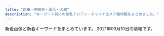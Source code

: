 ```yaml
---
title: "町田・相模原・厚木・大和"
description: "キーワード別にの巨乳アジアン・チャイナエステ嬢情報をまとめました。"
---
```


新着画像と新着キーワードをまとめています。
2021年03月10日の情報です。

<DmmAffiliateIns />
<KeywordTable
  shops={
    [
    {
        "img_links": [
            "http://dream.ebb.jp/fengjing3.jpg",
            "http://dream.ebb.jp/head_2_4332_1544580584367843.jpg",
            "http://dream.ebb.jp/head_3_4332_1544580584869237.jpg",
            "http://dream.ebb.jp/head_4_4332_1544580584784110.jpg",
            "http://dream.ebb.jp/staff_7170_1544625837499078.jpg",
            "http://dream.ebb.jp/staff_7559_1547886875744350.jpg",
            "http://dream.ebb.jp/g1.jpg",
            "http://dream.ebb.jp/fengjing1.jpg",
            "http://dream.ebb.jp/fengjing2.jpg",
            "http://dream.ebb.jp/g2.jpg",
            "http://dream.ebb.jp/fengjing4.jpg",
            "http://dream.ebb.jp/head_1_4332_15445805847677.jpg"
        ],
        "keywords": {
            "F": 1,
            "C": 1,
            "88": 1,
            "E": 2,
            "90": 1,
            "85": 1,
            "84": 1
        },
        "name": "\u591c\u306e\u5922",
        "station": "JR\u753a\u7530\u99c5",
        "url": "http://dream.ebb.jp/"
    },
    {
        "name": "\u30b5\u30af\u30e9",
        "station": "\u5357\u6797\u9593\u99c5\u897f\u53e3",
        "keywords": {
            "C": 7
        },
        "url": "http://sakura-relax.work/",
        "img_links": [
            "http://sakura-relax.work/sp/img/tel.jpg",
            "http://sakura-relax.work/sp/img/t-o.jpg",
            "http://sakura-relax.work/img/st2.jpg",
            "http://sakura-relax.work/sp/img/st10.jpg",
            "http://sakura-relax.work/img/bottom.png",
            "http://sakura-relax.work/sp/img/s00.jpg",
            "http://sakura-relax.work/img/st002.jpg",
            "http://sakura-relax.work/sp/img/tit.jpg",
            "http://sakura-relax.work/img/st10.jpg",
            "http://sakura-relax.work/sp/img/st6.jpg",
            "http://sakura-relax.work/sp/img/botton.jpg",
            "http://sakura-relax.work/sp/img/add.jpg",
            "http://sakura-relax.work/sp/img/st2.jpg",
            "http://sakura-relax.work/img/st11.jpg",
            "http://sakura-relax.work/sp/img/t-s.jpg",
            "http://sakura-relax.work/sp/img/t-a.jpg",
            "http://sakura-relax.work/sp/img/xmas.png",
            "http://sakura-relax.work/img/s2.jpg",
            "http://sakura-relax.work/sp/img/st002.jpg",
            "http://sakura-relax.work/sp/img/st02.jpg",
            "http://sakura-relax.work/sp/img/info.jpg",
            "http://sakura-relax.work/sp/img/s000.jpg",
            "http://sakura-relax.work/sp/img/st11.jpg",
            "http://sakura-relax.work/img/st02.jpg",
            "http://sakura-relax.work/sp/img/pc.jpg",
            "http://sakura-relax.work/sp/img/p10.jpg",
            "http://sakura-relax.work/sp/img/pic.jpg",
            "http://sakura-relax.work/img/head.png",
            "http://sakura-relax.work/img/jk.jpg",
            "http://sakura-relax.work/sp/img/sys.jpg",
            "http://sakura-relax.work/img/s00.jpg",
            "http://sakura-relax.work/sp/img/p6.jpg",
            "http://sakura-relax.work/img/s6.jpg",
            "http://sakura-relax.work/sp/img/time.jpg",
            "http://sakura-relax.work/img/mo.png",
            "http://sakura-relax.work/sp/img/p11.jpg",
            "http://sakura-relax.work/img/s11.jpg",
            "http://sakura-relax.work/img/xmas.png",
            "http://sakura-relax.work/img/s10.jpg",
            "http://sakura-relax.work/sp/img/t-r.jpg",
            "http://sakura-relax.work/img/kan.jpg",
            "http://sakura-relax.work/sp/img/t-t.jpg",
            "http://sakura-relax.work/img/s000.jpg",
            "http://sakura-relax.work/img/st6.jpg",
            "http://sakura-relax.work/sp/img/jk.jpg"
        ]
    },
    {
        "station": "\u5927\u548c\u99c5",
        "name": "\u4eba\u9b5a",
        "img_links": [
            "http://roman-es.info/staff/riric.jpg",
            "http://roman-es.info/staff/riri3.jpg",
            "http://roman-es.info/staff/yuki1.jpg",
            "http://roman-es.info/staff/miki.jpg",
            "http://roman-es.info/staff/yuki2.jpg",
            "http://roman-es.info/staff/miki3.jpg",
            "http://roman-es.info/staff/miki2.jpg",
            "http://roman-es.info/img/pic/slide_1.jpg",
            "http://roman-es.info/staff/yuki.jpg",
            "http://roman-es.info/staff/miki1.jpg",
            "http://roman-es.info/staff/riri4.jpg",
            "http://roman-es.info/img/pic/slide_2.jpg",
            "http://roman-es.info/img/all/loader.png",
            "http://roman-es.info/staff/yuki4.jpg",
            "http://roman-es.info/staff/riri2.jpg",
            "http://roman-es.info/staff/riri.jpg",
            "http://roman-es.info/staff/miki4.jpg",
            "http://roman-es.info/staff/yuki3.jpg",
            "http://roman-es.info/staff/riri1.jpg"
        ],
        "url": "http://roman-es.info/",
        "keywords": {}
    },
    {
        "name": "\u3089\u304f\u3089\u304f",
        "keywords": {
            "86": 3,
            "89": 3,
            "88": 4,
            "84": 2
        },
        "url": "http://yobisaki.work/",
        "img_links": [
            "http://yobisaki.work/_src/18214309/1.jpg",
            "http://yobisaki.work/_src/18214132/qr.png",
            "http://yobisaki.work/_src/18214289/navi_03.png",
            "http://yobisaki.work/_src/18214307/4.jpg",
            "http://yobisaki.work/_src/22159990/wechatimg1028.jpg",
            "http://yobisaki.work/_src/53888778/wechatimg316.jpg",
            "http://yobisaki.work/_src/53914758/wx00030303-181542%402x.png",
            "http://yobisaki.work/_src/53916235/20210304_164336.jpg",
            "http://yobisaki.work/_src/18214352/sign.png",
            "http://yobisaki.work/_src/53914417/wechatimg1030.jpg",
            "http://yobisaki.work/_src/53888784/wechatimg316.jpg",
            "http://yobisaki.work/_src/19665050/wx00030303-181621%402x.png",
            "http://yobisaki.work/_src/18214301/3.png",
            "http://yobisaki.work/_src/18214305/5.png",
            "http://yobisaki.work/_src/53914760/wx00030303-181542%402x.png",
            "http://yobisaki.work/_src/53871199/wx00030303-181827%402x.jpg",
            "http://yobisaki.work/_src/53915785/20210304_164956.jpg",
            "http://yobisaki.work/_src/18214162/82e082e02.jpg",
            "http://yobisaki.work/_src/18214174/index_099.png",
            "http://yobisaki.work/_src/21479345/82e082e02.jpg",
            "http://yobisaki.work/_src/18214161/tall.png",
            "http://yobisaki.work/_src/53930944/navi_06.png",
            "http://yobisaki.work/_src/18214395/wechatimg1025.jpg",
            "http://yobisaki.work/_src/18214148/img20210303114743763025.png",
            "http://yobisaki.work/_src/53914410/wechatimg1028.jpg",
            "http://yobisaki.work/_src/18214236/index_099.png",
            "http://yobisaki.work/_src/18214303/4.png",
            "http://yobisaki.work/_src/53915420/wechatimg1027.jpg",
            "http://yobisaki.work/_src/18214353/tall.png",
            "http://yobisaki.work/_src/18214089/img20210303114743763025.png",
            "http://yobisaki.work/_src/18214223/tall.png",
            "http://yobisaki.work/_src/53915775/20210304_165155.jpg",
            "http://yobisaki.work/_src/18214393/wx00030303-181605%402x.png",
            "http://yobisaki.work/_src/22587999/wechatimg1025.jpg",
            "http://yobisaki.work/_src/53915651/wechatimg1029.jpg",
            "http://yobisaki.work/_src/53915787/20210304_164800.jpg",
            "http://yobisaki.work/_src/18214299/2.png",
            "http://yobisaki.work/_src/21479347/tall.png",
            "http://yobisaki.work/_src/53914389/wechatimg1025.jpg",
            "http://yobisaki.work/_src/18214386/wx00030303-181542%402x.png",
            "http://yobisaki.work/_src/18214389/wechatimg1026.jpg",
            "http://yobisaki.work/_src/21626748/wechatimg1029.jpg",
            "http://yobisaki.work/_src/53915650/wechatimg1030.jpg",
            "http://yobisaki.work/_src/18214387/wx00030303-181827%402x.jpg",
            "http://yobisaki.work/_src/18214091/tall.png",
            "http://yobisaki.work/_src/21479365/index_099.png",
            "http://yobisaki.work/_src/18214160/sign.png",
            "http://yobisaki.work/_src/18214396/wechatimg1025.jpg",
            "http://yobisaki.work/_src/53915422/wechatimg1028.jpg",
            "http://yobisaki.work/_src/18214085/sign.png",
            "http://yobisaki.work/_src/18214293/navi_05.png",
            "http://yobisaki.work/_src/18214100/index_09.png",
            "http://yobisaki.work/_src/18214150/4.png",
            "http://yobisaki.work/_src/18214297/1.png",
            "http://yobisaki.work/_src/18214222/sign.png",
            "http://yobisaki.work/_src/53915423/wechatimg1028.jpg",
            "http://yobisaki.work/_src/18214366/index_099.png",
            "http://yobisaki.work/_src/21626747/wechatimg1029.jpg",
            "http://yobisaki.work/_src/18214090/tall.png",
            "http://yobisaki.work/_src/18214287/navi_02.png",
            "http://yobisaki.work/_src/18214308/7261563932146_.pic_hd.jpg",
            "http://yobisaki.work/_src/22159991/wechatimg1028.jpg",
            "http://yobisaki.work/_src/18214388/wechatimg1026.jpg",
            "http://yobisaki.work/_src/18214224/wechatimg1028.jpg",
            "http://yobisaki.work/_src/18214133/qr.png",
            "http://yobisaki.work/_src/18214086/wechatimg316.jpg",
            "http://yobisaki.work/_src/53915652/wechatimg1029.jpg",
            "http://yobisaki.work/_src/53915649/wechatimg1030.jpg",
            "http://yobisaki.work/_src/18214153/index_09.png",
            "http://yobisaki.work/_src/18214285/navi_01.png",
            "http://yobisaki.work/_src/22587998/wechatimg1025.jpg",
            "http://yobisaki.work/_src/53915421/wechatimg1027.jpg",
            "http://yobisaki.work/_src/21479344/sign.png",
            "http://yobisaki.work/_src/18214291/navi_04.png",
            "http://yobisaki.work/_src/53915771/20210304_165454.jpg"
        ],
        "station": "\u5c0f\u7530\u6025\u76f8\u6a21\u539f\u99c5\u5317\u53e3"
    },
    {
        "station": "\u672c\u539a\u6728\u99c5\u5317\u53e3",
        "img_links": [
            "http://rose.este88.com/girls/yuki1.jpg",
            "http://rose.este88.com/images/new.jpg",
            "http://rose.este88.com/images/top.png",
            "http://rose.este88.com/images/s_staff.png",
            "http://rose.este88.com/girls/reko1.jpg",
            "http://rose.este88.com/girls/ana1.jpg",
            "http://rose.este88.com/girls/yuyu1.jpg",
            "http://rose.este88.com/images/s_news.png",
            "http://rose.este88.com/girls/momo1.jpg"
        ],
        "keywords": {},
        "name": "\u30ed\u30fc\u30ba",
        "url": "http://rose.este88.com/"
    },
    {
        "img_links": [
            "http://www.relax-fuwafuwa.cn/Public/Reception/picture/news.png",
            "http://www.relax-fuwafuwa.cn/Public/Reception/picture/s_massage.png",
            "http://www.relax-fuwafuwa.cn/Public/Reception/picture/2.png",
            "http://www.relax-fuwafuwa.cn/Public/Reception/picture/massage1.png",
            "http://www.relax-fuwafuwa.cn/Public/Reception/picture/nei5.jpg",
            "http://www.relax-fuwafuwa.cn/Public/Reception/picture/s_staff.png",
            "http://www.relax-fuwafuwa.cn/Public/Reception/picture/top.png",
            "http://www.relax-fuwafuwa.cn/Public/Reception/picture/nei3.jpg",
            "http://www.relax-fuwafuwa.cn/ueditor/php/upload/image/20171213/1513161912109916.jpg",
            "http://www.relax-fuwafuwa.cn/Public/Reception/picture/staff1.jpg",
            "http://www.relax-fuwafuwa.cn/Public/Reception/picture/nei_bj3.jpg",
            "http://www.relax-fuwafuwa.cn/ueditor/php/upload/image/20210209/1612841030527909.jpeg",
            "http://www.relax-fuwafuwa.cn/Public/Reception/picture/1.png",
            "http://www.relax-fuwafuwa.cn/Public/Reception/picture/biaoti.jpg"
        ],
        "keywords": {
            "E": 1,
            "F": 1,
            "95": 1,
            "89": 1,
            "94": 1
        },
        "station": "\u5c0f\u7530\u6025\u76f8\u6a21\u539f\u99c5\u5357\u53e3",
        "url": "http://www.relax-fuwafuwa.cn/",
        "name": "\u3075\u308f\u3075\u308f"
    },
    {
        "keywords": {
            "86": 2,
            "C": 2,
            "D": 3,
            "87": 3
        },
        "station": "\u4e2d\u592e\u6797\u9593\u99c5",
        "img_links": [
            "http://www.aimu.iesjp.com/files/003-03.jpg",
            "http://www.aimu.iesjp.com/images/index_08.jpg",
            "http://www.aimu.iesjp.com/files/001-02.jpg",
            "http://www.aimu.iesjp.com/files/003-02.jpg",
            "http://www.aimu.iesjp.com/images/index_09.jpg",
            "http://www.aimu.iesjp.com/images/index_16.jpg",
            "http://www.aimu.iesjp.com/images/index_18.jpg",
            "http://www.aimu.iesjp.com/files/004.jpg",
            "http://www.aimu.iesjp.com/images/index_12.jpg",
            "http://www.aimu.iesjp.com/images/index_22.jpg",
            "http://www.aimu.iesjp.com/images/index_07.jpg",
            "http://www.aimu.iesjp.com/images/index_04.jpg",
            "http://www.aimu.iesjp.com/images/index_19.jpg",
            "http://www.aimu.iesjp.com/images/index_13.jpg",
            "http://www.aimu.iesjp.com/images/index_21.jpg",
            "http://www.aimu.iesjp.com/files/002.jpg",
            "http://www.aimu.iesjp.com/images/header.jpg",
            "http://www.aimu.iesjp.com/files/002-03.jpg",
            "http://www.aimu.iesjp.com/files/005.jpg",
            "http://www.aimu.iesjp.com/images/index_23.jpg",
            "http://www.aimu.iesjp.com/files/002-02.jpg",
            "http://www.aimu.iesjp.com/files/005-02.jpg",
            "http://www.aimu.iesjp.com/files/003.jpg",
            "http://www.aimu.iesjp.com/images/index_06.jpg",
            "http://www.aimu.iesjp.com/files/004-02.jpg",
            "http://www.aimu.iesjp.com/images/index_03.jpg",
            "http://www.aimu.iesjp.com/images/index_11.jpg",
            "http://www.aimu.iesjp.com/files/005-03.jpg",
            "http://www.aimu.iesjp.com/images/index_05.jpg",
            "http://www.aimu.iesjp.com/files/001.jpg",
            "http://www.aimu.iesjp.com/images/footer.jpg",
            "http://www.aimu.iesjp.com/files/001-03.jpg",
            "http://www.aimu.iesjp.com/images/backlistbtn.png",
            "http://www.aimu.iesjp.com/files/004-03.jpg"
        ],
        "url": "http://www.aimu.iesjp.com/",
        "name": "Aimu\uff5e\u30a2\u30a4\u30e0\uff5e"
    },
    {
        "url": "http://www.nyanya.mesthe.com/",
        "keywords": {
            "88": 8,
            "E": 4,
            "91": 4,
            "86": 4,
            "87": 4,
            "D": 16
        },
        "name": "\u30cb\u30e3\u30fc\u30cb\u30e3",
        "station": "\u672c\u539a\u6728\u99c5\u5317\u53e3",
        "img_links": [
            "http://www.nyanya.mesthe.com/images/slider-img001.jpg",
            "http://www.nyanya.mesthe.com/images/m6.jpg",
            "http://www.nyanya.mesthe.com/files/003.jpg",
            "http://www.nyanya.mesthe.com/images/m2.jpg",
            "http://www.nyanya.mesthe.com/images/slider-img002.jpg",
            "http://www.nyanya.mesthe.com/images/m3.jpg",
            "http://www.nyanya.mesthe.com/files/001.jpg",
            "http://www.nyanya.mesthe.com/files/004.jpg",
            "http://www.nyanya.mesthe.com/images/m4.jpg",
            "http://www.nyanya.mesthe.com/files/002.jpg",
            "http://www.nyanya.mesthe.com/files/007.jpg",
            "http://www.nyanya.mesthe.com/images/m1.jpg"
        ]
    },
    {
        "name": "\u5fc3\u306e\u5922",
        "keywords": {
            "E": 1,
            "86": 7,
            "D": 6
        },
        "url": "http://forever-est.xyz/",
        "station": "\u4e2d\u592e\u6797\u9593\u99c5\u5317\u53e3",
        "img_links": [
            "http://forever-est.xyz/images/tit5.jpg",
            "http://forever-est.xyz/images/tit6.jpg",
            "http://forever-est.xyz/images/girl3.png",
            "http://forever-est.xyz/images/girl5.png",
            "http://forever-est.xyz/images/girl8.png",
            "http://forever-est.xyz/images/tit1.jpg",
            "http://forever-est.xyz/images/r04.jpg",
            "http://forever-est.xyz/images/girl2.png",
            "http://forever-est.xyz/images/but1.png",
            "http://forever-est.xyz/images/tit2.jpg",
            "http://forever-est.xyz/images/but6.png",
            "http://forever-est.xyz/images/head1.jpg",
            "http://forever-est.xyz/images/line.jpg",
            "http://forever-est.xyz/images/but4.png",
            "http://forever-est.xyz/images/but5.png",
            "http://forever-est.xyz/images/girl1.png",
            "http://forever-est.xyz/images/but2.png",
            "http://forever-est.xyz/images/ftb.jpg",
            "http://forever-est.xyz/images/fbb.jpg",
            "http://forever-est.xyz/images/tit3.jpg",
            "http://forever-est.xyz/images/girl7.png",
            "http://forever-est.xyz/images/r01.jpg",
            "http://forever-est.xyz/images/girl6.png",
            "http://forever-est.xyz/images/line1.jpg",
            "http://forever-est.xyz/images/r02.jpg",
            "http://forever-est.xyz/images/r03.jpg",
            "http://forever-est.xyz/images/but3.png"
        ]
    },
    {
        "img_links": [
            "http://dorami-jp.work/static/picture/ac2.jpg",
            "http://dorami-jp.work/static/picture/ac1.jpg",
            "http://dorami-jp.work/static/picture/home.png",
            "http://dorami-jp.work/uploads/201212/1-201212100RL28.jpg",
            "http://dorami-jp.work/static/picture/footer-l.png",
            "http://dorami-jp.work/static/picture/main1.jpg",
            "http://dorami-jp.work/static/picture/esthe2.jpg",
            "http://dorami-jp.work/static/picture/staff_t.png",
            "http://dorami-jp.work/static/picture/sys1.png",
            "http://dorami-jp.work/static/picture/esthe3.jpg",
            "http://dorami-jp.work/static/picture/esthe1.jpg",
            "http://dorami-jp.work/static/picture/staff.png",
            "http://dorami-jp.work/static/picture/footer-r.png",
            "http://dorami-jp.work/static/picture/info_t.png",
            "http://dorami-jp.work/uploads/201212/1-201212100Q2220.jpg",
            "http://dorami-jp.work/uploads/201212/1-201212100Ja10.jpg",
            "http://dorami-jp.work/uploads/210213/1-21021312211V96.jpg"
        ],
        "name": "dorami",
        "url": "http://dorami-jp.work/",
        "station": "\u672c\u539a\u6728\u99c5\u5317\u53e3",
        "keywords": {}
    },
    {
        "keywords": {},
        "name": "\u7652\u3057\u306e\u68ee",
        "img_links": [
            "http://relax-free.info/iyashinomori/images/bill.jpg",
            "http://relax-free.info/iyashinomori/images/footter.png",
            "http://relax-free.info/iyashinomori/images/index.png",
            "http://relax-free.info/iyashinomori/images/bar-cam.png",
            "http://relax-free.info/iyashinomori/images/pic8.jpg",
            "http://relax-free.info/iyashinomori/staff/staff-haru.png",
            "http://relax-free.info/iyashinomori/images/bar-interior.png",
            "http://relax-free.info/iyashinomori/images/c-interior.png",
            "http://relax-free.info/iyashinomori/images/pic2.jpg",
            "http://relax-free.info/iyashinomori/images/b-qr.jpg",
            "http://relax-free.info/iyashinomori/images/bar-newface.png",
            "http://relax-free.info/iyashinomori/images/bar-other.png",
            "http://relax-free.info/iyashinomori/staff/staff-mai.png",
            "http://relax-free.info/iyashinomori/images/pic7.jpg",
            "http://relax-free.info/iyashinomori/images/bar-news.png",
            "http://relax-free.info/iyashinomori/images/bar-therapist.png",
            "http://relax-free.info/iyashinomori/images/b-tel.png",
            "http://relax-free.info/iyashinomori/images/c-therapist.png",
            "http://relax-free.info/iyashinomori/staff/staff-mika.png",
            "http://relax-free.info/iyashinomori/images/c-top.png",
            "http://relax-free.info/iyashinomori/images/pic1.jpg"
        ],
        "station": "\u5357\u6797\u9593\u99c5\u897f\u53e3",
        "url": "http://relax-free.info/iyashinomori/"
    },
    {
        "img_links": [
            "http://soapaqzmn.xyz/uploads/210201/1-21020110542c38.jpg",
            "http://soapaqzmn.xyz/uploads/201028/1-20102Q3000A38.jpg",
            "http://soapaqzmn.xyz/uploads/210201/1-210201103Q0523.jpg",
            "http://soapaqzmn.xyz/picture/staff_s.png",
            "http://soapaqzmn.xyz/uploads/201222/1-20122210352a24.jpg",
            "http://soapaqzmn.xyz/uploads/201028/1-20102Q30016111.jpg",
            "http://soapaqzmn.xyz/picture/evetop.png",
            "http://soapaqzmn.xyz/picture/top.png",
            "http://soapaqzmn.xyz/uploads/201222/1-201222103513628.jpg",
            "http://soapaqzmn.xyz/picture/news.png"
        ],
        "station": "\u5357\u6797\u9593\u99c5\u897f\u53e3",
        "url": "http://soapaqzmn.xyz/",
        "name": "Tiara\uff5e\u30c6\u30a3\u30a2\u30e9\uff5e",
        "keywords": {
            "C": 2,
            "85": 4,
            "D": 4,
            "86": 2
        }
    },
    {
        "keywords": {
            "86": 9,
            "89": 1,
            "G": 1,
            "D": 12,
            "88": 3
        },
        "name": "AGEHA \uff5e\u30a2\u30b2\u30cf\uff5e",
        "station": "\u672c\u539a\u6728\u99c5\u5317\u53e3",
        "url": "http://shegege.site/",
        "img_links": [
            "http://shegege.site/img/nav-001.png",
            "http://shegege.site/img/nav-006.png",
            "http://shegege.site/uploads/200711/1-200G11036344J.jpg",
            "http://shegege.site/uploads/200602/1-20060211364K04.jpg",
            "http://shegege.site/uploads/200619/1-200619150304G2.jpg",
            "http://shegege.site/uploads/200325/1-200325131632G7.jpg",
            "http://shegege.site/uploads/191107/1-19110G5523cb.jpg",
            "http://shegege.site/uploads/190909/1-1ZZ9151421512.jpg",
            "http://shegege.site/img/tel.png",
            "http://shegege.site/img/nav-003.png",
            "http://shegege.site/uploads/210114/1-210114150150196.jpg",
            "http://shegege.site/uploads/allimg/200711/1-200G1103624.jpg",
            "http://shegege.site/uploads/201218/1-20121Q25123912.jpg",
            "http://shegege.site/uploads/201128/1-20112Q01145319.jpg",
            "http://shegege.site/img/nav-005.png",
            "http://shegege.site/uploads/210305/1-2103051I911305.jpg",
            "http://shegege.site/img/nav-004.png",
            "http://shegege.site/img/nav-002.png",
            "http://shegege.site/uploads/210306/1-210306134P91Y.jpg",
            "http://shegege.site/uploads/201224/1-20122412301I25.jpg",
            "http://shegege.site/uploads/200520/1-2005200S91a39.jpg"
        ]
    },
    {
        "keywords": {
            "E": 7,
            "D": 14,
            "C": 14
        },
        "img_links": [
            "http://www.m-en.work/staff/miho1.jpg",
            "http://www.m-en.work/img/cp-desc1sp.png",
            "http://www.m-en.work/img/cp-ttl.png",
            "http://www.m-en.work/img/cp-desc1.png",
            "http://www.m-en.work/img/tel2.png",
            "http://www.m-en.work/staff/yuna1.jpg",
            "http://www.m-en.work/img/open.png",
            "http://www.m-en.work/img/info.png",
            "http://www.m-en.work/img/m5.png",
            "http://www.m-en.work/img/tit1.png",
            "http://www.m-en.work/img/slide2-3.jpg",
            "http://www.m-en.work/img/up.png",
            "http://www.m-en.work/img/h1.png",
            "http://www.m-en.work/img/phone.png",
            "http://www.m-en.work/img/slide2-1.jpg",
            "http://www.m-en.work/staff/risa1.jpg",
            "http://www.m-en.work/img/m2.png",
            "http://www.m-en.work/img/m6.png",
            "http://www.m-en.work/img/m3.png",
            "http://www.m-en.work/img/tit2.png",
            "http://www.m-en.work/img/m1.png",
            "http://www.m-en.work/img/slide2-2.jpg",
            "http://www.m-en.work/img/tit5.png",
            "http://www.m-en.work/staff/yuki1.jpg",
            "http://www.m-en.work/staff/kaori1.jpg",
            "http://www.m-en.work/img/tit6.png",
            "http://www.m-en.work/img/tit3.png",
            "http://www.m-en.work/img/tit4.png",
            "http://www.m-en.work/img/slide2-4.jpg",
            "http://www.m-en.work/img/m4.png"
        ],
        "url": "http://www.m-en.work/",
        "name": "\u7e01",
        "station": "\u753a\u7530\u99c5\u6771\u53e3"
    },
    {
        "station": "JR\u6df5\u91ce\u8fba\u99c5\u5317\u53e3",
        "url": "http://nico.rankuens.com/",
        "keywords": {
            "D": 4,
            "89": 4
        },
        "img_links": [
            "http://nico.rankuens.com/css/m-top02.jpg",
            "http://nico.rankuens.com/css/staff/staff03-a.jpg",
            "http://nico.rankuens.com/css/nav/nav-001.jpg",
            "http://nico.rankuens.com/css/nav/nav-002.jpg",
            "http://nico.rankuens.com/css/nav/nav-004.jpg",
            "http://nico.rankuens.com/css/nav/nav-003.jpg",
            "http://nico.rankuens.com/css/m-top03.jpg",
            "http://nico.rankuens.com/css/c04.jpg",
            "http://nico.rankuens.com/css/staff/staff04-a.jpg",
            "http://nico.rankuens.com/css/staff/staff02-a.jpg",
            "http://nico.rankuens.com/css/staff/staff01-a.jpg",
            "http://nico.rankuens.com/css/staff/staff04.jpg",
            "http://nico.rankuens.com/css/staff/staff02.jpg",
            "http://nico.rankuens.com/css/staff/staff01.jpg",
            "http://nico.rankuens.com/css/m-top06.jpg",
            "http://nico.rankuens.com/css/staff/staff03.jpg",
            "http://nico.rankuens.com/css/nav/nav-006.jpg",
            "http://nico.rankuens.com/css/nav/nav-005.jpg",
            "http://nico.rankuens.com/css/m-head01.jpg"
        ],
        "name": "niconico -\u30cb\u30b3\u30cb\u30b3-"
    },
    {
        "station": "\u5c0f\u7530\u6025\u76f8\u6a21\u539f\u99c5\u5357\u53e3",
        "url": "http://cocoa.jpest.net/",
        "img_links": [
            "http://cocoa.jpest.net/images/200.png",
            "http://cocoa.jpest.net/images/p-r.png",
            "http://cocoa.jpest.net/images/r6.jpg",
            "http://cocoa.jpest.net/images/g2.jpg",
            "http://cocoa.jpest.net/images/r1.jpg",
            "http://cocoa.jpest.net/images/n-01.png",
            "http://cocoa.jpest.net/images/top.png",
            "http://cocoa.jpest.net/images/g4.jpg",
            "http://cocoa.jpest.net/images/r2.jpg",
            "http://cocoa.jpest.net/images/pickup.png",
            "http://cocoa.jpest.net/images/r4.jpg",
            "http://cocoa.jpest.net/images/300.png",
            "http://cocoa.jpest.net/images/g5.jpg",
            "http://cocoa.jpest.net/images/g7.jpg",
            "http://cocoa.jpest.net/images/g3.jpg",
            "http://cocoa.jpest.net/images/r5.jpg",
            "http://cocoa.jpest.net/images/tite-link.png",
            "http://cocoa.jpest.net/images/g6.jpg",
            "http://cocoa.jpest.net/images/88.png",
            "http://cocoa.jpest.net/images/g1.jpg",
            "http://cocoa.jpest.net/images/tite-staff.png",
            "http://cocoa.jpest.net/images/mobile.png",
            "http://cocoa.jpest.net/images/tit-newface.png",
            "http://cocoa.jpest.net/images/n-03.png",
            "http://cocoa.jpest.net/images/tit-new.png",
            "http://cocoa.jpest.net/images/g0.jpg",
            "http://cocoa.jpest.net/images/r3.jpg"
        ],
        "keywords": {},
        "name": "CoCoa\u30fb\u30b3\u30b3\u30a2"
    },
    {
        "url": "http://momoka.est888.com/",
        "keywords": {
            "89": 2,
            "E": 1,
            "C": 6,
            "D": 2,
            "92": 1
        },
        "station": "\u672c\u539a\u6728\u99c5\u6771\u53e3",
        "img_links": [
            "http://momoka.est888.com/images/call.png",
            "http://momoka.est888.com/css/staff/staff02.jpg",
            "http://momoka.est888.com/css/top01.jpg",
            "http://momoka.est888.com/css/foot.jpg",
            "http://momoka.est888.com/css/staff/staff03.jpg",
            "http://momoka.est888.com/css/staff/staff01.jpg",
            "http://momoka.est888.com/css/head.jpg"
        ],
        "name": "\u3082\u3082\u304b\u3061\u3083\u3093"
    },
    {
        "name": "\u4e03\u5f69",
        "url": "http://andloves.xyz/",
        "station": "JR\u76f8\u6a21\u539f\u99c5\u5357\u53e3",
        "keywords": {},
        "img_links": []
    },
    {
        "station": "JR\u76f8\u6a21\u539f\u99c5\u5357\u53e3",
        "url": "http://mermaidbluesea.simplesite.com/",
        "name": "7F Mermaid \u30a8\u30b9\u30c6",
        "img_links": [
            "http://cdn.simplesite.com/i/50/bb/282882359341136720/i282882364654166233._szw1280h1280_.jpg",
            "http://cdn.simplesite.com/i/50/bb/282882359341136720/i282882364654610909._szw1280h1280_.jpg",
            "http://cdn.simplesite.com/i/50/bb/282882359341136720/i282882364655657613._szw1280h1280_.jpg",
            "http://cdn.simplesite.com/i/50/bb/282882359341136720/i282882364654804018._szw1280h1280_.jpg",
            "http://cdn.simplesite.com/i/50/bb/282882359341136720/i282882364654788695._szw1280h1280_.jpg",
            "http://cdn.simplesite.com/i/50/bb/282882359341136720/i282882364655658897._szw1280h1280_.jpg",
            "http://cdn.simplesite.com/i/50/bb/282882359341136720/i282882364654262982._szw1280h1280_.jpg",
            "http://cdn.simplesite.com/i/50/bb/282882359341136720/i282882364654259998._szw1280h1280_.jpg",
            "http://cdn.simplesite.com/i/50/bb/282882359341136720/i282882364655328081._szw1280h1280_.jpg",
            "http://cdn.simplesite.com/i/50/bb/282882359341136720/i282882364655660113._szw1280h1280_.jpg"
        ],
        "keywords": {}
    },
    {
        "name": "\u5922\u306e\u604b",
        "img_links": [
            "http://yumenokoi.xyz.mn/photos/sites/63/2020/08/2020082804381466.jpg",
            "http://yumenokoi.xyz.mn/images/2.jpg",
            "http://yumenokoi.xyz.mn/images/top.jpg",
            "http://yumenokoi.xyz.mn/images/mobile.jpg",
            "http://yumenokoi.xyz.mn/images/1.jpg",
            "http://yumenokoi.xyz.mn/images/s_staff.jpg",
            "http://yumenokoi.xyz.mn/images/info2.jpg",
            "http://yumenokoi.xyz.mn/images/staff_bj3.jpg",
            "http://yumenokoi.xyz.mn/images/s_link.jpg",
            "http://yumenokoi.xyz.mn/photos/sites/63/2020/08/2020082804382098.jpg",
            "http://yumenokoi.xyz.mn/images/news1.jpg"
        ],
        "keywords": {
            "86": 2,
            "D": 2
        },
        "url": "http://yumenokoi.xyz.mn/",
        "station": "\u5927\u548c\u99c5\u5317\u53e3"
    },
    {
        "name": "OASIS\uff5e\u30aa\u30a2\u30b7\u30b9\uff5e",
        "keywords": {
            "88": 4,
            "85": 2,
            "D": 4,
            "87": 2,
            "C": 16
        },
        "img_links": [
            "http://www.oasis.relaxmens.com/img/btn_side_mobile.jpg",
            "http://www.oasis.relaxmens.com/files/001.jpg",
            "http://www.oasis.relaxmens.com/files/003.jpg",
            "http://www.oasis.relaxmens.com/img/btn_blog.png",
            "http://www.oasis.relaxmens.com/img/ttl_news.png",
            "http://www.oasis.relaxmens.com/img/goback.jpg",
            "http://www.oasis.relaxmens.com/files/004-02.jpg",
            "http://www.oasis.relaxmens.com/files/002.jpg",
            "http://www.oasis.relaxmens.com/files/004.jpg",
            "http://www.oasis.relaxmens.com/img/ttl_info.png",
            "http://www.oasis.relaxmens.com/img/tel.png",
            "http://www.oasis.relaxmens.com/files/002-02.jpg",
            "http://www.oasis.relaxmens.com/img/pickup.jpg",
            "http://www.oasis.relaxmens.com/files/001-02.jpg",
            "http://www.oasis.relaxmens.com/files/003-02.jpg"
        ],
        "station": "\u5c0f\u7530\u6025\u76f8\u6a21\u539f\u99c5\u5357\u53e3",
        "url": "http://www.oasis.relaxmens.com/"
    },
    {
        "name": "For you",
        "station": "JR\u6a4b\u672c\u99c5\u5317\u53e3",
        "keywords": {},
        "img_links": [
            "http://www.k-koen.work/staff/yuyu.jpg",
            "http://www.k-koen.work/sp/images/head.jpg",
            "http://www.k-koen.work/sp/menu/staff.png",
            "http://www.k-koen.work/sp/images/bg.png",
            "http://www.k-koen.work/img/ai1.jpg",
            "http://www.k-koen.work/sp/images/sys1.jpg",
            "http://www.k-koen.work/staff/koko.jpg",
            "http://www.k-koen.work/sp/images/news.jpg",
            "http://www.k-koen.work/sp/images/tel.jpg",
            "http://www.k-koen.work/sp/images/ac1.jpg",
            "http://www.k-koen.work/img/maya1.jpg",
            "http://www.k-koen.work/images/news.jpg",
            "http://www.k-koen.work/sp/images/staff_t.jpg",
            "http://www.k-koen.work/images/int1.jpg",
            "http://www.k-koen.work/sp/images/sys2.jpg",
            "http://www.k-koen.work/images/menu/interior.png",
            "http://www.k-koen.work/images/sys2.png",
            "http://www.k-koen.work/images/tg.jpg",
            "http://www.k-koen.work/img/kaori1.jpg",
            "http://www.k-koen.work/sp/staff/maya.jpg",
            "http://www.k-koen.work/sp/images/int2.jpg",
            "http://www.k-koen.work/sp/images/rec.jpg",
            "http://www.k-koen.work/img/risa1.jpg",
            "http://www.k-koen.work/images/staff_t.jpg",
            "http://www.k-koen.work/sp/img/risa1.jpg",
            "http://www.k-koen.work/sp/images/koko_200x40.png",
            "http://www.k-koen.work/images/menu/staff.png",
            "http://www.k-koen.work/images/menu/top.png",
            "http://www.k-koen.work/images/right.png",
            "http://www.k-koen.work/staff/maya.jpg",
            "http://www.k-koen.work/images/sys1.jpg",
            "http://www.k-koen.work/images/rec.jpg",
            "http://www.k-koen.work/sp/menu/top.png",
            "http://www.k-koen.work/sp/staff/koko.jpg",
            "http://www.k-koen.work/sp/staff/emi.jpg",
            "http://www.k-koen.work/images/sm.jpg",
            "http://www.k-koen.work/img/lala1.jpg",
            "http://www.k-koen.work/sp/img/kaori1.jpg",
            "http://www.k-koen.work/sp/img/maya1.jpg",
            "http://www.k-koen.work/sp/img/lala2.jpg",
            "http://www.k-koen.work/sp/images/int1.jpg",
            "http://www.k-koen.work/sp/staff/kaori.jpg",
            "http://www.k-koen.work/images/time.jpg",
            "http://www.k-koen.work/img/koko1.jpg",
            "http://www.k-koen.work/sp/images/topgirl.jpg",
            "http://www.k-koen.work/img/yuyu1.jpg",
            "http://www.k-koen.work/img/lala2.jpg",
            "http://www.k-koen.work/staff/ai.jpg",
            "http://www.k-koen.work/images/int2.png",
            "http://www.k-koen.work/sp/menu/interior.png",
            "http://www.k-koen.work/sp/images/newsb.png",
            "http://www.k-koen.work/sp/staff/lala.jpg",
            "http://www.k-koen.work/sp/img/emi1.jpg",
            "http://www.k-koen.work/sp/images/interior_t.jpg",
            "http://www.k-koen.work/staff/kaori.jpg",
            "http://www.k-koen.work/staff/risa.jpg",
            "http://www.k-koen.work/sp/staff/ai.jpg",
            "http://www.k-koen.work/sp/staff/risa.jpg",
            "http://www.k-koen.work/img/emi1.jpg",
            "http://www.k-koen.work/images/interior_t.jpg",
            "http://www.k-koen.work/sp/img/koko1.jpg",
            "http://www.k-koen.work/sp/staff/yuyu.jpg",
            "http://www.k-koen.work/staff/emi.jpg",
            "http://www.k-koen.work/sp/img/lala1.jpg",
            "http://www.k-koen.work/staff/lala.jpg",
            "http://www.k-koen.work/images/tel.png",
            "http://www.k-koen.work/sp/images/footer.png",
            "http://www.k-koen.work/sp/img/yuyu1.jpg",
            "http://www.k-koen.work/images/koko_200x40.png",
            "http://www.k-koen.work/sp/img/ai1.jpg"
        ],
        "url": "http://www.k-koen.work/"
    },
    {
        "station": "\u4e2d\u592e\u6797\u9593\u99c5\u5c0f\u7530\u6025\u5357\u53e3",
        "name": "\u7652\u3057\u30cf\u30a6\u30b9",
        "keywords": {
            "83": 12,
            "87": 48,
            "D": 48
        },
        "img_links": [
            "http://www.iyashi.relaxjp.info/files/001.jpg",
            "http://www.iyashi.relaxjp.info/photo_news/upimg/81947602c7aac1f6ea_0.jpg",
            "http://www.iyashi.relaxjp.info/files/003-02.jpg",
            "http://www.iyashi.relaxjp.info/files/003-03.jpg",
            "http://www.iyashi.relaxjp.info/files/002.jpg",
            "http://www.iyashi.relaxjp.info/files/008-03.jpg",
            "http://www.iyashi.relaxjp.info/files/001-03.jpg",
            "http://www.iyashi.relaxjp.info/files/004-02.jpg",
            "http://www.iyashi.relaxjp.info/files/002-03.jpg",
            "http://www.iyashi.relaxjp.info/files/002-02.jpg",
            "http://www.iyashi.relaxjp.info/files/008-02.jpg",
            "http://www.iyashi.relaxjp.info/files/004-03.jpg",
            "http://www.iyashi.relaxjp.info/img/top_slider02.jpg",
            "http://www.iyashi.relaxjp.info/files/001-02.jpg",
            "http://www.iyashi.relaxjp.info/files/004.jpg",
            "http://www.iyashi.relaxjp.info/img/top_slider01.jpg",
            "http://www.iyashi.relaxjp.info/files/003.jpg",
            "http://www.iyashi.relaxjp.info/files/008.jpg"
        ],
        "url": "http://www.iyashi.relaxjp.info/"
    },
    {
        "name": "\u5409\u597d",
        "keywords": {},
        "img_links": [
            "http://yoshiko.jpest.net/uploads//sites/13/2020/08/g5.jpg",
            "http://yoshiko.jpest.net/uploads//sites/13/2020/08/1604303247-top.jpg",
            "http://yoshiko.jpest.net/uploads//sites/13/2020/08/tite-staff.jpg",
            "http://yoshiko.jpest.net/uploads//sites/13/2020/10/1603068785-1.jpg",
            "http://yoshiko.jpest.net/uploads//sites/13/2020/10/1603075746-1.jpg",
            "http://yoshiko.jpest.net/uploads//sites/13/2020/10/1602825649-g22.jpg",
            "http://yoshiko.jpest.net/uploads//sites/13/2020/08/laola.jpg",
            "http://yoshiko.jpest.net/uploads//sites/13/2020/08/news01.png",
            "http://yoshiko.jpest.net/uploads//sites/13/2020/08/g1.jpg",
            "http://yoshiko.jpest.net/uploads//sites/13/2020/08/bj_03.jpg",
            "http://yoshiko.jpest.net/uploads//sites/13/2020/08/r2.jpg",
            "http://yoshiko.jpest.net/uploads//sites/13/2020/08/r1.jpg",
            "http://yoshiko.jpest.net/uploads//sites/13/2020/08/lina.jpg",
            "http://yoshiko.jpest.net/uploads//sites/13/2020/08/g6.jpg",
            "http://yoshiko.jpest.net/uploads//sites/13/2020/08/lami.jpg",
            "http://yoshiko.jpest.net/uploads//sites/13/2020/08/1604303415-top.jpg",
            "http://yoshiko.jpest.net/uploads//sites/13/2020/08/1597221072-mobile.png",
            "http://yoshiko.jpest.net/uploads//sites/13/2020/08/news03.png",
            "http://yoshiko.jpest.net/uploads//sites/13/2020/08/r3.jpg",
            "http://yoshiko.jpest.net/uploads//sites/13/2020/08/r4.jpg",
            "http://yoshiko.jpest.net/uploads//sites/13/2020/08/yuki.jpg"
        ],
        "station": "JR\u6df5\u91ce\u8fba\u99c5\u5357\u53e3",
        "url": "http://yoshiko.jpest.net/"
    },
    {
        "station": "\u5c0f\u7530\u6025\u7dda\u753a\u7530\u99c5\u897f\u53e3",
        "img_links": [
            "http://yasuragi.tyo.ac/photos/sites/55/2019/12/2019121604403490.jpg",
            "http://yasuragi.tyo.ac/images/mobile.jpg",
            "http://yasuragi.tyo.ac/photos/sites/55/2019/12/2019121604403165.jpg",
            "http://yasuragi.tyo.ac/images/news_bj1.png",
            "http://yasuragi.tyo.ac/images/s_news.png",
            "http://yasuragi.tyo.ac/photos/sites/55/2019/12/2019121604403829.jpg",
            "http://yasuragi.tyo.ac/images/end.jpg",
            "http://yasuragi.tyo.ac/images/top.jpg",
            "http://yasuragi.tyo.ac/images/news_bj3.png",
            "http://yasuragi.tyo.ac/images/room2.jpg",
            "http://yasuragi.tyo.ac/images/s_staff.png",
            "http://yasuragi.tyo.ac/images/room3.jpg",
            "http://yasuragi.tyo.ac/images/room4.jpg",
            "http://yasuragi.tyo.ac/images/room1.jpg",
            "http://yasuragi.tyo.ac/photos/sites/55/2021/01/2021012006485092.jpg",
            "http://yasuragi.tyo.ac/images/s_link.png",
            "http://yasuragi.tyo.ac/images/s3.jpg"
        ],
        "keywords": {
            "86": 10,
            "87": 10,
            "D": 20,
            "C": 12
        },
        "name": "\u3084\u3059\u3089\u304e",
        "url": "http://yasuragi.tyo.ac/"
    },
    {
        "keywords": {},
        "url": "http://www.crossi.xyz/",
        "name": "\u30d4\u30e5\u30a2\u30cf\u30fc\u30c8",
        "station": "\u672c\u539a\u6728\u99c5\u6771\u53e3",
        "img_links": [
            "http://www.crossi.xyz/uploads/201228/1-20122Q4191LP.jpg",
            "http://www.crossi.xyz/uploads/210111/1-210111143025433.jpg",
            "http://www.crossi.xyz/uploads/allimg/180801/1-1PP1091925J2.jpg",
            "http://www.crossi.xyz/uploads/190920/1-1Z920134ZW29.jpg",
            "http://www.crossi.xyz/uploads/200706/1-200F6134600642.jpg",
            "http://www.crossi.xyz/uploads/201202/1-201202124950B1.jpg",
            "http://www.crossi.xyz/uploads/200907/1-200ZG41K4546.jpg",
            "http://www.crossi.xyz/uploads/201127/1-20112G53913193.jpg",
            "http://www.crossi.xyz/uploads/180906/1-1PZ60934021N.jpg",
            "http://www.crossi.xyz/uploads/200612/1-200612160S0B8.jpg",
            "http://www.crossi.xyz/uploads/201127/1-20112G53930U0.jpg",
            "http://www.crossi.xyz/uploads/201102/1-201102150K9453.jpg",
            "http://www.crossi.xyz/uploads/190925/1-1Z9251500315P.jpg",
            "http://www.crossi.xyz/templets/default/picture/news.jpg",
            "http://www.crossi.xyz/uploads/allimg/180731/1-1PI1145244194.jpg",
            "http://www.crossi.xyz/uploads/200529/1-2005291A551629.jpg",
            "http://www.crossi.xyz/uploads/200403/1-200403124524956.jpg",
            "http://www.crossi.xyz/uploads/190920/1-1Z920134U1939.jpg",
            "http://www.crossi.xyz/templets/default/picture/staff_t.jpg",
            "http://www.crossi.xyz/uploads/191217/1-19121F95615334.jpg",
            "http://www.crossi.xyz/templets/default/picture/int1.png",
            "http://www.crossi.xyz/templets/default/picture/interior_t.jpg",
            "http://www.crossi.xyz/uploads/190925/1-1Z925145924H3.jpg",
            "http://www.crossi.xyz/uploads/210111/1-2101111429551G.jpg",
            "http://www.crossi.xyz/templets/default/picture/tt.jpg",
            "http://www.crossi.xyz/uploads/191217/1-19121F95I5240.jpg",
            "http://www.crossi.xyz/uploads/191106/1-191106100051532.jpg",
            "http://www.crossi.xyz/uploads/191016/1-191016134K2213.jpg",
            "http://www.crossi.xyz/uploads/200907/1-200ZG41P4318.jpg",
            "http://www.crossi.xyz/uploads/200529/1-2005291A543193.jpg",
            "http://www.crossi.xyz/uploads/201102/1-201102150J3926.jpg",
            "http://www.crossi.xyz/uploads/190920/1-1Z920134SY60.jpg",
            "http://www.crossi.xyz/uploads/200706/1-200F613453VR.jpg",
            "http://www.crossi.xyz/uploads/201202/1-201202124933147.jpg",
            "http://www.crossi.xyz/templets/default/picture/rec1.png",
            "http://www.crossi.xyz/uploads/180905/1-1PZ515095RN.jpg",
            "http://www.crossi.xyz/uploads/201228/1-20122Q41943338.jpg",
            "http://www.crossi.xyz/uploads/200403/1-200403124533327.jpg",
            "http://www.crossi.xyz/uploads/191122/1-191122162430591.jpg",
            "http://www.crossi.xyz/uploads/200612/1-200612160U52W.jpg"
        ]
    },
    {
        "name": "Clivia\u30fb\u30af\u30ea\u30d3\u30a2",
        "keywords": {
            "83": 1,
            "86": 7,
            "87": 6,
            "D": 14,
            "85": 8,
            "84": 3,
            "C": 52
        },
        "station": "\u672c\u539a\u6728\u99c5\u5317\u53e3",
        "url": "http://clivia.jpn.mn/",
        "img_links": [
            "http://clivia.jpn.mn/photos/sites/7/2019/12/2019121016510012.jpg",
            "http://clivia.jpn.mn/photos/sites/7/2018/10/2018101717032134.jpg",
            "http://clivia.jpn.mn/photos/sites/7/2019/12/2019121016323542.jpg",
            "http://clivia.jpn.mn/images/ser3.jpg",
            "http://clivia.jpn.mn/images/line1.png",
            "http://clivia.jpn.mn/images/top.png",
            "http://clivia.jpn.mn/photos/sites/7/2019/12/2019121016505897.jpg",
            "http://clivia.jpn.mn/images/face.png",
            "http://clivia.jpn.mn/images/hua1.png",
            "http://clivia.jpn.mn/photos/sites/7/2019/12/2019121016510026.jpg",
            "http://clivia.jpn.mn/photos/sites/7/2019/12/2019121016364243.jpg",
            "http://clivia.jpn.mn/images/s1.png",
            "http://clivia.jpn.mn/photos/sites/7/2018/01/243403403239253278.jpg",
            "http://clivia.jpn.mn/photos/sites/7/2019/12/2019121016595368.jpg",
            "http://clivia.jpn.mn/photos/sites/7/2018/11/2018110213101766.jpg",
            "http://clivia.jpn.mn/photos/sites/7/2019/12/2019121016344158.jpg",
            "http://clivia.jpn.mn/images/s3.png",
            "http://clivia.jpn.mn/images/staff_bj3.png",
            "http://clivia.jpn.mn/photos/sites/7/2019/12/2019121016394078.jpg",
            "http://clivia.jpn.mn/images/line3.png",
            "http://clivia.jpn.mn/photos/sites/7/2018/06/2018062402305965.jpg",
            "http://clivia.jpn.mn/images/ser2.jpg",
            "http://clivia.jpn.mn/photos/sites/7/2019/10/2019102614594291.jpg",
            "http://clivia.jpn.mn/images/ser1.jpg",
            "http://clivia.jpn.mn/images/headline.png",
            "http://clivia.jpn.mn/images/l1.png",
            "http://clivia.jpn.mn/images/staff_bj1.png",
            "http://clivia.jpn.mn/photos/sites/7/2019/12/2019121016364199.jpg",
            "http://clivia.jpn.mn/photos/sites/7/2019/12/2019121016595178.jpg",
            "http://clivia.jpn.mn/photos/sites/7/2018/06/201806120710442.jpg",
            "http://clivia.jpn.mn/photos/sites/7/2019/12/2019121016505936.jpg",
            "http://clivia.jpn.mn/photos/sites/7/2019/12/2019121016505928.jpg",
            "http://clivia.jpn.mn/photos/sites/7/2018/06/201806240230592.jpg",
            "http://clivia.jpn.mn/images/topic.png",
            "http://clivia.jpn.mn/images/s_staff.png",
            "http://clivia.jpn.mn/photos/sites/7/2019/12/2019121016505828.jpg",
            "http://clivia.jpn.mn/photos/sites/7/2018/09/2018091111213257.jpg",
            "http://clivia.jpn.mn/photos/sites/7/2019/12/2019121016595298.jpg",
            "http://clivia.jpn.mn/photos/sites/7/2019/12/2019121016595291.jpg",
            "http://clivia.jpn.mn/photos/sites/7/2018/01/cn.jpg",
            "http://clivia.jpn.mn/images/end.png",
            "http://clivia.jpn.mn/images/l3.png",
            "http://clivia.jpn.mn/images/s_link.png",
            "http://clivia.jpn.mn/images/hua.png",
            "http://clivia.jpn.mn/photos/sites/7/2018/06/2018062707564386.jpg"
        ]
    },
    {
        "station": "\u5927\u548c\u99c5\u5317\u53e3",
        "img_links": [
            "http://es-flower.work/img/yuri1.jpg",
            "http://es-flower.work/images/sys2.png",
            "http://es-flower.work/images/b2.jpg",
            "http://es-flower.work/images/int2.png",
            "http://es-flower.work/images/3.jpg",
            "http://es-flower.work/images/b3.jpg",
            "http://es-flower.work/images/rec2.jpg",
            "http://es-flower.work/staff/yuki.jpg",
            "http://es-flower.work/images/sys1.png",
            "http://es-flower.work/staff/yumi.jpg",
            "http://es-flower.work/images/int1.png",
            "http://es-flower.work/images/mobile.jpg",
            "http://es-flower.work/img/yumi1.jpg",
            "http://es-flower.work/images/rec1.png",
            "http://es-flower.work/images/1.jpg",
            "http://es-flower.work/img/yuki1.jpg",
            "http://es-flower.work/images/interior_t.jpg",
            "http://es-flower.work/images/news.jpg",
            "http://es-flower.work/staff/yuri.jpg",
            "http://es-flower.work/images/tel.jpg",
            "http://es-flower.work/images/head.jpg",
            "http://es-flower.work/images/2.jpg",
            "http://es-flower.work/images/tg.jpg",
            "http://es-flower.work/images/staff_t.jpg"
        ],
        "keywords": {},
        "url": "http://es-flower.work/",
        "name": "\u8594\u8587\u5712"
    },
    {
        "station": "\u76f8\u6a21\u5927\u91ce\u99c5\u6771\u53e3",
        "name": "\u611b",
        "img_links": [
            "https://ai.jpn.vin/images/s_infomation.jpg",
            "https://ai.jpn.vin/images/info1.jpg",
            "https://ai.jpn.vin/images/bj1.jpg",
            "https://ai.jpn.vin/images/info2.jpg",
            "https://ai.jpn.vin/images/s_service.jpg",
            "https://ai.jpn.vin/images/s_pick.jpg",
            "https://ai.jpn.vin/photos/sites/81/2021/02/2021021711290877.jpg",
            "https://ai.jpn.vin/images/s_link.png",
            "https://ai.jpn.vin/images/room1.jpg",
            "https://ai.jpn.vin/images/mobile.jpg",
            "https://ai.jpn.vin/images/top.png",
            "https://ai.jpn.vin/images/room2.jpg",
            "https://ai.jpn.vin/images/bj3.jpg",
            "https://ai.jpn.vin/images/room4.jpg",
            "https://ai.jpn.vin/images/room3.jpg",
            "https://ai.jpn.vin/images/info3.jpg",
            "https://ai.jpn.vin/images/s_staff.png",
            "https://ai.jpn.vin/photos/sites/81/2021/02/2021021711284451.jpg",
            "https://ai.jpn.vin/photos/sites/81/2021/02/2021021711280229.jpg",
            "https://ai.jpn.vin/photos/sites/81/2021/02/2021021711282462.jpg"
        ],
        "keywords": {
            "87": 1,
            "D": 4,
            "85": 1,
            "86": 2,
            "C": 12
        },
        "url": "https://ai.jpn.vin/"
    },
    {
        "url": "http://www.cianbea.xyz/",
        "station": "\u4e2d\u592e\u6797\u9593\u99c5\u5317\u53e3",
        "img_links": [
            "http://www.cianbea.xyz/uploads/allimg/210204/1-210204161552349.jpg",
            "http://www.cianbea.xyz/uploads/210205/1-210205123401O5.jpg",
            "http://www.cianbea.xyz/webstyle/sp_ico03.png",
            "http://www.cianbea.xyz/uploads/210204/1-210204161242G6.jpg",
            "http://www.cianbea.xyz/webstyle/sp_ico06.png",
            "http://www.cianbea.xyz/webstyle/sp_ico04.png",
            "http://www.cianbea.xyz/webstyle/end.png",
            "http://www.cianbea.xyz/webstyle/sp_ico01.png",
            "http://www.cianbea.xyz/webstyle/sp_ico05.png",
            "http://www.cianbea.xyz/webstyle/sp_header.png",
            "http://www.cianbea.xyz/uploads/allimg/200704/1-200F41K637.jpg",
            "http://www.cianbea.xyz/uploads/allimg/210204/1-21020416151Q43.jpg",
            "http://www.cianbea.xyz/uploads/allimg/210204/1-210204162410G3.png",
            "http://www.cianbea.xyz/webstyle/sp_ico02.png",
            "http://www.cianbea.xyz/uploads/210204/1-2102041629192D.jpg",
            "http://www.cianbea.xyz/uploads/210204/1-210204161346101.jpg",
            "http://www.cianbea.xyz/uploads/allimg/210126/1-210126140942300.png",
            "http://www.cianbea.xyz/uploads/allimg/210104/1-210104143G2.jpg",
            "http://www.cianbea.xyz/uploads/allimg/210204/1-210204161540609.jpg",
            "http://www.cianbea.xyz/uploads/210204/1-210204161304314.jpg",
            "http://www.cianbea.xyz/uploads/allimg/210205/1-210205123627.jpg",
            "http://www.cianbea.xyz/uploads/allimg/210204/1-21020416144I40.jpg",
            "http://www.cianbea.xyz/webstyle/info.jpg",
            "http://www.cianbea.xyz/uploads/allimg/210204/1-210204160F1E1.jpg",
            "http://www.cianbea.xyz/uploads/allimg/200513/1-2005131R509.jpg"
        ],
        "name": "\u30cf\u30c3\u30d4\u30fc",
        "keywords": {
            "C": 10,
            "D": 4,
            "86": 1,
            "88": 2
        }
    },
    {
        "keywords": {},
        "name": "\u871c\u30fb\u307f\u3064",
        "station": "\u76f8\u6a21\u5927\u91ce\u99c5\u5357\u53e3",
        "img_links": [],
        "url": "https://mitsu.iest.info/"
    },
    {
        "station": "JR\u753a\u7530\u99c5\u5357\u53e3",
        "url": "http://www.kenkouen.relaxjp.info/",
        "name": "\u5065\u5eb7\u5712",
        "keywords": {
            "86": 8,
            "D": 32,
            "87": 8,
            "88": 16
        },
        "img_links": [
            "http://www.kenkouen.relaxjp.info/files/003.jpg",
            "http://www.kenkouen.relaxjp.info/images/slider-img001.jpg",
            "http://www.kenkouen.relaxjp.info/images/rsubt5.png",
            "http://www.kenkouen.relaxjp.info/images/rsubt1.png",
            "http://www.kenkouen.relaxjp.info/images/rsubt7.png",
            "http://www.kenkouen.relaxjp.info/images/m3.jpg",
            "http://www.kenkouen.relaxjp.info/images/rsubt3.png",
            "http://www.kenkouen.relaxjp.info/images/m4.jpg",
            "http://www.kenkouen.relaxjp.info/images/m6.jpg",
            "http://www.kenkouen.relaxjp.info/images/b-online.png",
            "http://www.kenkouen.relaxjp.info/images/slider-img002.jpg",
            "http://www.kenkouen.relaxjp.info/images/m1.jpg",
            "http://www.kenkouen.relaxjp.info/images/rsubt6.png",
            "http://www.kenkouen.relaxjp.info/files/001.jpg",
            "http://www.kenkouen.relaxjp.info/images/rsubt4.png",
            "http://www.kenkouen.relaxjp.info/files/005.jpg",
            "http://www.kenkouen.relaxjp.info/files/004.jpg",
            "http://www.kenkouen.relaxjp.info/images/m2.jpg",
            "http://www.kenkouen.relaxjp.info/images/b-tel.png",
            "http://www.kenkouen.relaxjp.info/images/rsubt2.png",
            "http://www.kenkouen.relaxjp.info/images/m5.jpg"
        ]
    },
    {
        "url": "http://es-mina.com/",
        "keywords": {
            "C": 32
        },
        "station": "\u753a\u7530\u99c5\u6771\u53e3",
        "name": "MINA",
        "img_links": [
            "http://es-mina.com/staff/hana/01mb.jpg",
            "http://es-mina.com/img/ttl_staff.png",
            "http://es-mina.com/img/access/roada1.jpg",
            "http://es-mina.com/img/access/roadb1.jpg",
            "http://es-mina.com/staff/ririka/01mb.jpg",
            "http://es-mina.com/img/ttl_concept.png",
            "http://es-mina.com/staff/nana/01mb.jpg",
            "http://es-mina.com/staff/yuina/01mb.jpg",
            "http://es-mina.com/staff/tina/01mb.jpg",
            "http://es-mina.com/staff/ran/01mb.jpg",
            "http://es-mina.com/staff/rin/01mb.jpg",
            "http://es-mina.com/staff/momoko/01mb.jpg",
            "http://es-mina.com/staff/sakura/01mb.jpg",
            "http://es-mina.com/img/conmsg.png",
            "http://es-mina.com/staff/nina/01mb.jpg",
            "http://es-mina.com/img/access/roadsp.png",
            "http://es-mina.com/staff/izumi/01mb.jpg",
            "http://es-mina.com/staff/haru/01mb.jpg",
            "http://es-mina.com/pic/head.jpg",
            "http://es-mina.com/staff/haruka/01mb.jpg",
            "http://es-mina.com/staff/runa/01mb.jpg",
            "http://es-mina.com/staff/mana/01mb.jpg",
            "http://es-mina.com/img/access/roada3.jpg",
            "http://es-mina.com/img/mainft.jpg",
            "http://es-mina.com/img/access/roadb4.jpg",
            "http://es-mina.com/img/foot.jpg",
            "http://es-mina.com/img/access/roada2.jpg",
            "http://es-mina.com/staff/ami/01mb.jpg",
            "http://es-mina.com/staff/kana/01mb.jpg",
            "http://es-mina.com/staff/miki/01mb.jpg",
            "http://es-mina.com/pic/topimg3.jpg",
            "http://es-mina.com/img/access/roada4.jpg",
            "http://es-mina.com/img/access/roadb3.jpg",
            "http://es-mina.com/pic/topimg2.jpg",
            "http://es-mina.com/staff/ai/01mb.jpg",
            "http://es-mina.com/staff/nene/01mb.jpg",
            "http://es-mina.com/staff/minami/01mb.jpg",
            "http://es-mina.com/staff/rei/01mb.jpg",
            "http://es-mina.com/img/access/roadb2.jpg",
            "http://es-mina.com/staff/nanami/01mb.jpg",
            "http://es-mina.com/pic/topimg1.jpg",
            "http://es-mina.com/staff/midori/01mb.jpg",
            "http://es-mina.com/staff/yuki/01mb.jpg"
        ]
    },
    {
        "name": "\u3055\u304f\u3089",
        "keywords": {
            "83": 4,
            "85": 2,
            "E": 3,
            "84": 4,
            "86": 10,
            "C": 23,
            "D": 18
        },
        "img_links": [
            "http://sakura.fan.bz/images/s_news.png",
            "http://sakura.fan.bz/photos/sites/96/2020/12/2020120203192280.jpg",
            "http://sakura.fan.bz/photos/sites/96/2019/09/2019090609280369.jpg",
            "http://sakura.fan.bz/images/top.jpg",
            "http://sakura.fan.bz/photos/sites/96/2019/09/2019090502332622.jpg",
            "http://sakura.fan.bz/images/s_face.png",
            "http://sakura.fan.bz/images/s_staff.png",
            "http://sakura.fan.bz/photos/sites/96/2019/10/2019100401374573.jpg",
            "http://sakura.fan.bz/photos/sites/96/2019/11/201911070206265.jpg",
            "http://sakura.fan.bz/photos/sites/96/2019/12/2019120107502632.jpg",
            "http://sakura.fan.bz/photos/sites/96/2019/09/2019090608513621.jpg",
            "http://sakura.fan.bz/photos/sites/96/2019/09/2019090502332739.jpg",
            "http://sakura.fan.bz/images/news_bj3.png",
            "http://sakura.fan.bz/images/info.png",
            "http://sakura.fan.bz/images/news_bj1.png",
            "http://sakura.fan.bz/images/end.png",
            "http://sakura.fan.bz/photos/sites/96/2019/11/2019112803264378.jpg",
            "http://sakura.fan.bz/photos/sites/96/2019/09/2019090502332511.jpg"
        ],
        "url": "http://sakura.fan.bz/",
        "station": "\u76f8\u6a21\u5927\u91ce\u99c5\u5357\u53e3"
    },
    {
        "url": "http://www.es-rose.link/",
        "keywords": {},
        "station": "\u76f8\u6a21\u5927\u91ce\u99c5\u5317\u53e3",
        "img_links": [
            "http://www.es-rose.link/images/1.jpg",
            "http://www.es-rose.link/images/sys1.jpg",
            "http://www.es-rose.link/images/head.jpg",
            "http://www.es-rose.link/images/interior_t.jpg",
            "http://www.es-rose.link/images/ta.jpg",
            "http://www.es-rose.link/images/s4.jpg",
            "http://www.es-rose.link/images/b4.jpg",
            "http://www.es-rose.link/images/b2.jpg",
            "http://www.es-rose.link/images/s1.png",
            "http://www.es-rose.link/images/5.jpg",
            "http://www.es-rose.link/images/int1.jpg",
            "http://www.es-rose.link/img/megumi1.jpg",
            "http://www.es-rose.link/images/b1.jpg",
            "http://www.es-rose.link/img/yuri1.jpg",
            "http://www.es-rose.link/images/3.jpg",
            "http://www.es-rose.link/img/yukari1.jpg",
            "http://www.es-rose.link/images/s3.jpg",
            "http://www.es-rose.link/images/ac1.jpg",
            "http://www.es-rose.link/images/2.jpg",
            "http://www.es-rose.link/images/sys2.jpg",
            "http://www.es-rose.link/images/news.jpg",
            "http://www.es-rose.link/images/s2.jpg",
            "http://www.es-rose.link/images/b3.jpg",
            "http://www.es-rose.link/images/tel.jpg",
            "http://www.es-rose.link/images/mobile.jpg",
            "http://www.es-rose.link/images/s1.jpg",
            "http://www.es-rose.link/img/yoko1.jpg",
            "http://www.es-rose.link/img/kaori1.jpg",
            "http://www.es-rose.link/images/int2.jpg",
            "http://www.es-rose.link/images/4.jpg",
            "http://www.es-rose.link/images/staff_t.jpg"
        ],
        "name": "\u61a9\u3044"
    },
    {
        "img_links": [
            "http://sagamiono.net/staffPhoto/b20210114023057.jpg",
            "http://sagamiono.net/staffPhoto/s20210114023255.jpg",
            "http://sagamiono.net/staffPhoto/b20210114023244.jpg",
            "http://sagamiono.net/images/gallery/01.jpg",
            "http://sagamiono.net/staffPhoto/s20210114023057.jpg",
            "http://sagamiono.net/staffPhoto/s20210114023211.jpg",
            "http://sagamiono.net/staffPhoto/b20210114023223.jpg",
            "http://sagamiono.net/uploadfiles/images/08.jpg",
            "http://sagamiono.net/images/slider/01.jpg",
            "http://sagamiono.net/images/slider/02.jpg",
            "http://sagamiono.net/staffPhoto/b20210114023211.jpg",
            "http://sagamiono.net/staffPhoto/s20210114023130.jpg",
            "http://sagamiono.net/staffPhoto/b20210114023117.jpg",
            "http://sagamiono.net/staffPhoto/b20210114023130.jpg",
            "http://sagamiono.net/staffPhoto/b20210114023255.jpg",
            "http://sagamiono.net/staffPhoto/s20210114023223.jpg",
            "http://sagamiono.net/uploadfiles/Image/campaignSagamionoNet1.jpg",
            "http://sagamiono.net/images/gallery/02.jpg",
            "http://sagamiono.net/images/slider/03.jpg",
            "http://sagamiono.net/images/slider/04.jpg",
            "http://sagamiono.net/staffPhoto/s20210114023151.jpg",
            "http://sagamiono.net/images/showFrame.png",
            "http://sagamiono.net/images/gallery/04.jpg",
            "http://sagamiono.net/images/returnBtn.png",
            "http://sagamiono.net/images/gallery/03.jpg",
            "http://sagamiono.net/staffPhoto/s20210114023117.jpg",
            "http://sagamiono.net/staffPhoto/b20210114023151.jpg",
            "http://sagamiono.net/staffPhoto/b20210114023233.jpg",
            "http://sagamiono.net/staffPhoto/s20210114023233.jpg",
            "http://sagamiono.net/staffPhoto/s20210114023244.jpg",
            "http://sagamiono.net/images/mobile.jpg",
            "http://sagamiono.net/uploadfiles/images/052.jpg"
        ],
        "url": "http://sagamiono.net/",
        "station": "\u76f8\u6a21\u5927\u91ce\u99c5\u5317\u53e3",
        "keywords": {
            "92": 1,
            "90": 3,
            "82": 1,
            "84": 1,
            "88": 1,
            "91": 1,
            "C": 1,
            "87": 1,
            "\u30bb\u30af\u30b7\u30fc": 134,
            "D": 1
        },
        "name": "\u30b3\u30b9\u30e2\u30b9"
    },
    {
        "name": "\u30e9\u30c3\u30ad\u30fc",
        "img_links": [
            "http://lucky.iest.info/photos/sites/28/2021/03/202103021649159.jpg",
            "http://lucky.iest.info/photos/sites/28/2021/03/202103021649182.jpg",
            "http://lucky.iest.info/images/room3.jpg",
            "http://lucky.iest.info/images/s_news.jpg",
            "http://lucky.iest.info/photos/sites/28/2021/03/2021030216492034.jpg",
            "http://lucky.iest.info/images/s_link.png",
            "http://lucky.iest.info/photos/sites/28/2021/03/2021030216491424.jpg",
            "http://lucky.iest.info/photos/sites/28/2021/03/2021030216491671.jpg",
            "http://lucky.iest.info/images/room1.jpg",
            "http://lucky.iest.info/images/line.jpg",
            "http://lucky.iest.info/images/top.png",
            "http://lucky.iest.info/images/mobile.jpg",
            "http://lucky.iest.info/images/room4.jpg",
            "http://lucky.iest.info/images/s_pick.png",
            "http://lucky.iest.info/photos/sites/28/2021/03/2021030216491747.jpg",
            "http://lucky.iest.info/images/room2.jpg",
            "http://lucky.iest.info/photos/sites/28/2021/03/2021030216491961.jpg",
            "http://lucky.iest.info/photos/sites/28/2021/03/202103021649135.jpg",
            "http://lucky.iest.info/images/s_staff.png"
        ],
        "station": "\u5927\u548c\u99c5\u5357\u53e3",
        "url": "http://lucky.iest.info/",
        "keywords": {
            "C": 11,
            "82": 11,
            "D": 77,
            "86": 44,
            "85": 33
        }
    },
    {
        "img_links": [
            "http://esthe-japan.work/tsubaki/staff/staff5/01.jpg",
            "http://esthe-japan.work/tsubaki/img/ttl_staff.png",
            "http://esthe-japan.work/tsubaki/staff/staff2/01.jpg",
            "http://esthe-japan.work/tsubaki/staff/staff3/01.jpg",
            "http://esthe-japan.work/tsubaki/img/foot.jpg",
            "http://esthe-japan.work/tsubaki/staff/staff4/01.jpg",
            "http://esthe-japan.work/tsubaki/pic/head.png",
            "http://esthe-japan.work/tsubaki/staff/staff/01.jpg",
            "http://esthe-japan.work/tsubaki/pic/campaign.jpg",
            "http://esthe-japan.work/tsubaki/pic/topimg.jpg",
            "http://esthe-japan.work/tsubaki/staff/staff1/01.jpg"
        ],
        "keywords": {
            "C": 12
        },
        "url": "http://esthe-japan.work/tsubaki/",
        "station": "JR\u76f8\u6a21\u539f\u99c5\u5357\u53e3",
        "name": "\u693f"
    },
    {
        "img_links": [
            "http://hitlyiopm.xyz/picture/m-top05.jpg",
            "http://hitlyiopm.xyz/uploads/201021/1-20102112353H51.jpg",
            "http://hitlyiopm.xyz/picture/nav-006.jpg",
            "http://hitlyiopm.xyz/picture/m-top03.jpg",
            "http://hitlyiopm.xyz/uploads/201021/1-201021123520249.jpg",
            "http://hitlyiopm.xyz/picture/nav-004.jpg",
            "http://hitlyiopm.xyz/picture/nav-003.jpg",
            "http://hitlyiopm.xyz/uploads/201226/1-201226151234C4.jpg",
            "http://hitlyiopm.xyz/picture/nav-005.jpg",
            "http://hitlyiopm.xyz/picture/nav-001.jpg",
            "http://hitlyiopm.xyz/uploads/210215/1-2102150AJ5306.jpg",
            "http://hitlyiopm.xyz/uploads/201021/1-2010211235033D.jpg",
            "http://hitlyiopm.xyz/picture/nav-002.jpg",
            "http://hitlyiopm.xyz/picture/c-01.jpg",
            "http://hitlyiopm.xyz/uploads/201021/1-20102112344O57.jpg",
            "http://hitlyiopm.xyz/picture/m-top02.jpg",
            "http://hitlyiopm.xyz/picture/m-head01.jpg"
        ],
        "name": "Tiara",
        "keywords": {
            "86": 1,
            "89": 5,
            "D": 6
        },
        "station": "\u5c0f\u7530\u6025\u76f8\u6a21\u539f\u99c5\u5357\u53e3",
        "url": "http://hitlyiopm.xyz/"
    },
    {
        "keywords": {
            "G": 3,
            "\u30bb\u30af\u30b7\u30fc": 4,
            "C": 14,
            "92": 9,
            "E": 3,
            "90": 6,
            "\u30c0\u30a4\u30ca\u30de\u30a4\u30c8": 3,
            "H": 9,
            "94": 3,
            "89": 3,
            "F": 6
        },
        "url": "http://azzurri.esthe.me/",
        "station": "\u5357\u6797\u9593\u99c5\u897f\u53e3",
        "img_links": [
            "http://azzurri.esthe.me/images/side_card.jpg",
            "http://azzurri.esthe.me/images/img_service07.jpg",
            "http://azzurri.esthe.me/photos/sites/28/2020/04/2020040122373245.jpg",
            "http://azzurri.esthe.me/photos/sites/28/2021/02/2021022721095273.jpg",
            "http://azzurri.esthe.me/images/com_tel.jpg",
            "http://azzurri.esthe.me/images/top.png",
            "http://azzurri.esthe.me/images/side_nav01.jpg",
            "http://azzurri.esthe.me/images/side_nav02.jpg",
            "http://azzurri.esthe.me/photos/sites/28/2021/02/2021022721004117.jpg",
            "http://azzurri.esthe.me/images/img_service05.jpg",
            "http://azzurri.esthe.me/images/tit_news.jpg",
            "http://azzurri.esthe.me/photos/sites/28/2021/02/2021022717462646.jpg",
            "http://azzurri.esthe.me/images/img_service06.jpg",
            "http://azzurri.esthe.me/photos/sites/28/2021/02/202102242025374.jpg",
            "http://azzurri.esthe.me/images/img_service02.jpg",
            "http://azzurri.esthe.me/images/img_service04.jpg",
            "http://azzurri.esthe.me/images/side_nav03.jpg",
            "http://azzurri.esthe.me/images/side_nav04.jpg",
            "http://azzurri.esthe.me/photos/sites/28/2020/04/2020040120580520.jpg",
            "http://azzurri.esthe.me/images/img_service01.jpg",
            "http://azzurri.esthe.me/images/bg_com01.jpg",
            "http://azzurri.esthe.me/images/room5.jpg",
            "http://azzurri.esthe.me/images/room2.jpg",
            "http://azzurri.esthe.me/images/room3.jpg",
            "http://azzurri.esthe.me/images/re.png",
            "http://azzurri.esthe.me/images/tit_pick.jpg",
            "http://azzurri.esthe.me/images/room1.jpg",
            "http://azzurri.esthe.me/images/tit_staff.jpg",
            "http://azzurri.esthe.me/images/img_service08.jpg",
            "http://azzurri.esthe.me/images/staffend.png",
            "http://azzurri.esthe.me/images/bg_com03.jpg",
            "http://azzurri.esthe.me/images/room4.jpg",
            "http://azzurri.esthe.me/images/img_service03.jpg",
            "http://azzurri.esthe.me/images/tit_service.jpg",
            "http://azzurri.esthe.me/images/side_nav05.jpg",
            "http://azzurri.esthe.me/photos/sites/28/2021/02/2021022717584797.jpg"
        ],
        "name": "\u3082\u3057\u304b\u3057\u305f\u3089"
    },
    {
        "url": "http://aes-mens.com/",
        "keywords": {
            "C": 7
        },
        "station": "\u76f8\u6a21\u5927\u91ce\u99c5\u6771\u53e3",
        "name": "\u5c0f\u60aa\u9b54\u30bb\u30e9\u30d4\u30fc",
        "img_links": [
            "http://aes-mens.com/pic/head.jpg",
            "http://aes-mens.com/img/paypay.png",
            "http://aes-mens.com/scdl/staff/10101.jpg",
            "http://aes-mens.com/img/ttl_concept.png",
            "http://aes-mens.com/pic/topimg1.jpg",
            "http://aes-mens.com/scdl/staff/10111.jpg",
            "http://aes-mens.com/img/foot.jpg",
            "http://aes-mens.com/img/ttl_staff.png",
            "http://aes-mens.com/scdl/staff/10121.jpg",
            "http://aes-mens.com/img/conmsg.png",
            "http://aes-mens.com/pic/topimg2.jpg",
            "http://aes-mens.com/pic/topimg3.jpg",
            "http://aes-mens.com/img/mainft.jpg"
        ]
    },
    {
        "keywords": {
            "C": 19,
            "83": 12,
            "E": 24,
            "85": 12,
            "86": 48,
            "D": 108,
            "87": 48,
            "88": 12
        },
        "station": "\u672c\u539a\u6728\u99c5\u5317\u53e3",
        "name": "\u3055\u304f\u3089",
        "url": "http://sakura.ies.fun/",
        "img_links": [
            "http://sakura.ies.fun/photos/sites/12/2019/01/2019012411562891.jpg",
            "http://sakura.ies.fun/photos/sites/12/2018/05/2018053010101743.jpg",
            "http://sakura.ies.fun/photos/sites/12/2019/03/2019032203475898.jpg",
            "http://sakura.ies.fun/photos/sites/12/2019/03/2019032201283686.jpg",
            "http://sakura.ies.fun/photos/sites/12/2019/03/2019032203022448.jpg",
            "http://sakura.ies.fun/photos/sites/12/2018/05/201805301010187.jpg",
            "http://sakura.ies.fun/photos/sites/12/2018/05/2018053010184960.jpg",
            "http://sakura.ies.fun/images/room3.jpg",
            "http://sakura.ies.fun/images/s_link.jpg",
            "http://sakura.ies.fun/photos/sites/12/2019/01/2019012411562785.jpg",
            "http://sakura.ies.fun/images/s_staff.jpg",
            "http://sakura.ies.fun/photos/sites/12/2019/01/2019012411562899.jpg",
            "http://sakura.ies.fun/images/s3.jpg",
            "http://sakura.ies.fun/images/room1.jpg",
            "http://sakura.ies.fun/images/room2.jpg",
            "http://sakura.ies.fun/photos/sites/12/2019/01/2019012411562997.jpg",
            "http://sakura.ies.fun/images/top.jpg",
            "http://sakura.ies.fun/images/s1.jpg",
            "http://sakura.ies.fun/images/mobile.jpg",
            "http://sakura.ies.fun/images/room4.jpg",
            "http://sakura.ies.fun/images/pick.jpg",
            "http://sakura.ies.fun/photos/sites/12/2019/03/2019032201293340.jpg",
            "http://sakura.ies.fun/images/s_news.jpg"
        ]
    },
    {
        "station": "\u5927\u548c\u99c5\u5317\u53e3",
        "name": "\u9e97",
        "url": "http://e-rei.info/",
        "img_links": [
            "http://e-rei.info/images/r2.jpg",
            "http://e-rei.info/images/s_news.jpg",
            "http://e-rei.info/images/r1.jpg",
            "http://e-rei.info/images/s_staff.png",
            "http://eskk.e-rei.info/uploads/2020/06/001-3.jpg",
            "http://eskk.e-rei.info/uploads/2019/12/001-2.jpg",
            "http://e-rei.info/images/03.jpg",
            "http://e-rei.info/images/x3.png",
            "http://eskk.e-rei.info/uploads/2020/01/004.jpg",
            "http://e-rei.info/images/01.jpg",
            "http://e-rei.info/images/s_mobile4.jpg",
            "http://e-rei.info/images/mobile.png",
            "http://eskk.e-rei.info/uploads/2021/01/yu.jpg",
            "http://eskk.e-rei.info/uploads/2020/09/111.jpg",
            "http://e-rei.info/images/s_mobile.jpg",
            "http://e-rei.info/images/s_staff1.png",
            "http://e-rei.info/images/s_news.png",
            "http://e-rei.info/images/s_mobile3.jpg",
            "http://e-rei.info/images/s_service.png",
            "http://eskk.e-rei.info/uploads/2019/12/001-1.jpg",
            "http://eskk.e-rei.info/uploads/2020/01/001-3.jpg",
            "http://e-rei.info/images/x1.png",
            "http://e-rei.info/images/top2.jpg",
            "http://e-rei.info/images/s_mobile2.jpg",
            "http://eskk.e-rei.info/uploads/2020/01/006.jpg",
            "http://e-rei.info/images/02.jpg",
            "http://e-rei.info/images/top.png",
            "http://e-rei.info/images/g0.jpg",
            "http://eskk.e-rei.info/uploads/2021/01/mi-1.jpg",
            "http://e-rei.info/images/movie.jpg",
            "http://e-rei.info/images/r3.jpg"
        ],
        "keywords": {
            "84": 8,
            "\u80f8": 12,
            "\u4e73": 12,
            "D": 8,
            "88": 8,
            "C": 28
        }
    },
    {
        "name": "\u7652\u3057\u306e\u6cc9",
        "station": "JR\u753a\u7530\u99c5\u5317\u53e3",
        "url": "http://o-jp.com/yizumi/",
        "keywords": {},
        "img_links": [
            "http://o-jp.com/yizumi/images/staff1.jpg",
            "http://o-jp.com/yizumi/images/mobile.jpg",
            "http://o-jp.com/yizumi/images/hito.jpg",
            "http://o-jp.com/yizumi/images/staff01.jpg"
        ]
    },
    {
        "keywords": {},
        "name": "\u30ab\u30a8\u30eb\u306e\u5bb6",
        "station": "JR\u6a4b\u672c\u99c5\u5317\u53e3",
        "url": "https://hm705.jpn.cm/",
        "img_links": [
            "https://hm705.jpn.cm/images/s.jpg",
            "https://hm705.jpn.cm/images/ac1.jpg",
            "https://hm705.jpn.cm/photos/sites/37/2020/01/2020012609400388.jpg",
            "https://hm705.jpn.cm/images/s_link.jpg",
            "https://hm705.jpn.cm/images/s_staff.jpg",
            "https://hm705.jpn.cm/images/mobile.jpg",
            "https://hm705.jpn.cm/images/info1.jpg",
            "https://hm705.jpn.cm/images/s_blogger.jpg",
            "https://hm705.jpn.cm/images/end.png",
            "https://hm705.jpn.cm/images/blogger.jpg",
            "https://hm705.jpn.cm/images/top.jpg",
            "https://hm705.jpn.cm/images/dian.jpg",
            "https://hm705.jpn.cm/photos/sites/37/2018/06/2018061903375846.jpg",
            "https://hm705.jpn.cm/photos/sites/37/2020/12/2020120203142783.jpg"
        ]
    },
    {
        "name": "\u7f8e\u4eba\u30af\u30e9\u30d6",
        "url": "http://www.club.masg.info/",
        "keywords": {
            "87": 3,
            "D": 4,
            "86": 1
        },
        "station": "JR\u76f8\u6a21\u539f\u99c5\u5357\u53e3",
        "img_links": [
            "http://www.club.masg.info/common/images/photo02.jpg",
            "http://www.club.masg.info/images/mainImg_sub.jpg",
            "http://www.club.masg.info/files/001.jpg",
            "http://www.club.masg.info/images/icon_tel.png",
            "http://www.club.masg.info/images/end-info.png",
            "http://www.club.masg.info/images/icon_info.png",
            "http://www.club.masg.info/files/002.jpg",
            "http://www.club.masg.info/images/btn2.png",
            "http://www.club.masg.info/images/icon_staff.png",
            "http://www.club.masg.info/images/icon_concept.png",
            "http://www.club.masg.info/files/003.jpg",
            "http://www.club.masg.info/common/images/photo01.jpg",
            "http://www.club.masg.info/common/images/photo03.jpg",
            "http://www.club.masg.info/images/icon_top.png",
            "http://www.club.masg.info/files/005.jpg"
        ]
    },
    {
        "img_links": [
            "http://in-esthe.com/cocochi/imge/p-1.jpg",
            "http://in-esthe.com/cocochi/imge/p-14.jpg",
            "http://in-esthe.com/cocochi/imge/p-18.jpg",
            "http://in-esthe.com/cocochi/imge/p-5.jpg",
            "http://in-esthe.com/cocochi/imge/ta.jpg",
            "http://in-esthe.com/cocochi/imge/p-2.jpg",
            "http://in-esthe.com/cocochi/imge/p-3.jpg",
            "http://in-esthe.com/cocochi/imge/p-16.jpg",
            "http://in-esthe.com/cocochi/imge/p-13.jpg",
            "http://in-esthe.com/cocochi/imge/tel.jpg",
            "http://in-esthe.com/cocochi/imge/sys.png",
            "http://in-esthe.com/cocochi/imge/p-6.jpg",
            "http://in-esthe.com/cocochi/imge/int2.png",
            "http://in-esthe.com/cocochi/imge/p-9.jpg",
            "http://in-esthe.com/cocochi/imge/s1.png",
            "http://in-esthe.com/cocochi/imge/p-19.jpg",
            "http://in-esthe.com/cocochi/imge/interior_t.jpg",
            "http://in-esthe.com/cocochi/imge/s0.png",
            "http://in-esthe.com/cocochi/imge/p-15.jpg",
            "http://in-esthe.com/cocochi/imge/p-20.jpg",
            "http://in-esthe.com/cocochi/imge/p-12.jpg",
            "http://in-esthe.com/cocochi/imge/botton.jpg",
            "http://in-esthe.com/cocochi/imge/staff_t.jpg",
            "http://in-esthe.com/cocochi/imge/p-10.jpg",
            "http://in-esthe.com/cocochi/imge/p-4.jpg"
        ],
        "keywords": {
            "C": 4,
            "86": 1,
            "90": 6,
            "88": 2,
            "83": 2,
            "E": 1,
            "87": 2,
            "D": 11,
            "82": 3
        },
        "station": "JR\u6df5\u91ce\u8fba\u99c5\u5317\u53e3",
        "name": "COCOCHI",
        "url": "http://in-esthe.com/cocochi/"
    },
    {
        "keywords": {
            "E": 1,
            "87": 1,
            "90": 1,
            "C": 2,
            "88": 1
        },
        "img_links": [
            "https://cream.relaxjp.com/css/staff/staff01.jpg",
            "https://cream.relaxjp.com/css/nav/nav-005.jpg",
            "https://cream.relaxjp.com/css/nav/nav-001.jpg",
            "https://cream.relaxjp.com/css/tel.png",
            "https://cream.relaxjp.com/css/nav/nav-006.jpg",
            "https://cream.relaxjp.com/css/nav/nav-002.jpg",
            "https://cream.relaxjp.com/css/staff/staff03.jpg",
            "https://cream.relaxjp.com/css/staff/staff02.jpg",
            "https://cream.relaxjp.com/css/cam01.jpg",
            "https://cream.relaxjp.com/css/osusume02.jpg",
            "https://cream.relaxjp.com/css/top-left02.jpg",
            "https://cream.relaxjp.com/css/nav/nav-003.jpg",
            "https://cream.relaxjp.com/css/nav/nav-004.jpg",
            "https://cream.relaxjp.com/css/baner.jpg"
        ],
        "url": "https://cream.relaxjp.com/",
        "station": "\u672c\u539a\u6728\u99c5\u5357\u53e3",
        "name": "Cream Soda"
    },
    {
        "keywords": {},
        "url": "http://www.spun.work/",
        "name": "\u30b9\u30de\u30a4\u30eb",
        "img_links": [
            "http://www.spun.work/images/interior_t.jpg",
            "http://www.spun.work/images/2.jpg",
            "http://www.spun.work/img/koko1.jpg",
            "http://www.spun.work/images/staff_t.jpg",
            "http://www.spun.work/images/line.png",
            "http://www.spun.work/images/ta.jpg",
            "http://www.spun.work/images/int2.png",
            "http://www.spun.work/images/6.jpg",
            "http://www.spun.work/images/mobile.jpg",
            "http://www.spun.work/images/5.jpg",
            "http://www.spun.work/img/mari1.jpg",
            "http://www.spun.work/img/raki1.jpg",
            "http://www.spun.work/images/info.png",
            "http://www.spun.work/images/int1.png",
            "http://www.spun.work/images/4.jpg",
            "http://www.spun.work/images/sys2.png",
            "http://www.spun.work/images/sys1.png",
            "http://www.spun.work/images/1.jpg",
            "http://www.spun.work/img/yuki1.jpg",
            "http://www.spun.work/images/news.png",
            "http://www.spun.work/images/tel.jpg",
            "http://www.spun.work/images/head.jpg",
            "http://www.spun.work/img/haruko1.jpg"
        ],
        "station": "\u76f8\u6a21\u5927\u91ce\u99c5\u5357\u53e3"
    },
    {
        "img_links": [
            "http://shizukachan.work/uploads/201116/1-201116131245247.jpg",
            "http://shizukachan.work/picture/s_news.jpg",
            "http://shizukachan.work/uploads/201218/1-20121Q55235W4.jpg",
            "http://shizukachan.work/picture/ac1.jpg",
            "http://shizukachan.work/uploads/210113/1-2101130U955E4.jpg",
            "http://shizukachan.work/picture/info.jpg",
            "http://shizukachan.work/picture/s1.jpg",
            "http://shizukachan.work/picture/ac2.jpg",
            "http://shizukachan.work/picture/news_bj3.jpg",
            "http://shizukachan.work/picture/top.jpg",
            "http://shizukachan.work/uploads/201116/1-2011161311591A.jpg",
            "http://shizukachan.work/uploads/210104/1-2101041HQ5144.jpg",
            "http://shizukachan.work/picture/s_staff.png",
            "http://shizukachan.work/picture/s3.jpg",
            "http://shizukachan.work/uploads/201116/1-20111613123G45.jpg",
            "http://shizukachan.work/picture/news_bj1.jpg",
            "http://shizukachan.work/uploads/201218/1-20121Q55215214.jpg",
            "http://shizukachan.work/uploads/201218/1-20121Q55311a8.jpg",
            "http://shizukachan.work/uploads/210113/1-2101130Z003120.jpg",
            "http://shizukachan.work/uploads/210113/1-2101130Z012A0.jpg"
        ],
        "name": "\u3057\u305a\u304b\u3061\u3083\u3093",
        "station": "\u672c\u539a\u6728\u99c5\u5317\u53e3",
        "url": "http://shizukachan.work/",
        "keywords": {
            "89": 8,
            "E": 9
        }
    },
    {
        "station": "\u672c\u539a\u6728\u99c5\u5317\u53e3",
        "name": "\u30c1\u30e3\u30fc\u30df\u30f3\u30b0",
        "img_links": [
            "http://msg-aroma.com/pic/topimg2.png",
            "http://msg-aroma.com/img/ttl_kohkin.png",
            "http://msg-aroma.com/staff/momo/01mb.jpg",
            "http://msg-aroma.com/staff/hina/01mb.jpg",
            "http://msg-aroma.com/staff/nanami/01.jpg",
            "http://msg-aroma.com/staff/ririko/01mb.jpg",
            "http://msg-aroma.com/staff/mio/01.jpg",
            "http://msg-aroma.com/staff/marina/01mb.jpg",
            "http://msg-aroma.com/staff/miki/01.jpg",
            "http://msg-aroma.com/pic/topimg5.png",
            "http://msg-aroma.com/staff/ayumi/01mb.jpg",
            "http://msg-aroma.com/staff/nao/01mb.jpg",
            "http://msg-aroma.com/staff/ririko/01.jpg",
            "http://msg-aroma.com/img/ttl_staff.jpg",
            "http://msg-aroma.com/i/files/homeimg.jpg",
            "http://msg-aroma.com/staff/momo/01.jpg",
            "http://msg-aroma.com/pic/topimg1.png",
            "http://msg-aroma.com/pic/head.jpg",
            "http://msg-aroma.com/staff/nanami/01mb.jpg",
            "http://msg-aroma.com/staff/miki/01mb.jpg",
            "http://msg-aroma.com/staff/yuriko/01.jpg",
            "http://msg-aroma.com/staff/marina/01.jpg",
            "http://msg-aroma.com/staff/hina/01.jpg",
            "http://msg-aroma.com/img/ttl_mobile.png",
            "http://msg-aroma.com/staff/mio/01mb.jpg",
            "http://msg-aroma.com/pic/topimg3.png",
            "http://msg-aroma.com/pic/topimg4.png",
            "http://msg-aroma.com/staff/yuriko/01mb.jpg",
            "http://msg-aroma.com/staff/ayumi/01.jpg",
            "http://msg-aroma.com/staff/nao/01.jpg",
            "http://msg-aroma.com/img/att.png"
        ],
        "url": "http://msg-aroma.com/",
        "keywords": {
            "C": 19
        }
    },
    {
        "url": "https://lafesta.ests.jp/",
        "station": "\u6d77\u8001\u540d\u99c5\u6771\u53e3",
        "keywords": {
            "C": 9
        },
        "name": "\u30e9\u30d5\u30a7\u30b9\u30bf",
        "img_links": [
            "https://lafesta.ests.jp/images/s3.jpg",
            "https://lafesta.ests.jp/photos/sites/43/2019/05/2019052513415829.jpg",
            "https://lafesta.ests.jp/images/s_news.jpg",
            "https://lafesta.ests.jp/images/s_staff.jpg",
            "https://lafesta.ests.jp/photos/sites/43/2018/06/201806260314216.jpg",
            "https://lafesta.ests.jp/images/pick_bj2.jpg",
            "https://lafesta.ests.jp/images/mobile.jpg",
            "https://lafesta.ests.jp/images/top.jpg",
            "https://lafesta.ests.jp/images/s1.jpg",
            "https://lafesta.ests.jp/images/photo.jpg",
            "https://lafesta.ests.jp/photos/sites/43/2020/09/2020092918240213.jpg",
            "https://lafesta.ests.jp/images/pick.jpg",
            "https://lafesta.ests.jp/photos/sites/43/2020/11/2020111211332413.jpg",
            "https://lafesta.ests.jp/photos/sites/43/2018/06/2018062603142188.jpg",
            "https://lafesta.ests.jp/images/staff0.jpg",
            "https://lafesta.ests.jp/images/pick1.jpg"
        ]
    },
    {
        "url": "http://www.megami.iesjp.com/",
        "img_links": [
            "http://www.megami.iesjp.com/photo_news/upimg/574925fe41e38cb0fd_0.jpg",
            "http://www.megami.iesjp.com/files/007.jpg",
            "http://www.megami.iesjp.com/files/002.jpg",
            "http://www.megami.iesjp.com/files/003.jpg",
            "http://www.megami.iesjp.com/photo_news/upimg/642706018c958a9beb_1.jpg",
            "http://www.megami.iesjp.com/photo_news/upimg/59805602f0b3be4094_1.jpg",
            "http://www.megami.iesjp.com/photo_news/upimg/574925fe41e38cb0fd_1.jpg",
            "http://www.megami.iesjp.com/images/tit_therapist.png",
            "http://www.megami.iesjp.com/photo_news/upimg/445985ff2bb207e3fd_1.jpg",
            "http://www.megami.iesjp.com/images/tit_new.png",
            "http://www.megami.iesjp.com/images/img_tel.png",
            "http://www.megami.iesjp.com/photo_news/upimg/818585fd1b65d74203_1.jpg",
            "http://www.megami.iesjp.com/images/top.jpg",
            "http://www.megami.iesjp.com/photo_news/upimg/642706018c958a9beb_0.jpg",
            "http://www.megami.iesjp.com/files/004.jpg",
            "http://www.megami.iesjp.com/photo_news/upimg/818585fd1b65d74203_0.jpg",
            "http://www.megami.iesjp.com/images/sp_tit_therapist.png",
            "http://www.megami.iesjp.com/photo_news/upimg/59805602f0b3be4094_0.jpg",
            "http://www.megami.iesjp.com/files/001.jpg",
            "http://www.megami.iesjp.com/files/005.jpg",
            "http://www.megami.iesjp.com/images/sp_tit_new.png",
            "http://www.megami.iesjp.com/files/008.jpg",
            "http://www.megami.iesjp.com/images/sp_top.jpg",
            "http://www.megami.iesjp.com/photo_news/upimg/445985ff2bb207e3fd_0.jpg",
            "http://www.megami.iesjp.com/files/006.jpg",
            "http://www.megami.iesjp.com/images/maining.jpg"
        ],
        "station": "\u5927\u548c\u99c5\u5c0f\u7530\u6025\u53e3",
        "keywords": {
            "88": 6,
            "D": 30,
            "E": 6,
            "\u80f8": 1,
            "C": 12,
            "87": 30,
            "86": 12
        },
        "name": "\u5973\u795e\u306e\u30ad\u30b9"
    },
    {
        "station": "\u5927\u548c\u99c5\u5357\u53e3",
        "name": "\u685c\u6843-\u3055\u304f\u3089\u3093\u307c-",
        "keywords": {},
        "url": "http://massage-est.info/",
        "img_links": [
            "http://massage-est.info/images/head.jpg",
            "http://massage-est.info/images/cg03.jpg",
            "http://massage-est.info/images/cg10.jpg",
            "http://massage-est.info/images/fla.jpg",
            "http://massage-est.info/images/cg08.jpg",
            "http://massage-est.info/images/no.png",
            "http://massage-est.info/images/cg02.jpg",
            "http://massage-est.info/images/cg11.jpg",
            "http://massage-est.info/images/cg01.jpg",
            "http://massage-est.info/images/cg07.jpg"
        ]
    },
    {
        "keywords": {},
        "url": "http://aroma-himawari.com/",
        "station": "JR\u753a\u7530\u99c5\u5317\u53e3",
        "img_links": [
            "http://aroma-himawari.com/img/girl/pickup/pickup-1.jpg",
            "http://aroma-himawari.com/img/girl/extra/staff-1-0.jpg",
            "http://aroma-himawari.com/img/material/elegant-8.jpg",
            "http://aroma-himawari.com/img/material/shiatsu-1.jpg",
            "http://aroma-himawari.com/img/material/elegant-14.jpg",
            "http://aroma-himawari.com/img/material/elegant-7.jpg",
            "http://aroma-himawari.com/img/girl/list/square-1.jpg",
            "http://aroma-himawari.com/img/girl/pickup/pickup-4.jpg",
            "http://aroma-himawari.com/img/girl/extra/staff-5-2.jpg",
            "http://aroma-himawari.com/img/girl/list/staff-2.jpg",
            "http://aroma-himawari.com/img/girl/extra/staff-5-1.jpg",
            "http://aroma-himawari.com/img/girl/extra/staff-1-1.jpg",
            "http://aroma-himawari.com/img/girl/extra/staff-3-0.jpg",
            "http://aroma-himawari.com/img/material/elegant-18.jpg",
            "http://aroma-himawari.com/img/material/elegant-10.jpg",
            "http://aroma-himawari.com/img/girl/list/staff-3.jpg",
            "http://aroma-himawari.com/img/girl/list/square-5.jpg",
            "http://aroma-himawari.com/img/girl/pickup/pickup-3.jpg",
            "http://aroma-himawari.com/img/girl/extra/staff-5-3.jpg",
            "http://aroma-himawari.com/img/material/elegant-19.jpg",
            "http://aroma-himawari.com/img/girl/extra/staff-4-1.jpg",
            "http://aroma-himawari.com/img/girl/extra/staff-1-2.jpg",
            "http://aroma-himawari.com/img/material/elegant-15.jpg",
            "http://aroma-himawari.com/img/girl/extra/staff-2-1.jpg",
            "http://aroma-himawari.com/img/girl/list/square-2.jpg",
            "http://aroma-himawari.com/img/material/shiatsu-5.jpg",
            "http://aroma-himawari.com/img/girl/list/staff-5.jpg",
            "http://aroma-himawari.com/img/material/elegant-1.jpg",
            "http://aroma-himawari.com/img/material/elegant-17.jpg",
            "http://aroma-himawari.com/img/girl/pickup/pickup-2.jpg",
            "http://aroma-himawari.com/img/material/arrow_next.png",
            "http://aroma-himawari.com/img/girl/extra/staff-2-0.jpg",
            "http://aroma-himawari.com/img/girl/list/staff-4.jpg",
            "http://aroma-himawari.com/img/girl/extra/staff-1-3.jpg",
            "http://aroma-himawari.com/img/material/elegant-12.jpg",
            "http://aroma-himawari.com/img/material/elegant-6.jpg",
            "http://aroma-himawari.com/img/material/shiatsu-6.jpg",
            "http://aroma-himawari.com/img/material/elegant-13.jpg",
            "http://aroma-himawari.com/img/girl/extra/staff-3-2.jpg",
            "http://aroma-himawari.com/img/girl/list/staff-1.jpg",
            "http://aroma-himawari.com/img/material/elegant-3.jpg",
            "http://aroma-himawari.com/img/material/arrow_prev.png",
            "http://aroma-himawari.com/img/material/elegant-9.jpg",
            "http://aroma-himawari.com/img/material/elegant-16.jpg",
            "http://aroma-himawari.com/img/girl/extra/staff-4-3.jpg",
            "http://aroma-himawari.com/img/girl/extra/staff-3-1.jpg",
            "http://aroma-himawari.com/img/girl/extra/staff-3-3.jpg",
            "http://aroma-himawari.com/img/material/elegant-11.jpg",
            "http://aroma-himawari.com/img/girl/list/square-4.jpg",
            "http://aroma-himawari.com/img/girl/extra/staff-4-2.jpg",
            "http://aroma-himawari.com/img/material/elegant-4.jpg",
            "http://aroma-himawari.com/img/girl/extra/staff-2-3.jpg",
            "http://aroma-himawari.com/img/girl/list/square-3.jpg",
            "http://aroma-himawari.com/img/girl/extra/staff-5-0.jpg",
            "http://aroma-himawari.com/img/material/elegant-5.jpg",
            "http://aroma-himawari.com/img/material/elegant-2.jpg",
            "http://aroma-himawari.com/img/girl/extra/staff-2-2.jpg",
            "http://aroma-himawari.com/img/girl/extra/staff-4-0.jpg"
        ],
        "name": "HIMAWARI"
    },
    {
        "keywords": {
            "C": 6,
            "D": 1,
            "89": 2,
            "E": 2,
            "85": 7
        },
        "img_links": [
            "http://www.sh-vivian.work/uploads/190716/1-1ZG60S04R93.jpg",
            "http://www.sh-vivian.work/uploads/210115/1-210115135415P5.jpg",
            "http://www.sh-vivian.work/uploads/190716/1-1ZG60S142348.jpg",
            "http://www.sh-vivian.work/uploads/191214/1-191214145050357.jpg",
            "http://www.sh-vivian.work/uploads/190208/1-1Z20Q51240493.jpg",
            "http://www.sh-vivian.work/uploads/allimg/180820/1-1PR01K540436.jpg",
            "http://www.sh-vivian.work/uploads/190716/1-1ZG6135Q21N.jpg",
            "http://www.sh-vivian.work/uploads/allimg/210201/1-2102011K233.jpg",
            "http://www.sh-vivian.work/uploads/200401/1-2004010TH2T2.jpg",
            "http://www.sh-vivian.work/uploads/201123/1-20112309300B22.jpg",
            "http://www.sh-vivian.work/uploads/200727/1-200HF95956124.jpg",
            "http://www.sh-vivian.work/uploads/210201/1-2102011K133U3.jpg",
            "http://www.sh-vivian.work/uploads/200703/1-200F3092311544.jpg",
            "http://www.sh-vivian.work/templets/default/picture/bg_header_1.jpg",
            "http://www.sh-vivian.work/uploads/190716/1-1ZG60S2061U.jpg"
        ],
        "name": "ViVian",
        "station": "\u76f8\u6a21\u5927\u91ce\u99c5\u5317\u53e3",
        "url": "http://www.sh-vivian.work/"
    },
    {
        "keywords": {
            "C": 41
        },
        "url": "http://sln-esthe.com/",
        "station": "\u3055\u304c\u307f\u91ce\u99c5\u5317\u53e3",
        "img_links": [
            "http://sln-esthe.com/scdl/staff/10491.jpg",
            "http://sln-esthe.com/scdl/staff/10571mb.jpg",
            "http://sln-esthe.com/scdl/staff/10031mb.jpg",
            "http://sln-esthe.com/scdl/staff/10121.jpg",
            "http://sln-esthe.com/scdl/staff/10551mb.jpg",
            "http://sln-esthe.com/scdl/staff/10111.jpg",
            "http://sln-esthe.com/scdl/staff/10141mb.jpg",
            "http://sln-esthe.com/scdl/staff/10041mb.jpg",
            "http://sln-esthe.com/scdl/staff/10061.jpg",
            "http://sln-esthe.com/img/faq/faq_st1.png",
            "http://sln-esthe.com/scdl/staff/10411mb.jpg",
            "http://sln-esthe.com/scdl/staff/10611.jpg",
            "http://sln-esthe.com/scdl/staff/10271mb.jpg",
            "http://sln-esthe.com/scdl/staff/10521.jpg",
            "http://sln-esthe.com/scdl/staff/10541.jpg",
            "http://sln-esthe.com/scdl/staff/10401mb.jpg",
            "http://sln-esthe.com/scdl/staff/10651mb.jpg",
            "http://sln-esthe.com/scdl/staff/10241mb.jpg",
            "http://sln-esthe.com/scdl/staff/10711mb.jpg",
            "http://sln-esthe.com/scdl/staff/10281.jpg",
            "http://sln-esthe.com/scdl/staff/10451mb.jpg",
            "http://sln-esthe.com/img/faq/a.png",
            "http://sln-esthe.com/scdl/staff/10681mb.jpg",
            "http://sln-esthe.com/scdl/staff/10521mb.jpg",
            "http://sln-esthe.com/scdl/staff/10681.jpg",
            "http://sln-esthe.com/scdl/staff/10241.jpg",
            "http://sln-esthe.com/scdl/staff/10331.jpg",
            "http://sln-esthe.com/scdl/staff/10462.jpg",
            "http://sln-esthe.com/scdl/staff/10641mb.jpg",
            "http://sln-esthe.com/scdl/staff/10071mb.jpg",
            "http://sln-esthe.com/scdl/staff/10471mb.jpg",
            "http://sln-esthe.com/scdl/staff/10281mb.jpg",
            "http://sln-esthe.com/scdl/staff/10361mb.jpg",
            "http://sln-esthe.com/scdl/staff/10261mb.jpg",
            "http://sln-esthe.com/scdl/staff/10691.jpg",
            "http://sln-esthe.com/scdl/staff/10261.jpg",
            "http://sln-esthe.com/scdl/staff/10331mb.jpg",
            "http://sln-esthe.com/scdl/staff/10231.jpg",
            "http://sln-esthe.com/scdl/staff/10181mb.jpg",
            "http://sln-esthe.com/scdl/staff/10582.jpg",
            "http://sln-esthe.com/scdl/staff/10561mb.jpg",
            "http://sln-esthe.com/scdl/staff/10691mb.jpg",
            "http://sln-esthe.com/scdl/staff/10683.jpg",
            "http://sln-esthe.com/scdl/staff/10121mb.jpg",
            "http://sln-esthe.com/scdl/staff/10171.jpg",
            "http://sln-esthe.com/scdl/staff/10112.jpg",
            "http://sln-esthe.com/scdl/staff/10211.jpg",
            "http://sln-esthe.com/scdl/staff/10461mb.jpg",
            "http://sln-esthe.com/scdl/staff/10492.jpg",
            "http://sln-esthe.com/scdl/staff/10551.jpg",
            "http://sln-esthe.com/scdl/staff/10381.jpg",
            "http://sln-esthe.com/scdl/staff/10351.jpg",
            "http://sln-esthe.com/scdl/staff/10191mb.jpg",
            "http://sln-esthe.com/scdl/staff/10061mb.jpg",
            "http://sln-esthe.com/scdl/staff/10141.jpg",
            "http://sln-esthe.com/scdl/staff/10571.jpg",
            "http://sln-esthe.com/scdl/staff/10021mb.jpg",
            "http://sln-esthe.com/scdl/staff/10711.jpg",
            "http://sln-esthe.com/scdl/staff/10671.jpg",
            "http://sln-esthe.com/scdl/staff/10371mb.jpg",
            "http://sln-esthe.com/scdl/staff/10301.jpg",
            "http://sln-esthe.com/scdl/staff/10431mb.jpg",
            "http://sln-esthe.com/scdl/staff/10621mb.jpg",
            "http://sln-esthe.com/scdl/staff/10541mb.jpg",
            "http://sln-esthe.com/scdl/staff/10131mb.jpg",
            "http://sln-esthe.com/scdl/staff/10161.jpg",
            "http://sln-esthe.com/scdl/staff/10493.jpg",
            "http://sln-esthe.com/scdl/staff/10011mb.jpg",
            "http://sln-esthe.com/img/faq/q.png",
            "http://sln-esthe.com/scdl/staff/10531mb.jpg",
            "http://sln-esthe.com/scdl/staff/10301mb.jpg",
            "http://sln-esthe.com/scdl/staff/10392.jpg",
            "http://sln-esthe.com/scdl/staff/10381mb.jpg",
            "http://sln-esthe.com/scdl/staff/10483.jpg",
            "http://sln-esthe.com/scdl/staff/10481.jpg",
            "http://sln-esthe.com/scdl/staff/10463.jpg",
            "http://sln-esthe.com/scdl/staff/10161mb.jpg",
            "http://sln-esthe.com/scdl/staff/10421.jpg",
            "http://sln-esthe.com/scdl/staff/10412.jpg",
            "http://sln-esthe.com/scdl/staff/10311mb.jpg",
            "http://sln-esthe.com/scdl/staff/10361.jpg",
            "http://sln-esthe.com/scdl/staff/10321.jpg",
            "http://sln-esthe.com/scdl/staff/10581mb.jpg",
            "http://sln-esthe.com/pic/head.png",
            "http://sln-esthe.com/scdl/staff/10484.jpg",
            "http://sln-esthe.com/scdl/staff/10391mb.jpg",
            "http://sln-esthe.com/scdl/staff/10191.jpg",
            "http://sln-esthe.com/scdl/staff/10221mb.jpg",
            "http://sln-esthe.com/scdl/staff/10721.jpg",
            "http://sln-esthe.com/scdl/staff/10451.jpg",
            "http://sln-esthe.com/scdl/staff/10661mb.jpg",
            "http://sln-esthe.com/scdl/staff/10342.jpg",
            "http://sln-esthe.com/scdl/staff/10601.jpg",
            "http://sln-esthe.com/scdl/staff/10661.jpg",
            "http://sln-esthe.com/scdl/staff/10041.jpg",
            "http://sln-esthe.com/scdl/staff/10321mb.jpg",
            "http://sln-esthe.com/scdl/staff/10151.jpg",
            "http://sln-esthe.com/img/ttl_staff.png",
            "http://sln-esthe.com/scdl/staff/10701.jpg",
            "http://sln-esthe.com/scdl/staff/10341.jpg",
            "http://sln-esthe.com/scdl/staff/10212.jpg",
            "http://sln-esthe.com/scdl/staff/10131.jpg",
            "http://sln-esthe.com/scdl/staff/10101mb.jpg",
            "http://sln-esthe.com/scdl/staff/10071.jpg",
            "http://sln-esthe.com/img/faq/faq_st2.png",
            "http://sln-esthe.com/scdl/staff/10721mb.jpg",
            "http://sln-esthe.com/scdl/staff/10581.jpg",
            "http://sln-esthe.com/scdl/staff/10291.jpg",
            "http://sln-esthe.com/scdl/staff/10431.jpg",
            "http://sln-esthe.com/scdl/staff/10021.jpg",
            "http://sln-esthe.com/scdl/staff/10151mb.jpg",
            "http://sln-esthe.com/scdl/staff/10482.jpg",
            "http://sln-esthe.com/scdl/staff/10401.jpg",
            "http://sln-esthe.com/scdl/staff/10181.jpg",
            "http://sln-esthe.com/scdl/staff/10601mb.jpg",
            "http://sln-esthe.com/scdl/staff/10171mb.jpg",
            "http://sln-esthe.com/scdl/staff/10221.jpg",
            "http://sln-esthe.com/scdl/staff/10231mb.jpg",
            "http://sln-esthe.com/img/ttl_faq.png",
            "http://sln-esthe.com/scdl/staff/10101.jpg",
            "http://sln-esthe.com/scdl/staff/10511mb.jpg",
            "http://sln-esthe.com/scdl/staff/10292.jpg",
            "http://sln-esthe.com/scdl/staff/10641.jpg",
            "http://sln-esthe.com/scdl/staff/10271.jpg",
            "http://sln-esthe.com/scdl/staff/10172.jpg",
            "http://sln-esthe.com/scdl/staff/10211mb.jpg",
            "http://sln-esthe.com/scdl/staff/10611mb.jpg",
            "http://sln-esthe.com/scdl/staff/10621.jpg",
            "http://sln-esthe.com/scdl/staff/10561.jpg",
            "http://sln-esthe.com/scdl/staff/10491mb.jpg",
            "http://sln-esthe.com/scdl/staff/10111mb.jpg",
            "http://sln-esthe.com/scdl/staff/10132.jpg",
            "http://sln-esthe.com/scdl/staff/10291mb.jpg",
            "http://sln-esthe.com/scdl/staff/10631mb.jpg",
            "http://sln-esthe.com/scdl/staff/10152.jpg",
            "http://sln-esthe.com/img/ttl_mobile.png",
            "http://sln-esthe.com/scdl/staff/10531.jpg",
            "http://sln-esthe.com/scdl/staff/10671mb.jpg",
            "http://sln-esthe.com/scdl/staff/10421mb.jpg",
            "http://sln-esthe.com/scdl/staff/10414.jpg",
            "http://sln-esthe.com/scdl/staff/10631.jpg",
            "http://sln-esthe.com/scdl/staff/10371.jpg",
            "http://sln-esthe.com/scdl/staff/10022.jpg",
            "http://sln-esthe.com/scdl/staff/10011.jpg",
            "http://sln-esthe.com/scdl/staff/10471.jpg",
            "http://sln-esthe.com/scdl/staff/10391.jpg",
            "http://sln-esthe.com/scdl/staff/10501mb.jpg",
            "http://sln-esthe.com/scdl/staff/10701mb.jpg",
            "http://sln-esthe.com/scdl/staff/10461.jpg",
            "http://sln-esthe.com/scdl/staff/10651.jpg",
            "http://sln-esthe.com/scdl/staff/10511.jpg",
            "http://sln-esthe.com/scdl/staff/10341mb.jpg",
            "http://sln-esthe.com/scdl/staff/10012.jpg",
            "http://sln-esthe.com/scdl/staff/10441.jpg",
            "http://sln-esthe.com/scdl/staff/10481mb.jpg",
            "http://sln-esthe.com/scdl/staff/10682.jpg",
            "http://sln-esthe.com/scdl/staff/10351mb.jpg",
            "http://sln-esthe.com/scdl/staff/10441mb.jpg",
            "http://sln-esthe.com/img/ttl_rec.png",
            "http://sln-esthe.com/scdl/staff/10122.jpg",
            "http://sln-esthe.com/scdl/staff/10311.jpg",
            "http://sln-esthe.com/scdl/staff/10411.jpg",
            "http://sln-esthe.com/scdl/staff/10413.jpg",
            "http://sln-esthe.com/scdl/staff/10031.jpg",
            "http://sln-esthe.com/scdl/staff/10042.jpg",
            "http://sln-esthe.com/scdl/staff/10343.jpg",
            "http://sln-esthe.com/scdl/staff/10501.jpg"
        ],
        "name": "nana"
    },
    {
        "img_links": [
            "http://www.mitsuyume.mensest.com/files/005-02.jpg",
            "http://www.mitsuyume.mensest.com/images/rsubt5.png",
            "http://www.mitsuyume.mensest.com/files/002-02.jpg",
            "http://www.mitsuyume.mensest.com/files/004.jpg",
            "http://www.mitsuyume.mensest.com/images/tel2.png",
            "http://www.mitsuyume.mensest.com/images/m3.jpg",
            "http://www.mitsuyume.mensest.com/files/001-03.jpg",
            "http://www.mitsuyume.mensest.com/images/m1.jpg",
            "http://www.mitsuyume.mensest.com/files/002.jpg",
            "http://www.mitsuyume.mensest.com/images/rsubt2.png",
            "http://www.mitsuyume.mensest.com/files/005-03.jpg",
            "http://www.mitsuyume.mensest.com/files/005.jpg",
            "http://www.mitsuyume.mensest.com/images/b-tel.png",
            "http://www.mitsuyume.mensest.com/images/m2.jpg",
            "http://www.mitsuyume.mensest.com/files/004-03.jpg",
            "http://www.mitsuyume.mensest.com/images/slider-img001.jpg",
            "http://www.mitsuyume.mensest.com/images/rsubt7.png",
            "http://www.mitsuyume.mensest.com/files/002-03.jpg",
            "http://www.mitsuyume.mensest.com/images/m4.jpg",
            "http://www.mitsuyume.mensest.com/files/001.jpg",
            "http://www.mitsuyume.mensest.com/images/slider-img002.jpg",
            "http://www.mitsuyume.mensest.com/images/rsubt4.png",
            "http://www.mitsuyume.mensest.com/images/b-online.png",
            "http://www.mitsuyume.mensest.com/images/rsubt1.png",
            "http://www.mitsuyume.mensest.com/images/rsubt6.png",
            "http://www.mitsuyume.mensest.com/files/004-02.jpg",
            "http://www.mitsuyume.mensest.com/images/m6.jpg",
            "http://www.mitsuyume.mensest.com/images/rsubt3.png",
            "http://www.mitsuyume.mensest.com/files/001-02.jpg"
        ],
        "name": "\u7652\u3057\u5929\u4f7f",
        "station": "\u4e2d\u592e\u6797\u9593\u99c5\u5317\u53e3",
        "keywords": {
            "86": 8,
            "87": 8,
            "D": 16,
            "C": 16,
            "85": 16
        },
        "url": "http://www.mitsuyume.mensest.com/"
    },
    {
        "keywords": {},
        "img_links": [
            "http://shonoyou.me-es.com/images/index_03.jpg",
            "http://shonoyou.me-es.com/images/index_21.jpg",
            "http://shonoyou.me-es.com/girl/02.jpg",
            "http://shonoyou.me-es.com/images/index_27.jpg",
            "http://shonoyou.me-es.com/images/top2.jpg",
            "http://shonoyou.me-es.com/images/index_19.jpg",
            "http://shonoyou.me-es.com/girl/016.jpg",
            "http://shonoyou.me-es.com/images/info_10.jpg",
            "http://shonoyou.me-es.com/girl/019a.jpg",
            "http://shonoyou.me-es.com/images/rec_10.jpg",
            "http://shonoyou.me-es.com/images/index_09.jpg",
            "http://shonoyou.me-es.com/images/index_05.jpg",
            "http://shonoyou.me-es.com/images/index_22.jpg",
            "http://shonoyou.me-es.com/girl/017.jpg",
            "http://shonoyou.me-es.com/images/top.jpg",
            "http://shonoyou.me-es.com/girl/017a.jpg",
            "http://shonoyou.me-es.com/images/index_25.jpg",
            "http://shonoyou.me-es.com/images/index_14.jpg",
            "http://shonoyou.me-es.com/images/index_04.jpg",
            "http://shonoyou.me-es.com/images/rec.jpg",
            "http://shonoyou.me-es.com/girl/018.jpg",
            "http://shonoyou.me-es.com/girl/016a.jpg",
            "http://shonoyou.me-es.com/images/index_20.jpg",
            "http://shonoyou.me-es.com/images/index_24.jpg",
            "http://shonoyou.me-es.com/girl/010.jpg",
            "http://shonoyou.me-es.com/girl/013a.jpg",
            "http://shonoyou.me-es.com/girl/019.jpg",
            "http://shonoyou.me-es.com/images/index_17.jpg",
            "http://shonoyou.me-es.com/girl/015.jpg",
            "http://shonoyou.me-es.com/images/staff_10.jpg",
            "http://shonoyou.me-es.com/girl/013.jpg",
            "http://shonoyou.me-es.com/images/index_16.jpg",
            "http://shonoyou.me-es.com/girl/015a.jpg",
            "http://shonoyou.me-es.com/images/index_06.jpg",
            "http://shonoyou.me-es.com/images/index_02.jpg",
            "http://shonoyou.me-es.com/girl/010a.jpg",
            "http://shonoyou.me-es.com/images/index_07.jpg",
            "http://shonoyou.me-es.com/images/index_10.jpg",
            "http://shonoyou.me-es.com/images/info.jpg",
            "http://shonoyou.me-es.com/images/index_11.jpg",
            "http://shonoyou.me-es.com/images/index_12.jpg",
            "http://shonoyou.me-es.com/girl/018a.jpg",
            "http://shonoyou.me-es.com/girl/02a.jpg"
        ],
        "name": "\u521d\u306e\u8449",
        "station": "\u5ea7\u9593\u99c5\u897f\u53e3",
        "url": "http://shonoyou.me-es.com/"
    },
    {
        "name": "Madonna",
        "keywords": {
            "94": 12,
            "F": 12
        },
        "url": "http://www.talkabout.tokyo/",
        "station": "\u76f8\u6a21\u5927\u91ce\u99c5\u5317\u53e3",
        "img_links": [
            "http://www.talkabout.tokyo/uploads/200605/1-200605091K4J3.jpg",
            "http://www.talkabout.tokyo/picture/m-top003.jpg",
            "http://www.talkabout.tokyo/uploads/201020/1-20102013531a57.jpg",
            "http://www.talkabout.tokyo/uploads/200605/1-200605091635J5.jpg",
            "http://www.talkabout.tokyo/picture/m-top004.jpg",
            "http://www.talkabout.tokyo/uploads/210112/1-2101121F230117.jpg",
            "http://www.talkabout.tokyo/picture/m-head01.jpg",
            "http://www.talkabout.tokyo/css/m-top04.jpg",
            "http://www.talkabout.tokyo/uploads/201019/1-20101ZZ35c62.jpg",
            "http://www.talkabout.tokyo/uploads/200605/1-200605091Q1F0.jpg",
            "http://www.talkabout.tokyo/uploads/201019/1-20101ZZ3305O.jpg",
            "http://www.talkabout.tokyo/uploads/200605/1-200605091605C6.jpg",
            "http://www.talkabout.tokyo/picture/call.png",
            "http://www.talkabout.tokyo/uploads/210305/1-210305123649457.jpg",
            "http://www.talkabout.tokyo/uploads/210112/1-210112163521218.jpg",
            "http://www.talkabout.tokyo/uploads/201020/1-20102013422C23.jpg",
            "http://www.talkabout.tokyo/uploads/210305/1-210305123F0503.jpg"
        ]
    },
    {
        "keywords": {},
        "name": "\u30a2\u30ab\u30b9\u30ea\u30cf\u30a6\u30b9",
        "station": "\u672c\u539a\u6728\u99c5\u6771\u53e3",
        "url": "http://mai.abnavi.info/",
        "img_links": []
    },
    {
        "url": "http://mrgurokisetsu.tokyo/",
        "img_links": [
            "http://mrgurokisetsu.tokyo/uploads/181219/1-1Q2191A133208.jpg",
            "http://mrgurokisetsu.tokyo/uploads/200828/1-200RP92314957.jpg",
            "http://mrgurokisetsu.tokyo/uploads/181218/1-1Q21R10649544.png",
            "http://mrgurokisetsu.tokyo/uploads/201114/1-201114140IG24.jpg",
            "http://mrgurokisetsu.tokyo/uploads/181218/1-1Q21R106025N.png",
            "http://mrgurokisetsu.tokyo/uploads/200828/1-200RP92305117.jpg",
            "http://mrgurokisetsu.tokyo/uploads/200828/1-200RP931222A.jpg",
            "http://mrgurokisetsu.tokyo/uploads/200828/1-200RP92115101.jpg",
            "http://mrgurokisetsu.tokyo/uploads/181219/1-1Q2191A044L9.jpg",
            "http://mrgurokisetsu.tokyo/uploads/201026/1-201026161220H2.jpg",
            "http://mrgurokisetsu.tokyo/uploads/200828/1-200RP92022417.jpg",
            "http://mrgurokisetsu.tokyo/uploads/181219/1-1Q219153224547.jpg",
            "http://mrgurokisetsu.tokyo/images/end.png",
            "http://mrgurokisetsu.tokyo/uploads/200828/1-200RP93113I1.jpg",
            "http://mrgurokisetsu.tokyo/uploads/200828/1-200RP92124K5.jpg",
            "http://mrgurokisetsu.tokyo/uploads/200828/1-200RP9192Y24.jpg",
            "http://mrgurokisetsu.tokyo/uploads/200828/1-200RP919363I.jpg",
            "http://mrgurokisetsu.tokyo/uploads/200828/1-200RP92032509.jpg",
            "http://mrgurokisetsu.tokyo/uploads/181218/1-1Q21R10626151.png",
            "http://mrgurokisetsu.tokyo/images/top-sp.png",
            "http://mrgurokisetsu.tokyo/uploads/181218/1-1Q21R10G3C3.png",
            "http://mrgurokisetsu.tokyo/uploads/181219/1-1Q21915324H06.jpg"
        ],
        "keywords": {
            "85": 5,
            "C": 16,
            "88": 2,
            "D": 4
        },
        "station": "\u6d77\u8001\u540d\u99c5\u5357\u53e3",
        "name": "MINA"
    },
    {
        "url": "http://tanpopo.rankuens.com/",
        "keywords": {},
        "name": "\u305f\u3093\u307d\u307d",
        "station": "\u672c\u539a\u6728\u99c5\u5357\u53e3",
        "img_links": [
            "http://tanpopo.rankuens.com/images/call.png",
            "http://tanpopo.rankuens.com/css/osusume01.jpg",
            "http://tanpopo.rankuens.com/css/staff/staff01.jpg",
            "http://tanpopo.rankuens.com/css/osusume02.jpg",
            "http://tanpopo.rankuens.com/css/foot01.jpg",
            "http://tanpopo.rankuens.com/css/m-head.jpg",
            "http://tanpopo.rankuens.com/css/top03.jpg",
            "http://tanpopo.rankuens.com/css/staff/staff02.jpg",
            "http://tanpopo.rankuens.com/css/staff/staff03.jpg",
            "http://tanpopo.rankuens.com/css/osusume03.jpg",
            "http://tanpopo.rankuens.com/css/top001.jpg",
            "http://tanpopo.rankuens.com/css/top02.jpg"
        ]
    },
    {
        "url": "http://starrysky.ebb.jp/",
        "keywords": {
            "E": 3,
            "86": 2,
            "89": 1,
            "87": 1,
            "D": 1
        },
        "name": "\u661f\u306e\u7a7a",
        "img_links": [
            "http://starrysky.ebb.jp/news_bj1.jpg",
            "http://starrysky.ebb.jp/1-1Z22G60923956.jpg",
            "http://starrysky.ebb.jp/1-1Z22G6095Y93.jpg",
            "http://starrysky.ebb.jp/1-1Z22G61430623.jpg",
            "http://starrysky.ebb.jp/1-1Z22G61421M9.jpg",
            "http://starrysky.ebb.jp/s_news.jpg",
            "http://starrysky.ebb.jp/1-1Z62614493c92.jpg",
            "http://starrysky.ebb.jp/1-1Z22G61510229.jpg",
            "http://starrysky.ebb.jp/s_staff.png",
            "http://starrysky.ebb.jp/s3.jpg",
            "http://starrysky.ebb.jp/s1.jpg",
            "http://starrysky.ebb.jp/1-1Z22G6112QR.jpg",
            "http://starrysky.ebb.jp/info.jpg",
            "http://starrysky.ebb.jp/top.jpg",
            "http://starrysky.ebb.jp/news_bj3.jpg"
        ],
        "station": "\u672c\u539a\u6728\u99c5\u5317\u53e3"
    },
    {
        "url": "http://a-relax.info",
        "keywords": {
            "90": 1,
            "92": 1,
            "C": 8,
            "89": 2,
            "87": 3,
            "88": 1,
            "F": 1,
            "85": 3,
            "D": 6,
            "E": 1,
            "80": 1,
            "86": 5
        },
        "name": "\u3075\u308c\u3042\u3044",
        "img_links": [
            "http://a-relax.info/images/info_01.jpg",
            "http://a-relax.info/images/index_13.jpg",
            "http://a-relax.info/images/index_07.jpg",
            "http://a-relax.info/girl/03.jpg",
            "http://a-relax.info/images/index_15.jpg",
            "http://a-relax.info/images/index_38.jpg",
            "http://a-relax.info/images/index_03.jpg",
            "http://a-relax.info/images/index_22.jpg",
            "http://a-relax.info/girl/022.jpg",
            "http://a-relax.info/images/info_19.jpg",
            "http://a-relax.info/images/index_11.jpg",
            "http://a-relax.info/images/index_25.jpg",
            "http://a-relax.info/images/02.jpg",
            "http://a-relax.info/images/index_24.jpg",
            "http://a-relax.info/images/index_31.jpg",
            "http://a-relax.info/images/index_36.jpg",
            "http://a-relax.info/girl/05.jpg",
            "http://a-relax.info/images/index_14.jpg",
            "http://a-relax.info/girl/016.jpg",
            "http://a-relax.info/images/01.jpg",
            "http://a-relax.info/girl/011.jpg",
            "http://a-relax.info/images/rec.jpg",
            "http://a-relax.info/girl/01.jpg",
            "http://a-relax.info/girl/014.jpg",
            "http://a-relax.info/images/staff_19.jpg",
            "http://a-relax.info/images/index_23.jpg",
            "http://a-relax.info/girl/023.jpg",
            "http://a-relax.info/girl/013.jpg",
            "http://a-relax.info/girl/026.jpg",
            "http://a-relax.info/images/index_32.jpg",
            "http://a-relax.info/girl/04.jpg",
            "http://a-relax.info/girl/024.jpg",
            "http://a-relax.info/images/index_01.jpg",
            "http://a-relax.info/images/index_40.jpg",
            "http://a-relax.info/images/r01.jpg",
            "http://a-relax.info/girl/025.jpg",
            "http://a-relax.info/images/index_12.jpg",
            "http://a-relax.info/images/index_35.jpg",
            "http://a-relax.info/images/index_02.jpg",
            "http://a-relax.info/images/r02.jpg",
            "http://a-relax.info/images/index_17.jpg",
            "http://a-relax.info/images/r04.jpg",
            "http://a-relax.info/girl/018.jpg",
            "http://a-relax.info/girl/017.jpg",
            "http://a-relax.info/images/staff_01.jpg",
            "http://a-relax.info/images/r03.jpg",
            "http://a-relax.info/images/index_06.jpg",
            "http://a-relax.info/images/index_29.jpg",
            "http://a-relax.info/images/index_08.jpg",
            "http://a-relax.info/images/index_16.jpg",
            "http://a-relax.info/images/index_10.jpg",
            "http://a-relax.info/images/index_04.jpg",
            "http://a-relax.info/images/index_09.jpg",
            "http://a-relax.info/images/index_27.jpg",
            "http://a-relax.info/girl/02.jpg",
            "http://a-relax.info/images/index_34.jpg",
            "http://a-relax.info/images/index_37.jpg",
            "http://a-relax.info/images/sub_23.jpg",
            "http://a-relax.info/images/index_20.jpg",
            "http://a-relax.info/images/r05.jpg",
            "http://a-relax.info/images/index_28.jpg",
            "http://a-relax.info/girl/019.jpg",
            "http://a-relax.info/girl/00.jpg",
            "http://a-relax.info/girl/021.jpg",
            "http://a-relax.info/images/index_18.jpg",
            "http://a-relax.info/images/rec_19.jpg"
        ],
        "station": "\u5357\u6797\u9593\u99c5\u897f\u53e3"
    },
    {
        "img_links": [
            "http://en-massage.work/img/pickupsize2.jpg",
            "http://en-massage.work/sp/img/botton.jpg",
            "http://en-massage.work/sp/img/sta6.jpg",
            "http://en-massage.work/img/pickupsize5.jpg",
            "http://en-massage.work/sp/img/cam.jpg",
            "http://en-massage.work/img/sta6.jpg",
            "http://en-massage.work/sp/img/pickupsize6.jpg",
            "http://en-massage.work/sp/img/t-t.jpg",
            "http://en-massage.work/sp/img/sta5.jpg",
            "http://en-massage.work/sp/img/pickupsize5.jpg",
            "http://en-massage.work/img/enent.jpg",
            "http://en-massage.work/img/nost.jpg",
            "http://en-massage.work/sp/img/t-o.jpg",
            "http://en-massage.work/sp/img/add.jpg",
            "http://en-massage.work/sp/img/t-s.jpg",
            "http://en-massage.work/img/bottom.png",
            "http://en-massage.work/img/st1.jpg",
            "http://en-massage.work/img/st6.jpg",
            "http://en-massage.work/img/haed.png",
            "http://en-massage.work/sp/img/sys.jpg",
            "http://en-massage.work/img/sta5.jpg",
            "http://en-massage.work/sp/img/time.jpg",
            "http://en-massage.work/img/pickupsize6.jpg",
            "http://en-massage.work/img/bottom2.png",
            "http://en-massage.work/sp/img/tit.jpg",
            "http://en-massage.work/sp/img/info.jpg",
            "http://en-massage.work/img/pickupsize1.jpg",
            "http://en-massage.work/sp/img/tel.jpg",
            "http://en-massage.work/img/st2.jpg",
            "http://en-massage.work/img/sta1.jpg",
            "http://en-massage.work/img/st5.jpg",
            "http://en-massage.work/sp/img/pic.jpg",
            "http://en-massage.work/sp/img/pickupsize2.jpg",
            "http://en-massage.work/sp/img/sta2.jpg",
            "http://en-massage.work/sp/img/t-r.jpg",
            "http://en-massage.work/sp/img/t-a.jpg",
            "http://en-massage.work/sp/img/pickupsize1.jpg",
            "http://en-massage.work/img/sta2.jpg",
            "http://en-massage.work/sp/img/sta1.jpg",
            "http://en-massage.work/sp/img/pc.jpg"
        ],
        "url": "http://en-massage.work/",
        "name": "\u7e01",
        "station": "\u76f8\u6a21\u5927\u91ce\u99c5\u5357\u53e3",
        "keywords": {
            "D": 6,
            "85": 3,
            "83": 3,
            "C": 17,
            "86": 6
        }
    },
    {
        "station": "\u76f8\u6a21\u5927\u91ce\u99c5\u5317\u53e3",
        "url": "http://t-rose.work/",
        "img_links": [
            "http://t-rose.work/staff/eri.jpg",
            "http://t-rose.work/images/sys.png",
            "http://t-rose.work/images/tg.jpg",
            "http://t-rose.work/images/up.png",
            "http://t-rose.work/images/staff_t.jpg",
            "http://t-rose.work/img/ka1.jpg",
            "http://t-rose.work/img/eri1.jpg",
            "http://t-rose.work/staff/mimi.jpg",
            "http://t-rose.work/images/rec1.jpg",
            "http://t-rose.work/staff/ka.jpg",
            "http://t-rose.work/staff/nana.jpg",
            "http://t-rose.work/staff/yuri.jpg",
            "http://t-rose.work/images/interior_t.jpg",
            "http://t-rose.work/images/int2.png",
            "http://t-rose.work/img/nana1.jpg",
            "http://t-rose.work/images/head.jpg",
            "http://t-rose.work/img/mimi1.jpg",
            "http://t-rose.work/images/int1.png",
            "http://t-rose.work/images/news.jpg",
            "http://t-rose.work/images/rec2.png",
            "http://t-rose.work/img/yuri1.jpg"
        ],
        "name": "\u591c\u6765\u9999",
        "keywords": {}
    },
    {
        "station": "\u5927\u548c\u99c5\u5357\u53e3",
        "name": "ROSE \uff5e\u30ed\u30fc\u30ba\uff5e",
        "img_links": [
            "http://rose.estheya.com/css/nav/nav-003.png",
            "http://rose.estheya.com/css/nav/nav-005.png",
            "http://rose.estheya.com/css/staff/staff01-a.jpg",
            "http://rose.estheya.com/css/staff/staff02-a.jpg",
            "http://rose.estheya.com/css/nav/nav-001.png",
            "http://rose.estheya.com/css/tel.png",
            "http://rose.estheya.com/css/nav/nav-004.png",
            "http://rose.estheya.com/css/staff/staff03-a.jpg",
            "http://rose.estheya.com/css/top01.jpg",
            "http://rose.estheya.com/css/nav/nav-006.png",
            "http://rose.estheya.com/css/nav/nav-002.png"
        ],
        "keywords": {
            "89": 1,
            "C": 1,
            "87": 1,
            "D": 1,
            "E": 1,
            "88": 1
        },
        "url": "http://rose.estheya.com/"
    },
    {
        "url": "http://soukai55.com/",
        "name": "\u723d\u5feb",
        "station": "\u5927\u548c\u99c5\u5317\u53e3",
        "img_links": [
            "http://soukai55.com/images/gallery/gallery_b.jpg",
            "http://soukai55.com/images/gallery/gallery_4.jpg",
            "http://soukai55.com/images/home/indnx_sale.png",
            "http://soukai55.com/images/top/top_08.png",
            "http://soukai55.com/images/staff_image/staff_03.jpg",
            "http://soukai55.com/images/home/indnx_qr.jpg",
            "http://soukai55.com/images/top/top_02.jpg",
            "http://soukai55.com/images/home/indnx_phone.jpg",
            "http://soukai55.com/images/gallery/gallery_a.jpg",
            "http://soukai55.com/images/top/top_05.jpg",
            "http://soukai55.com/images/gallery/gallery_3.jpg",
            "http://soukai55.com/images/gallery/gallery_d.jpg",
            "http://soukai55.com/images/flash_b.jpg",
            "http://soukai55.com/images/top/top_03.jpg",
            "http://soukai55.com/images/staff_image/staff_02.jpg",
            "http://soukai55.com/images/top/top_04.jpg",
            "http://soukai55.com/images/staff_image/staff_05.jpg",
            "http://soukai55.com/images/top/top_06.jpg",
            "http://soukai55.com/images/staff_image/staff_04.jpg",
            "http://soukai55.com/images/flash_a.jpg",
            "http://soukai55.com/images/gallery/gallery_1.jpg",
            "http://soukai55.com/images/home/indnx_re.jpg",
            "http://soukai55.com/images/staff_image/staff_01.jpg",
            "http://soukai55.com/images/top/top_01.jpg",
            "http://soukai55.com/images/gallery/gallery_c.jpg",
            "http://soukai55.com/images/index_btm.jpg",
            "http://soukai55.com/images/gallery/gallery_2.jpg",
            "http://soukai55.com/images/home/top.jpg"
        ],
        "keywords": {}
    },
    {
        "station": "\u672c\u539a\u6728\u99c5\u5317\u53e3",
        "img_links": [
            "http://tuboan.xyz/_src/32794184/sign.png",
            "http://tuboan.xyz/_src/32794359/wechatimg148.jpg",
            "http://tuboan.xyz/_src/32794210/info.jpg",
            "http://tuboan.xyz/_src/32794205/s_news.png",
            "http://tuboan.xyz/_src/32794336/wechatimg116_20190529213149608.jpg",
            "http://tuboan.xyz/_src/32794361/wechatimg5740.jpg",
            "http://tuboan.xyz/_src/32794238/zi_staff.png",
            "http://tuboan.xyz/_src/32794348/wechatimg164.jpg",
            "http://tuboan.xyz/_src/32794321/wechatimg164.jpg",
            "http://tuboan.xyz/_src/32794338/line1.png",
            "http://tuboan.xyz/_src/32794248/wechatimg131.jpg",
            "http://tuboan.xyz/_src/32794352/1_20190531100800502.jpg",
            "http://tuboan.xyz/_src/32794325/wechatimg162.jpg",
            "http://tuboan.xyz/_src/32794342/line1.png",
            "http://tuboan.xyz/_src/32846891/wechatimg134.jpg",
            "http://tuboan.xyz/_src/39443177/wechatimg76.jpg",
            "http://tuboan.xyz/_src/32794328/wechatimg131.jpg",
            "http://tuboan.xyz/_src/32794243/wechatimg136_20190530165104204.jpg",
            "http://tuboan.xyz/_src/32794322/wechatimg116_20190529213149608.jpg",
            "http://tuboan.xyz/_src/32794327/wechatimg134.jpg",
            "http://tuboan.xyz/_src/32794346/line1.png",
            "http://tuboan.xyz/_src/32794244/3_20190531100402371.jpg",
            "http://tuboan.xyz/_src/32794334/line1.png",
            "http://tuboan.xyz/_src/39443180/line1.png",
            "http://tuboan.xyz/_src/32794320/wechatimg136_20190530165104204.jpg",
            "http://tuboan.xyz/_src/32794344/wechatimg120.jpg",
            "http://tuboan.xyz/_src/35851941/line1.png",
            "http://tuboan.xyz/_src/32794332/wechatimg134.jpg",
            "http://tuboan.xyz/_src/32794330/line1.png",
            "http://tuboan.xyz/_src/35851913/wechatimg307.jpg",
            "http://tuboan.xyz/_src/32794360/wechatimg5740.jpg",
            "http://tuboan.xyz/_src/32794329/3_20190531100402371.jpg",
            "http://tuboan.xyz/_src/32794276/wechatimg177.jpg",
            "http://tuboan.xyz/_src/39443173/wechatimg76.jpg",
            "http://tuboan.xyz/_src/32794340/wechatimg162.jpg",
            "http://tuboan.xyz/_src/32794240/line1.png",
            "http://tuboan.xyz/_src/32794214/end.jpg",
            "http://tuboan.xyz/_src/32794358/wechatimg148.jpg",
            "http://tuboan.xyz/_src/32876943/wechatimg179.jpg",
            "http://tuboan.xyz/_src/32794278/wechatimg178.jpg",
            "http://tuboan.xyz/_src/32794246/line1.png",
            "http://tuboan.xyz/_src/32794350/line1.png",
            "http://tuboan.xyz/_src/32794250/line1.png",
            "http://tuboan.xyz/_src/32876882/1_20190531100800502.jpg",
            "http://tuboan.xyz/_src/32794324/wechatimg120.jpg",
            "http://tuboan.xyz/_src/35851915/wechatimg307.jpg",
            "http://tuboan.xyz/_src/32794280/wechatimg176.jpg"
        ],
        "keywords": {},
        "name": "\u307b\u307b\u3048\u307f",
        "url": "http://tuboan.xyz/"
    },
    {
        "url": "http://ikoi.jpn.vin/",
        "station": "JR\u76f8\u6a21\u539f\u99c5\u5357\u53e3",
        "name": "\u61a9\u3044",
        "img_links": [
            "http://ikoi.jpn.vin/images/r1.jpg",
            "http://ikoi.jpn.vin/images/f1.jpg",
            "http://ikoi.jpn.vin/photos/sites/43/2020/11/2020110402141084.jpg",
            "http://ikoi.jpn.vin/images/f3.jpg",
            "http://ikoi.jpn.vin/images/ac4.jpg",
            "http://ikoi.jpn.vin/images/guide2.jpg",
            "http://ikoi.jpn.vin/images/ac1.jpg",
            "http://ikoi.jpn.vin/i/images/guide_photo03.jpg",
            "http://ikoi.jpn.vin/i/images/flow3.jpg",
            "http://ikoi.jpn.vin/images/info1.jpg",
            "http://ikoi.jpn.vin/images/guide_photo03.jpg",
            "http://ikoi.jpn.vin/i/images/flow2.jpg",
            "http://ikoi.jpn.vin/i/images/f2.jpg",
            "http://ikoi.jpn.vin/images/r3.jpg",
            "http://ikoi.jpn.vin/images/r2.jpg",
            "http://ikoi.jpn.vin/images/mobile.jpg",
            "http://ikoi.jpn.vin/images/arrow.png",
            "http://ikoi.jpn.vin/images/ac3.jpg",
            "http://ikoi.jpn.vin/i/images/guide2.jpg",
            "http://ikoi.jpn.vin/i/images/guide1.jpg",
            "http://ikoi.jpn.vin/images/information.jpg",
            "http://ikoi.jpn.vin/images/f5.jpg",
            "http://ikoi.jpn.vin/i/images/room3.jpg",
            "http://ikoi.jpn.vin/images/guide3.jpg",
            "http://ikoi.jpn.vin/images/flow1.jpg",
            "http://ikoi.jpn.vin/i/images/flow4.jpg",
            "http://ikoi.jpn.vin/images/flow4.jpg",
            "http://ikoi.jpn.vin/photos/sites/43/2019/11/2019110605282192.jpg",
            "http://ikoi.jpn.vin/i/images/flow5.jpg",
            "http://ikoi.jpn.vin/images/f4.jpg",
            "http://ikoi.jpn.vin/images/r4.jpg",
            "http://ikoi.jpn.vin/images/flow2.jpg",
            "http://ikoi.jpn.vin/i/images/f4.jpg",
            "http://ikoi.jpn.vin/images/flow3.jpg",
            "http://ikoi.jpn.vin/i/images/f1.jpg",
            "http://ikoi.jpn.vin/i/images/flow1.jpg",
            "http://ikoi.jpn.vin/photos/sites/43/2020/11/2020110402141063.jpg",
            "http://ikoi.jpn.vin/images/f2.jpg",
            "http://ikoi.jpn.vin/i/images/f5.jpg",
            "http://ikoi.jpn.vin/images/flow5.jpg",
            "http://ikoi.jpn.vin/photos/sites/43/2020/11/202011130631149.jpg",
            "http://ikoi.jpn.vin/images/guide_photo01.jpg",
            "http://ikoi.jpn.vin/i/images/f3.jpg",
            "http://ikoi.jpn.vin/i/images/guide_photo01.jpg",
            "http://ikoi.jpn.vin/images/ac2.jpg",
            "http://ikoi.jpn.vin/photos/sites/43/2020/11/2020110402141132.jpg",
            "http://ikoi.jpn.vin/i/images/guide3.jpg",
            "http://ikoi.jpn.vin/images/guide1.jpg",
            "http://ikoi.jpn.vin/images/guide_photo02.jpg",
            "http://ikoi.jpn.vin/i/images/guide_photo02.jpg",
            "http://ikoi.jpn.vin/photos/sites/43/2021/03/2021030107534688.jpg",
            "http://ikoi.jpn.vin/images/coupon.jpg"
        ],
        "keywords": {
            "83": 1,
            "C": 3,
            "87": 1,
            "85": 3,
            "86": 1,
            "D": 3
        }
    },
    {
        "img_links": [
            "http://sh-leo.work/picture/a.png",
            "http://sh-leo.work/picture/fm2.png",
            "http://sh-leo.work/picture/p6_ct1.png",
            "http://sh-leo.work/picture/top_sin1.jpg",
            "http://sh-leo.work/picture/s_3.jpg",
            "http://sh-leo.work/picture/age.png",
            "http://sh-leo.work/picture/fm6.png",
            "http://sh-leo.work/picture/att.png",
            "http://sh-leo.work/picture/q.png",
            "http://sh-leo.work/picture/faq_st2.png",
            "http://sh-leo.work/picture/p2_ct1.png",
            "http://sh-leo.work/picture/shinphoto2.jpg",
            "http://sh-leo.work/picture/top_t3.png",
            "http://sh-leo.work/picture/fm4.png",
            "http://sh-leo.work/picture/faq_st1.png",
            "http://sh-leo.work/picture/frames.png",
            "http://sh-leo.work/picture/p4_ct1_sub1.png",
            "http://sh-leo.work/picture/s_4.jpg",
            "http://sh-leo.work/picture/shinphoto1.jpg",
            "http://sh-leo.work/picture/fm3.png",
            "http://sh-leo.work/picture/top_t4.png",
            "http://sh-leo.work/picture/frameback.png",
            "http://sh-leo.work/picture/fm5.png",
            "http://sh-leo.work/picture/camp20180713_2.png",
            "http://sh-leo.work/picture/fm1.png",
            "http://sh-leo.work/picture/p3_ct1.png",
            "http://sh-leo.work/picture/optionrev1.png",
            "http://sh-leo.work/picture/s_1.jpg",
            "http://sh-leo.work/picture/top_t1.png",
            "http://sh-leo.work/picture/top_t5.png",
            "http://sh-leo.work/picture/s_2.jpg",
            "http://sh-leo.work/picture/shinphoto4.jpg",
            "http://sh-leo.work/picture/top_sin3.jpg",
            "http://sh-leo.work/picture/top_t8.png",
            "http://sh-leo.work/picture/topimg1.jpg",
            "http://sh-leo.work/picture/s_5.jpg",
            "http://sh-leo.work/picture/topimg2.jpg",
            "http://sh-leo.work/picture/top_sin2.jpg",
            "http://sh-leo.work/picture/top_t2.png",
            "http://sh-leo.work/picture/top_pickback.png",
            "http://sh-leo.work/picture/shinphoto3.jpg",
            "http://sh-leo.work/picture/p4_ct1.png",
            "http://sh-leo.work/picture/topimg3.jpg"
        ],
        "station": "\u5c0f\u7530\u6025\u76f8\u6a21\u539f\u99c5\u5357\u53e3",
        "name": "LEO\uff5e\u30ec\u30aa\uff5e",
        "keywords": {},
        "url": "http://sh-leo.work/"
    },
    {
        "img_links": [
            "http://xn--cckdr4sjcn.com/images/cg09.jpg",
            "http://xn--cckdr4sjcn.com/images/cg11.jpg",
            "http://xn--cckdr4sjcn.com/images/news.png",
            "http://xn--cckdr4sjcn.com/images/r4.jpg",
            "http://xn--cckdr4sjcn.com/images/cg01.jpg",
            "http://xn--cckdr4sjcn.com/images/cg02.jpg",
            "http://xn--cckdr4sjcn.com/images/cg10.jpg",
            "http://xn--cckdr4sjcn.com/images/r1.jpg",
            "http://xn--cckdr4sjcn.com/images/cg13.jpg",
            "http://xn--cckdr4sjcn.com/images/cg05.jpg",
            "http://xn--cckdr4sjcn.com/images/staff_s.png",
            "http://xn--cckdr4sjcn.com/images/r3.jpg",
            "http://xn--cckdr4sjcn.com/images/cg06.jpg",
            "http://xn--cckdr4sjcn.com/images/cg12.jpg",
            "http://xn--cckdr4sjcn.com/images/cg07.jpg",
            "http://xn--cckdr4sjcn.com/images/kan.jpg",
            "http://xn--cckdr4sjcn.com/images/evetop.png",
            "http://xn--cckdr4sjcn.com/images/r2.jpg",
            "http://xn--cckdr4sjcn.com/images/top.png",
            "http://xn--cckdr4sjcn.com/images/cg08.jpg",
            "http://xn--cckdr4sjcn.com/images/cg03.jpg"
        ],
        "name": "\u6021\u697d-\u30a4\u30e9\u30af-",
        "url": "http://xn--cckdr4sjcn.com/",
        "station": "\u5927\u548c\u99c5\u5357\u53e3",
        "keywords": {
            "C": 3,
            "E": 6,
            "86": 33,
            "D": 24
        }
    },
    {
        "name": "\u59eb",
        "keywords": {
            "D": 24,
            "87": 24
        },
        "station": "\u4e2d\u592e\u6797\u9593\u99c5\u897f\u53e3",
        "url": "http://www.hime.relaxjp.info/",
        "img_links": [
            "http://www.hime.relaxjp.info/images/esthe1.jpg",
            "http://www.hime.relaxjp.info/files/002.jpg",
            "http://www.hime.relaxjp.info/images/tel2.png",
            "http://www.hime.relaxjp.info/files/005.jpg",
            "http://www.hime.relaxjp.info/images/rsubt4.png",
            "http://www.hime.relaxjp.info/photo_news/upimg/433955ffe94e800583_1.jpg",
            "http://www.hime.relaxjp.info/files/001-03.jpg",
            "http://www.hime.relaxjp.info/images/m4.jpg",
            "http://www.hime.relaxjp.info/images/rsubt3.png",
            "http://www.hime.relaxjp.info/images/rsubt2.png",
            "http://www.hime.relaxjp.info/files/005-03.jpg",
            "http://www.hime.relaxjp.info/files/005-02.jpg",
            "http://www.hime.relaxjp.info/images/slider-img002.jpg",
            "http://www.hime.relaxjp.info/images/b-tel.png",
            "http://www.hime.relaxjp.info/images/slider-img001.jpg",
            "http://www.hime.relaxjp.info/images/m3.jpg",
            "http://www.hime.relaxjp.info/images/esthe2.jpg",
            "http://www.hime.relaxjp.info/images/rsubt6.png",
            "http://www.hime.relaxjp.info/files/002-03.jpg",
            "http://www.hime.relaxjp.info/images/rsubt5.png",
            "http://www.hime.relaxjp.info/images/esthe3.jpg",
            "http://www.hime.relaxjp.info/images/m6.jpg",
            "http://www.hime.relaxjp.info/files/001.jpg",
            "http://www.hime.relaxjp.info/files/002-02.jpg",
            "http://www.hime.relaxjp.info/images/m1.jpg",
            "http://www.hime.relaxjp.info/files/001-02.jpg",
            "http://www.hime.relaxjp.info/images/rsubt1.png",
            "http://www.hime.relaxjp.info/images/rsubt7.png",
            "http://www.hime.relaxjp.info/images/m2.jpg",
            "http://www.hime.relaxjp.info/images/b-online.png"
        ]
    },
    {
        "keywords": {
            "\u30bb\u30af\u30b7\u30fc": 17,
            "C": 16
        },
        "name": "Rose \uff5e\u30ed\u30fc\u30ba\uff5e",
        "url": "https://relax-yuran.xyz/",
        "img_links": [
            "https://relax-yuran.xyz/images/st/mimi.jpg",
            "https://relax-yuran.xyz/images/girl-z2.jpg",
            "http://menlog.net/link/menlog8831.jpg",
            "https://relax-yuran.xyz/images/mobile.jpg",
            "https://relax-yuran.xyz/images/movie.jpg",
            "https://relax-yuran.xyz/images/st/momo2.jpg",
            "http://6navi.info/link/walker88.jpg",
            "https://relax-yuran.xyz/images/s_link.png",
            "https://relax-yuran.xyz/images/st/st_.jpg",
            "http://6navi.info/link/esthelove88-31.jpg",
            "https://relax-yuran.xyz/images/room1.jpg",
            "https://relax-yuran.xyz/images/nbj2.png",
            "https://relax-yuran.xyz/images/s_staff.png",
            "https://relax-yuran.xyz/images/st/sakura.jpg",
            "https://relax-yuran.xyz/images/pick.jpg",
            "https://relax-yuran.xyz/images/room2.jpg",
            "https://relax-yuran.xyz/images/st/shizuka.jpg",
            "https://relax-yuran.xyz/images/top.png",
            "https://relax-yuran.xyz/images/room3.jpg",
            "https://relax-yuran.xyz/images/st/kiki2.jpg",
            "https://relax-yuran.xyz/images/girl-z1.jpg",
            "https://relax-yuran.xyz/images/st/kiki.jpg",
            "https://relax-yuran.xyz/images/st/mei.jpg",
            "https://relax-yuran.xyz/images/st/momo.jpg",
            "https://relax-yuran.xyz/images/st/yuyu.jpg"
        ],
        "station": "\u5357\u6797\u9593\u99c5\u897f\u53e3"
    },
    {
        "station": "\u76f8\u6a21\u5927\u91ce\u99c5\u5357\u53e3",
        "keywords": {
            "\u5de8\u4e73": 1,
            "E": 1,
            "90": 1,
            "87": 5,
            "D": 9,
            "86": 4,
            "\u4e73": 1
        },
        "name": "\u30d9\u30d3\u30fc",
        "img_links": [
            "http://www.baby.esjp.info/images/shop/shop01.jpg",
            "http://www.baby.esjp.info/files/051-02.jpg",
            "http://www.baby.esjp.info/images/infor.png",
            "http://www.baby.esjp.info/images/top.png",
            "http://www.baby.esjp.info/files/050.jpg",
            "http://www.baby.esjp.info/files/047.jpg",
            "http://www.baby.esjp.info/files/054-02.jpg",
            "http://www.baby.esjp.info/images/bj3.png",
            "http://www.baby.esjp.info/files/053.jpg",
            "http://www.baby.esjp.info/files/049.jpg",
            "http://www.baby.esjp.info/files/052.jpg",
            "http://www.baby.esjp.info/images/shop/shop02.jpg",
            "http://www.baby.esjp.info/files/053-02.jpg",
            "http://www.baby.esjp.info/images/shop/shop03.jpg",
            "http://www.baby.esjp.info/files/049-02.jpg",
            "http://www.baby.esjp.info/images/top_sche.png",
            "http://www.baby.esjp.info/files/045-02.jpg",
            "http://www.baby.esjp.info/images/girl-z2.jpg",
            "http://www.baby.esjp.info/files/050-02.jpg",
            "http://www.baby.esjp.info/files/048.jpg",
            "http://www.baby.esjp.info/images/link_line.png",
            "http://www.baby.esjp.info/images/shop/shop04.jpg",
            "http://www.baby.esjp.info/files/038-02.jpg",
            "http://www.baby.esjp.info/files/051.jpg",
            "http://www.baby.esjp.info/files/048-02.jpg",
            "http://www.baby.esjp.info/files/047-02.jpg",
            "http://www.baby.esjp.info/images/tit-infor.png",
            "http://www.baby.esjp.info/files/052-02.jpg",
            "http://www.baby.esjp.info/images/mobile.png",
            "http://www.baby.esjp.info/files/038.jpg",
            "http://www.baby.esjp.info/files/054.jpg",
            "http://www.baby.esjp.info/images/girl-z1.jpg",
            "http://www.baby.esjp.info/images/staff_line.png",
            "http://www.baby.esjp.info/files/045.jpg"
        ],
        "url": "http://www.baby.esjp.info/"
    },
    {
        "img_links": [
            "http://onshin.xyz/_src/39647637/cam2.jpg",
            "http://onshin.xyz/_src/39571146/wechatimg269_20200209155042881.jpg",
            "http://onshin.xyz/_src/39570591/img20200212123605950636.jpg",
            "http://onshin.xyz/_src/39571177/img20200212123750825675.jpg",
            "http://onshin.xyz/_src/39648932/wechatimg269_20200209155042881.jpg",
            "http://onshin.xyz/_src/38965842/img20200212123402999347.jpg",
            "http://onshin.xyz/_src/39571026/point_blur_jan292021_170857.jpg",
            "http://onshin.xyz/_src/38965769/sign.png",
            "http://onshin.xyz/_src/39571165/img20200212123720046544.jpg",
            "http://onshin.xyz/_src/39571193/point_blur_jan292021_170857.jpg",
            "http://onshin.xyz/_src/38965780/navi_05.png",
            "http://onshin.xyz/_src/39571220/img20200212123842969058.jpg",
            "http://onshin.xyz/_src/38965860/conbaner.png",
            "http://onshin.xyz/_src/38965786/sign.png",
            "http://onshin.xyz/_src/39571023/img20200212123750825675.jpg",
            "http://onshin.xyz/_src/38965870/wechatimg46.jpg",
            "http://onshin.xyz/_src/39571232/img20200212123918630367.jpg",
            "http://onshin.xyz/_src/38965837/sign.png",
            "http://onshin.xyz/_src/39571217/img20200212123842969058.jpg",
            "http://onshin.xyz/_src/38965850/img20200212123452130136.jpg",
            "http://onshin.xyz/_src/38965884/wechatimg89089a3d49ce9555a298149aea23d992.jpg",
            "http://onshin.xyz/_src/38965771/conbaner.png",
            "http://onshin.xyz/_src/39571234/img20200212123918630367.jpg",
            "http://onshin.xyz/_src/38965784/navi_09.png",
            "http://onshin.xyz/_src/38965809/sign.png",
            "http://onshin.xyz/_src/38965857/s4.jpg",
            "http://onshin.xyz/_src/39571055/img20200212123918630367.jpg",
            "http://onshin.xyz/_src/39627767/wx00020211-183028%402x.png",
            "http://onshin.xyz/_src/39571219/img20200212123842969058.jpg",
            "http://onshin.xyz/_src/39571145/wechatimg269_20200209155042881.jpg",
            "http://onshin.xyz/_src/38965766/now.jpg",
            "http://onshin.xyz/_src/38965805/img20200212123452130136.jpg",
            "http://onshin.xyz/_src/39648933/wechatimg270.jpg",
            "http://onshin.xyz/_src/39571056/img20200212123918630367.jpg",
            "http://onshin.xyz/_src/38965827/img20200212123452130136.jpg",
            "http://onshin.xyz/_src/38965874/wechatimg48.jpg",
            "http://onshin.xyz/_src/38965878/wechatimg47.jpg",
            "http://onshin.xyz/_src/38965848/img20200212123402999347.jpg",
            "http://onshin.xyz/_src/38965770/sign.png",
            "http://onshin.xyz/_src/38965804/img20200212123452130136.jpg",
            "http://onshin.xyz/_src/39571179/img20200212123750825675.jpg",
            "http://onshin.xyz/_src/38965856/s4.jpg",
            "http://onshin.xyz/_src/39571142/wechatimg269_20200209155042881.jpg",
            "http://onshin.xyz/_src/38965843/img20200212123402999347.jpg",
            "http://onshin.xyz/_src/39571117/img20200212123605950636.jpg",
            "http://onshin.xyz/_src/38965876/wechatimg49.jpg",
            "http://onshin.xyz/_src/39571163/img20200212123720046544.jpg",
            "http://onshin.xyz/_src/38965778/navi_03.png",
            "http://onshin.xyz/_src/38965767/now.jpg",
            "http://onshin.xyz/_src/38965845/img20200212123402999347.jpg",
            "http://onshin.xyz/_src/39571022/img20200212123750825675.jpg",
            "http://onshin.xyz/_src/39571218/img20200212123842969058.jpg",
            "http://onshin.xyz/_src/38965854/s2.jpg",
            "http://onshin.xyz/_src/38965812/sign.png",
            "http://onshin.xyz/_src/38965847/img20200212123402999347.jpg",
            "http://onshin.xyz/_src/38965759/s2.jpg",
            "http://onshin.xyz/_src/39571115/img20200212123605950636.jpg",
            "http://onshin.xyz/_src/38965855/s3.jpg",
            "http://onshin.xyz/_src/38965853/s1.jpg",
            "http://onshin.xyz/_src/38965760/s3.jpg",
            "http://onshin.xyz/_src/39570590/img20200212123605950636.jpg",
            "http://onshin.xyz/_src/39571005/img20200212123720046544.jpg",
            "http://onshin.xyz/_src/38965798/sign.png",
            "http://onshin.xyz/_src/39571141/wechatimg270.jpg",
            "http://onshin.xyz/_src/39571027/point_blur_jan292021_170857.jpg",
            "http://onshin.xyz/_src/38965782/navi_07.png",
            "http://onshin.xyz/_src/39571180/img20200212123750825675.jpg",
            "http://onshin.xyz/_src/39571231/img20200212123918630367.jpg",
            "http://onshin.xyz/_src/38965834/sign.png",
            "http://onshin.xyz/_src/38965886/re.png",
            "http://onshin.xyz/_src/38965758/s1.jpg",
            "http://onshin.xyz/_src/39571004/img20200212123720046544.jpg",
            "http://onshin.xyz/_src/39571191/point_blur_jan292021_170857.jpg",
            "http://onshin.xyz/_src/38965818/sign.png",
            "http://onshin.xyz/_src/38965849/img20200212123452130136.jpg",
            "http://onshin.xyz/_src/38965813/staffgallery.png",
            "http://onshin.xyz/_src/39571178/img20200212123750825675.jpg",
            "http://onshin.xyz/_src/38965864/time.png",
            "http://onshin.xyz/_src/39571052/img20200212123842969058.jpg",
            "http://onshin.xyz/_src/39571164/img20200212123720046544.jpg",
            "http://onshin.xyz/_src/39571162/img20200212123720046544.jpg",
            "http://onshin.xyz/_src/38965795/sign.png",
            "http://onshin.xyz/_src/38965844/img20200212123402999347.jpg",
            "http://onshin.xyz/_src/39571233/img20200212123918630367.jpg",
            "http://onshin.xyz/_src/38965826/img20200212123452130136.jpg",
            "http://onshin.xyz/_src/39571190/point_blur_jan292021_170857.jpg",
            "http://onshin.xyz/_src/39571114/img20200212123605950636.jpg",
            "http://onshin.xyz/_src/39571051/img20200212123842969058.jpg",
            "http://onshin.xyz/_src/39571192/point_blur_jan292021_170857.jpg",
            "http://onshin.xyz/_src/38965821/sign.png",
            "http://onshin.xyz/_src/38965872/wechatimg51.jpg",
            "http://onshin.xyz/_src/39647639/cam2.jpg",
            "http://onshin.xyz/_src/38965789/sign.png",
            "http://onshin.xyz/_src/38965868/wechatimg52.jpg",
            "http://onshin.xyz/_src/39571116/img20200212123605950636.jpg"
        ],
        "name": "\u695a\u3005",
        "url": "http://onshin.xyz/",
        "station": "\u672c\u539a\u6728\u99c5\u5317\u53e3",
        "keywords": {}
    },
    {
        "name": "Minty",
        "img_links": [
            "http://sweety-est.net/img/cg05.jpg",
            "http://sweety-est.net/img/slide2-2.jpg",
            "http://sweety-est.net/img/open.png",
            "http://sweety-est.net/img/m2.png",
            "http://sweety-est.net/img/slide2-4.jpg",
            "http://sweety-est.net/img/phone.png",
            "http://sweety-est.net/img/tit1.png",
            "http://sweety-est.net/img/m6.png",
            "http://sweety-est.net/img/cp-desc1sp.png",
            "http://sweety-est.net/img/m1.png",
            "http://sweety-est.net/img/cg04.jpg",
            "http://sweety-est.net/img/m4.png",
            "http://sweety-est.net/img/h1.png",
            "http://sweety-est.net/img/tit4.png",
            "http://sweety-est.net/img/toph.png",
            "http://sweety-est.net/img/m3.png",
            "http://sweety-est.net/img/cg02.jpg",
            "http://sweety-est.net/img/cg01.jpg",
            "http://sweety-est.net/img/tit2.png",
            "http://sweety-est.net/img/cp-ttl.png",
            "http://sweety-est.net/img/tit3.png",
            "http://sweety-est.net/img/slide2-1.jpg",
            "http://sweety-est.net/img/cp-desc1.png",
            "http://sweety-est.net/img/slide2-3.jpg",
            "http://sweety-est.net/img/tel2.png",
            "http://sweety-est.net/img/tit6.png",
            "http://sweety-est.net/img/cg03.jpg",
            "http://sweety-est.net/img/tit5.png",
            "http://sweety-est.net/img/m5.png"
        ],
        "keywords": {
            "D": 14,
            "E": 21
        },
        "url": "http://sweety-est.net/",
        "station": "JR\u753a\u7530\u99c5\u5357\u53e3"
    },
    {
        "img_links": [
            "http://www.iyashihonpo.iesjp.com/files/005-02.jpg",
            "http://www.iyashihonpo.iesjp.com/files/001.jpg",
            "http://www.iyashihonpo.iesjp.com/files/004-02.jpg",
            "http://www.iyashihonpo.iesjp.com/images/attention.png",
            "http://www.iyashihonpo.iesjp.com/files/006-03.jpg",
            "http://www.iyashihonpo.iesjp.com/files/005-03.jpg",
            "http://www.iyashihonpo.iesjp.com/files/004-03.jpg",
            "http://www.iyashihonpo.iesjp.com/files/001-02.jpg",
            "http://www.iyashihonpo.iesjp.com/files/007-03.jpg",
            "http://www.iyashihonpo.iesjp.com/files/004.jpg",
            "http://www.iyashihonpo.iesjp.com/files/006.jpg",
            "http://www.iyashihonpo.iesjp.com/files/002-02.jpg",
            "http://www.iyashihonpo.iesjp.com/images/infoSlide01.jpg",
            "http://www.iyashihonpo.iesjp.com/files/002-03.jpg",
            "http://www.iyashihonpo.iesjp.com/files/007-02.jpg",
            "http://www.iyashihonpo.iesjp.com/files/001-03.jpg",
            "http://www.iyashihonpo.iesjp.com/files/002.jpg",
            "http://www.iyashihonpo.iesjp.com/files/005.jpg",
            "http://www.iyashihonpo.iesjp.com/images/backlistbtn.png",
            "http://www.iyashihonpo.iesjp.com/images/coverParts.png",
            "http://www.iyashihonpo.iesjp.com/files/006-02.jpg",
            "http://www.iyashihonpo.iesjp.com/files/007.jpg"
        ],
        "keywords": {
            "C": 14,
            "86": 10,
            "E": 4,
            "D": 8,
            "87": 2
        },
        "url": "http://www.iyashihonpo.iesjp.com/",
        "name": "\u7652\u3057\u672c\u8217",
        "station": "\u76f8\u6a21\u5927\u91ce\u99c5\u5317\u53e3"
    },
    {
        "station": "\u4e2d\u592e\u6797\u9593\u99c5\u897f\u53e3",
        "name": "\u30b5\u30e9\u30f3",
        "url": "https://saran.sosoxo.com/",
        "img_links": [],
        "keywords": {}
    },
    {
        "name": "\u30a2\u30f3\u30ca",
        "keywords": {
            "89": 18,
            "86": 18,
            "84": 18,
            "E": 1,
            "D": 2
        },
        "img_links": [
            "https://anna.jpn.cm/photos/17/8178/202101/21012112220r117.jpeg",
            "https://anna.jpn.cm/photos/17/8178/202101/21012112221c3c.jpeg",
            "https://anna.jpn.cm/photos/17/8178/202102/2021020908394780.jpg",
            "https://assets.jp-navi.info/images/images/es-thumbnail.png",
            "https://anna.jpn.cm/photos/17/8178/202101/2101201510034339.png",
            "https://anna.jpn.cm/photos/17/8178/202101/210120151025n62.png",
            "https://anna.jpn.cm/photos/17/8178/202101/2101211223195b4.jpeg",
            "https://anna.jpn.cm/photos/17/8178/202101/2101201510103120.png",
            "https://anna.jpn.cm/photos/17/8178/202101/21012112215642h.jpeg",
            "https://anna.jpn.cm/photos/17/8178/202102/2021020908394744.jpg",
            "https://anna.jpn.cm/photos/17/8178/202103/210305115613n51.jpeg",
            "https://anna.jpn.cm/photos/17/8178/202103/2103041j50r537.png",
            "https://anna.jpn.cm/themes/anna/template/assets/images/sp_tel.png",
            "https://anna.jpn.cm/photos/17/8178/202101/2101201510162g6.png",
            "https://anna.jpn.cm/photos/17/8178/202102/2021020908394648.jpg",
            "https://anna.jpn.cm/photos/17/8178/202103/210305120920ue.png",
            "https://anna.jpn.cm/photos/17/8178/202101/2101211223346325.jpeg",
            "https://anna.jpn.cm/photos/17/8178/202101/21012112232g013.jpeg"
        ],
        "station": "JR\u76f8\u6a21\u539f\u99c5\u5357\u53e3",
        "url": "https://anna.jpn.cm/"
    },
    {
        "url": "http://sh-yuka.work/",
        "img_links": [
            "http://sh-yuka.work/uploads/200108/1-20010QQ625439.jpg",
            "http://sh-yuka.work/templets/default/picture/504339_80887437d74b4abab793825cf10fcfba_mv2_d_2586_2860_s_4_2.png",
            "http://sh-yuka.work/uploads/200629/1-200629151R5E6.jpg",
            "http://sh-yuka.work/uploads/200714/1-200G409461R02.jpg",
            "http://sh-yuka.work/uploads/190929/1-1Z929192K4454.jpg",
            "http://sh-yuka.work/templets/default/picture/504339_c3603a5d59b54b2793cbf3fbd516de13_mv2.png",
            "http://sh-yuka.work/uploads/201218/1-20121Q1033GH.jpg",
            "http://sh-yuka.work/uploads/200721/1-200H1105351319.jpg",
            "http://sh-yuka.work/templets/default/picture/504339_9994463d0234418bb05113314e8f9a17_mv2_d_4724_7369_s_4_2.png",
            "http://sh-yuka.work/templets/default/picture/504339_81364141ef784efdac0337206b586e85_mv2.png",
            "http://sh-yuka.work/uploads/201008/1-20100P93R4V3.jpg",
            "http://sh-yuka.work/uploads/190717/1-1ZGG5550JX.jpg",
            "http://sh-yuka.work/templets/default/picture/504339_f7143674e10f4748b569cd7df1c9af02_mv2(1).png",
            "http://sh-yuka.work/uploads/200706/1-200F614263ab.jpg",
            "http://sh-yuka.work/uploads/210127/1-21012G32SV48.jpg",
            "http://sh-yuka.work/templets/default/picture/close.png",
            "http://sh-yuka.work/templets/default/picture/504339_9d7e65f16b2c4ad8932aacf9b075d81f_mv2_d_4724_7087_s_4_2.png",
            "http://sh-yuka.work/templets/default/picture/504339_042c5bafc5f34692af2ee5e33bdba1e7_mv2.png",
            "http://sh-yuka.work/templets/default/picture/504339_7e953fa3f1dd41aea09a25d07159362b_mv2.png",
            "http://sh-yuka.work/uploads/210120/1-21012009301MY.jpg",
            "http://sh-yuka.work/templets/default/picture/504339_53f4914fb1244a5581c45fbe8fe05e15_mv2_d_2835_2953_s_4_2.png",
            "http://sh-yuka.work/templets/default/picture/504339_7edd816c8a6a4b8dafc32c0979bee964_mv2_d_2480_3508_s_4_2.png",
            "http://sh-yuka.work/uploads/200930/1-200930103059A0.jpg",
            "http://sh-yuka.work/uploads/200108/1-20010QQ532137.jpg",
            "http://sh-yuka.work/templets/default/picture/504339_6ac3d0c415404d4caea8f7806efc469e_mv2.png",
            "http://sh-yuka.work/templets/default/picture/504339_7b83b5f415b04665924c4c26f4c5cd27_mv2_d_4812_2043_s_2.png",
            "http://sh-yuka.work/uploads/200108/1-20010QQI61H.jpg",
            "http://sh-yuka.work/templets/default/picture/504339_60927e81bc2741dd89c63cce2eeb277d_mv2.png",
            "http://sh-yuka.work/templets/default/picture/504339_d693404efae04362b04d73de913d8851_mv2_d_2084_2084_s_2.png",
            "http://sh-yuka.work/uploads/190717/1-1ZGG5544L32.jpg",
            "http://sh-yuka.work/templets/default/picture/504339_24789f5562fa4f088be0b1134410514e_mv2.png",
            "http://sh-yuka.work/templets/default/picture/504339_21227f8954fd409581482fb167a52224_mv2.png",
            "http://sh-yuka.work/uploads/200728/1-200HQF02J29.jpg",
            "http://sh-yuka.work/templets/default/picture/504339_f7143674e10f4748b569cd7df1c9af02_mv2.png"
        ],
        "station": "\u4e2d\u592e\u6797\u9593\u99c5\u897f\u53e3",
        "keywords": {
            "86": 4,
            "D": 5,
            "C": 1,
            "85": 3
        },
        "name": "\u3086\u304b"
    },
    {
        "img_links": [
            "http://rose.rankuens.com/css/osusume03.jpg",
            "http://rose.rankuens.com/css/staff/staff03.jpg",
            "http://rose.rankuens.com/css/nav/nav-005.png",
            "http://rose.rankuens.com/css/nav/nav-001.png",
            "http://rose.rankuens.com/css/staff/staff02.jpg",
            "http://rose.rankuens.com/css/nav/nav-003.png",
            "http://rose.rankuens.com/css/nav/nav-002.png",
            "http://rose.rankuens.com/css/nav/nav-004.png",
            "http://rose.rankuens.com/css/tel.png",
            "http://rose.rankuens.com/css/head-change.jpg",
            "http://rose.rankuens.com/css/nav/nav-006.png",
            "http://rose.rankuens.com/css/tel04.png",
            "http://rose.rankuens.com/css/top03.jpg",
            "http://rose.rankuens.com/css/staff/staff01.jpg"
        ],
        "station": "\u4e2d\u592e\u6797\u9593\u99c5\u5317\u53e3",
        "keywords": {
            "86": 1,
            "88": 1,
            "C": 1,
            "D": 2,
            "89": 1
        },
        "name": "Rose mary \uff5e\u30ed\u30fc\u30ba\u30de\u30ea\u30fc\uff5e",
        "url": "http://rose.rankuens.com/"
    },
    {
        "keywords": {},
        "name": "\u30a8\u30b9\u30da\u30e9\u30f3\u30b5",
        "station": "\u5927\u548c\u99c5\u5357\u53e3",
        "img_links": [
            "http://www.esperana.xyz/staff/junbi.jpg",
            "http://www.esperana.xyz/images/index_04.png",
            "http://www.esperana.xyz/staff/4.jpg",
            "http://www.esperana.xyz/images/index_12.png",
            "http://www.esperana.xyz/images/index_07.png",
            "http://www.esperana.xyz/staff/1.jpg",
            "http://www.esperana.xyz/staff/3.jpg",
            "http://www.esperana.xyz/images/index_10.png",
            "http://www.esperana.xyz/images/index_08.png",
            "http://www.esperana.xyz/images/staff_08.png",
            "http://www.esperana.xyz/images/index_06.png",
            "http://www.esperana.xyz/images/index_05.png"
        ],
        "url": "http://www.esperana.xyz/"
    },
    {
        "station": "JR\u76f8\u6a21\u539f\u99c5\u5357\u53e3",
        "url": "http://www.kawaii.maesjp.com/",
        "keywords": {},
        "name": "Candy Girl",
        "img_links": [
            "http://www.kawaii.maesjp.com/images/nav-006.png",
            "http://www.kawaii.maesjp.com/files/007.jpg",
            "http://www.kawaii.maesjp.com/images/nav-001.png",
            "http://www.kawaii.maesjp.com/files/006.jpg",
            "http://www.kawaii.maesjp.com/images/top003.png",
            "http://www.kawaii.maesjp.com/photo_news/upimg/6446160014f9599f04_1.jpg",
            "http://www.kawaii.maesjp.com/images/top02-left.png",
            "http://www.kawaii.maesjp.com/images/nav-002.png",
            "http://www.kawaii.maesjp.com/images/nav-003.png",
            "http://www.kawaii.maesjp.com/images/osusume01.png",
            "http://www.kawaii.maesjp.com/files/008.jpg",
            "http://www.kawaii.maesjp.com/images/top01.png",
            "http://www.kawaii.maesjp.com/images/tel.png",
            "http://www.kawaii.maesjp.com/files/004.jpg",
            "http://www.kawaii.maesjp.com/images/nav-005.png",
            "http://www.kawaii.maesjp.com/images/nav-004.png"
        ]
    },
    {
        "name": "Lucky",
        "station": "\u672c\u539a\u6728\u99c5\u5317\u53e3",
        "keywords": {},
        "url": "http://biretuip.xyz/",
        "img_links": [
            "http://biretuip.xyz/uploads/201109/1-201109134AB46.jpg",
            "http://biretuip.xyz/uploads/201109/1-201109134H31D.jpg",
            "http://biretuip.xyz/static/picture/home.png",
            "http://biretuip.xyz/static/picture/sys1.png",
            "http://biretuip.xyz/static/picture/esthe1.jpg",
            "http://biretuip.xyz/static/picture/info_t.png",
            "http://biretuip.xyz/uploads/201109/1-201109134G0153.jpg",
            "http://biretuip.xyz/static/picture/footer-l.png",
            "http://biretuip.xyz/static/picture/staff.png",
            "http://biretuip.xyz/static/picture/footer-r.png",
            "http://biretuip.xyz/static/picture/esthe2.jpg",
            "http://biretuip.xyz/uploads/210302/1-210302133644354.jpg",
            "http://biretuip.xyz/static/picture/esthe3.jpg",
            "http://biretuip.xyz/static/picture/staff_t.png",
            "http://biretuip.xyz/static/picture/main1.jpg",
            "http://biretuip.xyz/static/picture/ac1.jpg"
        ]
    },
    {
        "station": "\u672c\u539a\u6728\u99c5\u5317\u53e3",
        "img_links": [
            "http://ichijiku.work/uploads/200912/1-20091210251R02.jpg",
            "http://ichijiku.work/static/picture/nav03.png",
            "http://ichijiku.work/uploads/200912/1-200912102620419.jpg",
            "http://ichijiku.work/static/picture/m-head03.png",
            "http://ichijiku.work/static/picture/m-top04.png",
            "http://ichijiku.work/static/picture/sp-tel.png",
            "http://ichijiku.work/static/picture/sp-qizu.png",
            "http://ichijiku.work/uploads/201218/1-20121Q30630462.jpg",
            "http://ichijiku.work/static/picture/nav02.png",
            "http://ichijiku.work/uploads/210303/1-21030312445U46.jpg",
            "http://ichijiku.work/uploads/201103/1-20110316291R44.jpg",
            "http://ichijiku.work/static/picture/m-top02.png",
            "http://ichijiku.work/static/picture/nav04.png",
            "http://ichijiku.work/static/picture/m-top03.png",
            "http://ichijiku.work/uploads/200904/1-200Z4103035194.jpg",
            "http://ichijiku.work/uploads/200904/1-200Z410325X00.jpg",
            "http://ichijiku.work/static/picture/nav01.png",
            "http://ichijiku.work/static/picture/nav05.png",
            "http://ichijiku.work/static/picture/nav06.png"
        ],
        "keywords": {
            "C": 1,
            "H": 1,
            "85": 3,
            "D": 3,
            "86": 2,
            "88": 1,
            "E": 1,
            "87": 1
        },
        "url": "http://ichijiku.work/",
        "name": "\u30ec\u30e2\u30f3"
    },
    {
        "station": "\u672c\u539a\u6728\u99c5\u5317\u53e3",
        "name": "Alice \uff5e\u30a2\u30ea\u30b9\uff5e",
        "url": "http://www.alice.iesjp.com/",
        "img_links": [
            "http://www.alice.iesjp.com/files/005.jpg",
            "http://www.alice.iesjp.com/files/008.jpg",
            "http://www.alice.iesjp.com/photo_news/upimg/81213601a12252a04b_0.jpg",
            "http://www.alice.iesjp.com/photo_news/upimg/641995ff833cdaa8d5_0.jpg",
            "http://www.alice.iesjp.com/files/002.jpg",
            "http://www.alice.iesjp.com/files/004.jpg",
            "http://www.alice.iesjp.com/files/006.jpg",
            "http://www.alice.iesjp.com/files/001.jpg",
            "http://www.alice.iesjp.com/files/007.jpg"
        ],
        "keywords": {
            "D": 24,
            "87": 24,
            "C": 4,
            "86": 4
        }
    },
    {
        "img_links": [
            "https://est-fc.com/uploadfiles/Image/campaignEstFcCom.jpg",
            "https://est-fc.com/staffPhoto/b20210201190332.jpg",
            "https://est-fc.com/staffPhoto/b20201229174501.jpg",
            "https://est-fc.com/staffPhoto/s20210121164929.jpg",
            "https://est-fc.com/staffPhoto/s20210201190332.jpg",
            "https://est-fc.com/js/sliderLine/slide_prev.png",
            "https://est-fc.com/staffPhoto/b20210114223251.jpg",
            "https://est-fc.com/images/slider/02.jpg",
            "https://est-fc.com/staffPhoto/s20210120200400.jpg",
            "https://est-fc.com/staffPhoto/b20210121164929.jpg",
            "https://est-fc.com/staffPhoto/s20201229174501.jpg",
            "https://est-fc.com/staffPhoto/b20210120200400.jpg",
            "https://est-fc.com/images/slider/01.jpg",
            "https://est-fc.com/staffPhoto/b20201229185637.jpg",
            "https://est-fc.com/js/sliderLine/slide_next.png",
            "https://est-fc.com/staffPhoto/s20201229185637.jpg",
            "https://est-fc.com/staffPhoto/s20210114223251.jpg"
        ],
        "station": "JR\u753a\u7530\u99c5\u5317\u53e3",
        "keywords": {
            "C": 6,
            "\u80f8": 4,
            "84": 2,
            "86": 4,
            "D": 4,
            "E": 4
        },
        "url": "https://est-fc.com/",
        "name": "FIRST CLASS"
    },
    {
        "url": "http://kiminoharu.xyz/",
        "img_links": [
            "http://kiminoharu.xyz/images/g4.jpg",
            "http://kiminoharu.xyz/images/g1.jpg",
            "http://kiminoharu.xyz/images/001.jpg",
            "http://kiminoharu.xyz/images/s1.jpg",
            "http://kiminoharu.xyz/images/s4.jpg",
            "http://kiminoharu.xyz/images/g33.jpg",
            "http://kiminoharu.xyz/images/g44.jpg",
            "http://kiminoharu.xyz/images/0.png",
            "http://kiminoharu.xyz/images/g6.jpg",
            "http://kiminoharu.xyz/images/g11.jpg",
            "http://kiminoharu.xyz/images/r4.jpg",
            "http://kiminoharu.xyz/images/g22.jpg",
            "http://kiminoharu.xyz/images/002.jpg",
            "http://kiminoharu.xyz/images/g2.jpg",
            "http://kiminoharu.xyz/images/g66.jpg",
            "http://kiminoharu.xyz/images/g67.jpg",
            "http://kiminoharu.xyz/images/g0.jpg",
            "http://kiminoharu.xyz/images/r2.jpg",
            "http://kiminoharu.xyz/images/s3.jpg",
            "http://kiminoharu.xyz/images/r1.jpg",
            "http://kiminoharu.xyz/images/s2.jpg",
            "http://kiminoharu.xyz/images/r3.jpg",
            "http://kiminoharu.xyz/images/g5.jpg",
            "http://kiminoharu.xyz/images/g3.jpg",
            "http://kiminoharu.xyz/images/003.jpg",
            "http://kiminoharu.xyz/images/g45.jpg"
        ],
        "station": "JR\u6a4b\u672c\u99c5\u5317\u53e3",
        "name": "\u541b\u306e\u6625",
        "keywords": {
            "D": 6,
            "\u4e73": 1
        }
    },
    {
        "name": "\u30aa\u30fc\u30bf\u30e0\u30fb\u30e9\u30f4",
        "img_links": [
            "http://www.autumn.masg.info/files/002-03.jpg",
            "http://www.autumn.masg.info/img/top_slider01.jpg",
            "http://www.autumn.masg.info/files/003-03.jpg",
            "http://www.autumn.masg.info/files/002.jpg",
            "http://www.autumn.masg.info/files/001.jpg",
            "http://www.autumn.masg.info/img/top_slider02.jpg",
            "http://www.autumn.masg.info/files/003.jpg",
            "http://www.autumn.masg.info/files/001-03.jpg",
            "http://www.autumn.masg.info/files/004-02.jpg",
            "http://www.autumn.masg.info/files/004-03.jpg",
            "http://www.autumn.masg.info/files/002-02.jpg",
            "http://www.autumn.masg.info/files/003-02.jpg",
            "http://www.autumn.masg.info/files/001-02.jpg",
            "http://www.autumn.masg.info/files/004.jpg"
        ],
        "url": "http://www.autumn.masg.info/",
        "keywords": {
            "86": 48,
            "D": 48
        },
        "station": "\u76f8\u6a21\u539f\u99c5\u5357\u53e3"
    },
    {
        "keywords": {},
        "station": "\u6d77\u8001\u540d\u99c5\u6771\u53e3",
        "url": "http://www.yozakura-aroma.xyz/",
        "img_links": [
            "http://www.yozakura-aroma.xyz/images/staff/ami.jpg",
            "http://www.yozakura-aroma.xyz/images/index-rin_04.jpg",
            "http://www.yozakura-aroma.xyz/images/rina.png",
            "http://www.yozakura-aroma.xyz/images/527385908605281370.jpg",
            "http://www.yozakura-aroma.xyz/images/sys5.jpg",
            "http://www.yozakura-aroma.xyz/images/index-skr_16.jpg",
            "http://www.yozakura-aroma.xyz/images/7a.jpg",
            "http://www.yozakura-aroma.xyz/images/1.jpg",
            "http://www.yozakura-aroma.xyz/images/nav/nav-t-sta.jpg",
            "http://www.yozakura-aroma.xyz/images/index-rin_02.jpg",
            "http://www.yozakura-aroma.xyz/images/13.png",
            "http://www.yozakura-aroma.xyz/images/staff/meijia.jpg",
            "http://www.yozakura-aroma.xyz/images/staff/hidomi.png",
            "http://www.yozakura-aroma.xyz/images/3.jpg",
            "http://www.yozakura-aroma.xyz/images/13.jpg",
            "http://www.yozakura-aroma.xyz/images/nav/nav-t-job.jpg",
            "http://www.yozakura-aroma.xyz/images/nav/nav-t-sys.jpg",
            "http://www.yozakura-aroma.xyz/images/shop/rl1.jpg",
            "http://www.yozakura-aroma.xyz/images/shop/rl3.jpg"
        ],
        "name": "\u591c\u685c"
    },
    {
        "name": "\u604b",
        "url": "https://koi.reraku.work/",
        "img_links": [
            "https://koi.reraku.work/images/s_staff.jpg",
            "https://koi.reraku.work/images/ntop6.jpg",
            "https://koi.reraku.work/images/end.jpg",
            "https://koi.reraku.work/images/top.jpg",
            "https://koi.reraku.work/images/ntop4.jpg",
            "https://koi.reraku.work/photos/sites/25/2020/09/2020090503504425.jpg",
            "https://koi.reraku.work/images/ntop2.jpg",
            "https://koi.reraku.work/photos/sites/25/2020/09/2020090309224550.jpg",
            "https://koi.reraku.work/images/s_staff1.jpg",
            "https://koi.reraku.work/photos/sites/25/2020/09/202009030922489.jpg",
            "https://koi.reraku.work/images/ntop5.jpg",
            "https://koi.reraku.work/images/s_face.jpg",
            "https://koi.reraku.work/images/s_news.jpg",
            "https://koi.reraku.work/images/s_link.jpg",
            "https://koi.reraku.work/photos/sites/25/2020/09/2020090309224715.jpg",
            "https://koi.reraku.work/images/ntop3.jpg",
            "https://koi.reraku.work/images/ntop1.jpg"
        ],
        "station": "JR\u76f8\u6a21\u539f\u99c5\u5357\u53e3",
        "keywords": {
            "87": 8,
            "C": 12,
            "86": 8,
            "D": 16
        }
    },
    {
        "url": "http://refresh.esnavi.work/",
        "keywords": {},
        "img_links": [
            "http://refresh.esnavi.work/tg.jpg",
            "http://refresh.esnavi.work/int1.png",
            "http://refresh.esnavi.work/6.jpg",
            "http://refresh.esnavi.work/staff_t.jpg",
            "http://refresh.esnavi.work/momoka.jpg",
            "http://refresh.esnavi.work/news.jpg",
            "http://refresh.esnavi.work/ayako.jpg",
            "http://refresh.esnavi.work/3.jpg",
            "http://refresh.esnavi.work/misaki.jpg",
            "http://refresh.esnavi.work/head.jpg",
            "http://refresh.esnavi.work/4.jpg",
            "http://refresh.esnavi.work/acc3.jpg",
            "http://refresh.esnavi.work/acc1.jpg",
            "http://refresh.esnavi.work/koko.jpg",
            "http://refresh.esnavi.work/rec2.png",
            "http://refresh.esnavi.work/rec1.png",
            "http://refresh.esnavi.work/interior_t.jpg",
            "http://refresh.esnavi.work/acc2.jpg",
            "http://refresh.esnavi.work/yuki.jpg",
            "http://refresh.esnavi.work/up.jpg",
            "http://refresh.esnavi.work/1.jpg"
        ],
        "station": "\u76f8\u6a21\u5927\u91ce\u99c5\u5357\u53e3",
        "name": "Refresh \uff5e\u30ea\u30d5\u30ec\u30c3\u30b7\u30e5\uff5e"
    },
    {
        "name": "\u3089\u304f\u3089\u304f",
        "station": "\u5927\u548c\u99c5\u5357\u53e3",
        "url": "http://www.smile-es.info/",
        "img_links": [
            "http://www.smile-es.info/img/pic/slide_1.jpg",
            "http://www.smile-es.info/staff/mika2.jpg",
            "http://www.smile-es.info/staff/aya.jpg",
            "http://www.smile-es.info/staff/riri2.jpg",
            "http://www.smile-es.info/staff/zb.jpg",
            "http://www.smile-es.info/img/pic/int2.jpg",
            "http://www.smile-es.info/img/pic/int3.jpg",
            "http://www.smile-es.info/staff/riri1.jpg",
            "http://www.smile-es.info/staff/riri4.jpg",
            "http://www.smile-es.info/img/pic/int1.jpg",
            "http://www.smile-es.info/staff/nao2.jpg",
            "http://www.smile-es.info/staff/mio2.jpg",
            "http://www.smile-es.info/staff/mika1.jpg",
            "http://www.smile-es.info/img/pic/slide_2.jpg",
            "http://www.smile-es.info/staff/aya1.jpg",
            "http://www.smile-es.info/staff/mika.jpg",
            "http://www.smile-es.info/staff/nao.jpg",
            "http://www.smile-es.info/staff/mika3.jpg",
            "http://www.smile-es.info/staff/riri.jpg",
            "http://www.smile-es.info/staff/nao1.jpg",
            "http://www.smile-es.info/staff/mio1.jpg",
            "http://www.smile-es.info/staff/mio3.jpg",
            "http://www.smile-es.info/staff/mio4.jpg",
            "http://www.smile-es.info/staff/nao3.jpg",
            "http://www.smile-es.info/staff/aya3.jpg",
            "http://www.smile-es.info/staff/aya4.jpg",
            "http://www.smile-es.info/staff/riri3.jpg",
            "http://www.smile-es.info/img/pic/rec.jpg",
            "http://www.smile-es.info/img/pic/int4.jpg",
            "http://www.smile-es.info/staff/mio.jpg",
            "http://www.smile-es.info/staff/aya2.jpg"
        ],
        "keywords": {
            "87": 1,
            "84": 1,
            "E": 1,
            "C": 1,
            "D": 2,
            "88": 2,
            "86": 1
        }
    },
    {
        "name": "\u30da\u30f3\u30c8\u30cf\u30a6\u30b9",
        "station": "\u76f8\u6b66\u53f0\u524d\u99c5\u5317\u53e3",
        "keywords": {},
        "img_links": [
            "http://www.pentohausu.xyz/images/index-rin_20.jpg",
            "http://www.pentohausu.xyz/images/staff/1/8.jpg",
            "http://www.pentohausu.xyz/images/staff/1/mie.png",
            "http://www.pentohausu.xyz/images/index-rin_14.jpg",
            "http://www.yozakura-aroma.xyz/images/staff/2.jpg",
            "http://www.pentohausu.xyz/images/nav/nav-t-sys.jpg",
            "http://www.pentohausu.xyz/images/index-rin_04.jpg",
            "http://www.pentohausu.xyz/images/shop/5.jpg",
            "http://www.pentohausu.xyz/images/index-rin_02.jpg",
            "http://www.pentohausu.xyz/images/sys.png",
            "http://www.pentohausu.xyz/images/lanmu-t-st2.jpg",
            "http://www.pentohausu.xyz/images/staff/1/7.jpg",
            "http://www.pentohausu.xyz/images/staff/1/1.jpg",
            "http://www.pentohausu.xyz/images/lanmu-t-st.jpg",
            "http://www.pentohausu.xyz/images/shop/6.jpg",
            "http://www.pentohausu.xyz/images/nav/nav-t-job.jpg",
            "http://www.pentohausu.xyz/images/staff/1/aya.jpg",
            "http://www.pentohausu.xyz/images/staff/1/sayuri.jpg"
        ],
        "url": "http://www.pentohausu.xyz/"
    },
    {
        "img_links": [
            "http://cireven.xyz/webstyle/sp_ico04.png",
            "http://cireven.xyz/uploads/allimg/210301/1-210301124152.jpg",
            "http://cireven.xyz/uploads/allimg/210128/1-21012Q63FW16.jpg",
            "http://cireven.xyz/uploads/allimg/210129/1-210129125252.jpg",
            "http://cireven.xyz/webstyle/sp_ico01.png",
            "http://cireven.xyz/webstyle/end.png",
            "http://cireven.xyz/uploads/allimg/210128/1-21012Q63642E1.jpg",
            "http://cireven.xyz/uploads/allimg/210128/1-21012Q63AN54.jpg",
            "http://cireven.xyz/uploads/210129/1-210129124U0225.jpg",
            "http://cireven.xyz/uploads/allimg/210227/1-21022G11446.jpg",
            "http://cireven.xyz/webstyle/sp_header.png",
            "http://cireven.xyz/webstyle/sp_ico06.png",
            "http://cireven.xyz/uploads/210129/1-210129130329438.jpg",
            "http://cireven.xyz/webstyle/sp_ico02.png",
            "http://cireven.xyz/uploads/allimg/210128/1-21012Q63611Z2.jpg",
            "http://cireven.xyz/webstyle/sp_ico03.png",
            "http://cireven.xyz/uploads/210227/1-21022G10ZE32.jpg",
            "http://cireven.xyz/uploads/210302/1-2103021119133L.jpg",
            "http://cireven.xyz/uploads/allimg/210129/1-210129130411.jpg",
            "http://cireven.xyz/uploads/allimg/210129/1-210129125008.jpg",
            "http://cireven.xyz/uploads/210129/1-210129130400407.jpg",
            "http://cireven.xyz/uploads/210129/1-21012912493G25.jpg",
            "http://cireven.xyz/uploads/allimg/210129/1-210129124913.jpg",
            "http://cireven.xyz/uploads/allimg/210128/1-21012Q05455D4.jpg",
            "http://cireven.xyz/webstyle/info.jpg",
            "http://cireven.xyz/uploads/allimg/210129/1-210129130341.jpg",
            "http://cireven.xyz/uploads/210129/1-2101291252221D.jpg",
            "http://cireven.xyz/webstyle/sp_ico05.png",
            "http://cireven.xyz/uploads/210302/1-21030211193J00.jpg"
        ],
        "station": "\u76f8\u6a21\u539f\u99c5\u5357\u53e3",
        "url": "http://cireven.xyz/",
        "name": "\u96e8",
        "keywords": {
            "F": 1,
            "86": 2,
            "88": 3,
            "D": 6,
            "C": 13
        }
    },
    {
        "name": "\u30aa\u30fc\u30b7\u30e3\u30f3",
        "keywords": {},
        "station": "\u4e2d\u592e\u6797\u9593\u99c5\u5317\u53e3",
        "url": "http://koukoku.xyz/ocean/",
        "img_links": [
            "http://koukoku.xyz/ocean/css/staff/staff01.jpg",
            "http://koukoku.xyz/ocean/css/top02.jpg",
            "http://koukoku.xyz/ocean/css/m-head01.jpg",
            "http://koukoku.xyz/ocean/css/staff/staff02.jpg",
            "http://koukoku.xyz/ocean/css/staff/staff03.jpg",
            "http://koukoku.xyz/ocean/css/osusume03.jpg",
            "http://koukoku.xyz/ocean/css/foot.jpg",
            "http://koukoku.xyz/ocean/css/osusume01.jpg",
            "http://koukoku.xyz/ocean/css/osusume02.jpg",
            "http://koukoku.xyz/ocean/css/top03.jpg",
            "http://koukoku.xyz/ocean/images/call.png",
            "http://koukoku.xyz/ocean/css/top01.jpg"
        ]
    },
    {
        "url": "http://esthe-relax.tokyo/",
        "keywords": {
            "86": 7,
            "D": 6,
            "E": 1
        },
        "name": "Fairy \uff5e\u30d5\u30a7\u30a2\u30ea\u30fc\uff5e",
        "img_links": [
            "http://esthe-relax.tokyo/images/precau.png",
            "http://esthe-relax.tokyo/images/sruru.jpg",
            "http://esthe-relax.tokyo/link/menlog.jpg",
            "http://esthe-relax.tokyo/images/news.png",
            "http://esthe-relax.tokyo/images/cg02.jpg",
            "http://esthe-relax.tokyo/images/rec.png",
            "http://esthe-relax.tokyo/images/cg05.jpg",
            "http://esthe-relax.tokyo/images/cg07.jpg",
            "http://esthe-relax.tokyo/images/evetop.png",
            "http://esthe-relax.tokyo/images/cg08.jpg",
            "http://esthe-relax.tokyo/images/cg03.jpg",
            "http://esthe-relax.tokyo/images/staff_s.png",
            "http://esthe-relax.tokyo/images/cg04.jpg",
            "http://esthe-relax.tokyo/images/top.png",
            "http://esthe-relax.tokyo/images/cg01.jpg"
        ],
        "station": "JR\u6df5\u91ce\u8fba\u99c5\u5317\u53e3"
    },
    {
        "url": "http://www.binatsujiyamu.xyz/",
        "img_links": [
            "http://www.binatsujiyamu.xyz/picture/room2.jpg",
            "http://www.binatsujiyamu.xyz/uploads/210118/1-21011Q03FJP.jpg",
            "http://www.binatsujiyamu.xyz/uploads/210118/1-21011Q03T5491.jpg",
            "http://www.binatsujiyamu.xyz/uploads/210118/1-21011Q03KI14.jpg",
            "http://www.binatsujiyamu.xyz/picture/s_staff.jpg",
            "http://www.binatsujiyamu.xyz/picture/s_news.jpg",
            "http://www.binatsujiyamu.xyz/picture/s_shedule.jpg",
            "http://www.binatsujiyamu.xyz/uploads/210118/1-21011Q03I24Y.jpg",
            "http://www.binatsujiyamu.xyz/picture/room3.jpg",
            "http://www.binatsujiyamu.xyz/picture/top.jpg",
            "http://www.binatsujiyamu.xyz/uploads/210118/1-21011Q03H2152.jpg",
            "http://www.binatsujiyamu.xyz/picture/room1.jpg",
            "http://www.binatsujiyamu.xyz/uploads/210118/1-21011Q03AT40.jpg",
            "http://www.binatsujiyamu.xyz/uploads/210118/1-21011Q03Q3427.jpg",
            "http://www.binatsujiyamu.xyz/picture/room4.jpg",
            "http://www.binatsujiyamu.xyz/uploads/210118/1-21011Q03R15G.jpg",
            "http://www.binatsujiyamu.xyz/uploads/210118/1-21011Q03S5T3.jpg",
            "http://www.binatsujiyamu.xyz/uploads/210118/1-21011Q03JA25.jpg"
        ],
        "keywords": {
            "D": 5,
            "88": 1,
            "C": 6,
            "85": 4
        },
        "station": "\u753a\u7530\u99c5",
        "name": "apple"
    },
    {
        "url": "http://sh-firstclass.work/",
        "keywords": {
            "\u4e73": 2,
            "\u304a\u3063\u3071\u3044": 2
        },
        "name": "FIRST CLASS",
        "img_links": [
            "http://sh-firstclass.work/uploads/201225/1-2012250Z044642.jpg",
            "http://sh-firstclass.work/templets/default/picture/therapis.png",
            "http://sh-firstclass.work/uploads/201210/1-20121015355R55.jpg",
            "http://sh-firstclass.work/uploads/201210/1-201210153535K8.jpg",
            "http://sh-firstclass.work/uploads/201210/1-20121015351E44.jpg",
            "http://sh-firstclass.work/uploads/201210/1-20121015360H93.jpg",
            "http://sh-firstclass.work/uploads/201211/1-20121110233c46.jpg",
            "http://sh-firstclass.work/uploads/201221/1-2012211H95bY.jpg",
            "http://sh-firstclass.work/templets/default/picture/home.png",
            "http://sh-firstclass.work/uploads/201225/1-2012250Z036119.jpg",
            "http://sh-firstclass.work/uploads/201210/1-201210153549109.jpg",
            "http://sh-firstclass.work/uploads/180827/1-1PRFU21IU.jpg",
            "http://sh-firstclass.work/uploads/201210/1-201210153524524.jpg",
            "http://sh-firstclass.work/uploads/201211/1-201211102325516.jpg",
            "http://sh-firstclass.work/uploads/201225/1-2012250Z022J9.jpg",
            "http://sh-firstclass.work/uploads/180827/1-1PRFU230M5.jpg",
            "http://sh-firstclass.work/uploads/201211/1-201211102310I7.jpg"
        ],
        "station": "\u5c0f\u7530\u6025\u76f8\u6a21\u539f\u99c5\u5317\u53e3"
    },
    {
        "station": "JR\u76f8\u6a21\u539f\u99c5\u5357\u53e3",
        "url": "http://www.kango.esjp.site/",
        "keywords": {
            "D": 64,
            "F": 8,
            "91": 8,
            "87": 56,
            "86": 8
        },
        "name": "\u82b1\u9b41\uff5e\u304a\u3044\u3089\u3093\uff5e",
        "img_links": [
            "http://www.kango.esjp.site/images/m6.jpg",
            "http://www.kango.esjp.site/photo_news/upimg/17682600e4bcd51ffa_0.jpg",
            "http://www.kango.esjp.site/images/s_top_therapist.png",
            "http://www.kango.esjp.site/photo_news/upimg/769706042112a497f7_0.jpg",
            "http://www.kango.esjp.site/photo_news/upimg/35280601cc9cb87675_1.jpg",
            "http://www.kango.esjp.site/files/011.jpg",
            "http://www.kango.esjp.site/files/001.jpg",
            "http://www.kango.esjp.site/photo_news/upimg/17682600e4bcd51ffa_1.jpg",
            "http://www.kango.esjp.site/photo_news/upimg/471305ff8085124538_0.jpg",
            "http://www.kango.esjp.site/images/s_pickup.png",
            "http://www.kango.esjp.site/files/007.jpg",
            "http://www.kango.esjp.site/photo_news/upimg/823325fc86c10c020c_0.jpg",
            "http://www.kango.esjp.site/images/s_message.png",
            "http://www.kango.esjp.site/files/006.jpg",
            "http://www.kango.esjp.site/photo_news/upimg/35280601cc9cb87675_0.jpg",
            "http://www.kango.esjp.site/files/005.jpg",
            "http://www.kango.esjp.site/images/s_news.png",
            "http://www.kango.esjp.site/images/m3.jpg",
            "http://www.kango.esjp.site/photo_news/upimg/77484602b44c479ef3_0.jpg",
            "http://www.kango.esjp.site/files/009.jpg",
            "http://www.kango.esjp.site/photo_news/upimg/132605fdafb9c74d66_0.jpg",
            "http://www.kango.esjp.site/photo_news/upimg/77484602b44c479ef3_1.jpg",
            "http://www.kango.esjp.site/photo_news/upimg/471305ff8085124538_1.jpg",
            "http://www.kango.esjp.site/images/m1.jpg",
            "http://www.kango.esjp.site/files/008.jpg",
            "http://www.kango.esjp.site/photo_news/upimg/823325fc86c10c020c_1.jpg",
            "http://www.kango.esjp.site/images/m4.jpg",
            "http://www.kango.esjp.site/photo_news/upimg/132605fdafb9c74d66_1.jpg",
            "http://www.kango.esjp.site/photo_news/upimg/769706042112a497f7_1.jpg",
            "http://www.kango.esjp.site/images/m2.jpg",
            "http://www.kango.esjp.site/images/slider-img002.jpg",
            "http://www.kango.esjp.site/files/010.jpg",
            "http://www.kango.esjp.site/images/slider-img001.jpg",
            "http://www.kango.esjp.site/files/004.jpg"
        ]
    },
    {
        "keywords": {
            "D": 2,
            "F": 1,
            "E": 1,
            "86": 4
        },
        "img_links": [
            "http://massage-relax.info/images/cg05.jpg",
            "http://massage-relax.info/images/nav-006.png",
            "http://massage-relax.info/images/top001.png",
            "http://massage-relax.info/images/no.png",
            "http://massage-relax.info/images/nav-001.png",
            "http://massage-relax.info/images/nav-005.png",
            "http://massage-relax.info/images/cg08.jpg",
            "http://massage-relax.info/images/nav-003.png",
            "http://massage-relax.info/images/tel.png",
            "http://massage-relax.info/images/nav-002.png",
            "http://massage-relax.info/images/nav-004.png",
            "http://massage-relax.info/images/cg06.jpg",
            "http://massage-relax.info/images/cg01.jpg"
        ],
        "station": "\u4e2d\u592e\u6797\u9593\u99c5\u5317\u53e3",
        "url": "http://massage-relax.info/",
        "name": "\u767d\u306e\u604b\u4eba"
    },
    {
        "img_links": [
            "http://esthe-relax.info/img/room/photo01.jpg",
            "http://esthe-relax.info/img/room/photo03.jpg",
            "http://esthe-relax.info/img/tel.png",
            "http://esthe-relax.info/img/link_headimg.jpg",
            "http://esthe-relax.info/img/rec_headimg.jpg",
            "http://esthe-relax.info/img/head_img01.jpg",
            "http://esthe-relax.info/topics/img/27-1.jpg",
            "http://esthe-relax.info/img/room/photo02.jpg",
            "http://esthe-relax.info/girl/1.jpg",
            "http://esthe-relax.info/topics/img/28-1.jpg",
            "http://esthe-relax.info/img/qr.png",
            "http://esthe-relax.info/img/faq_headimg.jpg",
            "http://esthe-relax.info/img/footer_tel.png",
            "http://esthe-relax.info/girl/3.jpg",
            "http://esthe-relax.info/girl/4_1.jpg",
            "http://esthe-relax.info/img/room/photo04.jpg",
            "http://esthe-relax.info/girl/4.jpg",
            "http://esthe-relax.info/girl/2.jpg",
            "http://esthe-relax.info/img/staff_headimg.jpg"
        ],
        "station": "\u5357\u6797\u9593\u99c5\u897f\u53e3",
        "keywords": {},
        "name": "\u3072\u307e\u308f\u308a",
        "url": "http://esthe-relax.info/"
    }
]
}
/>
<DmmAffiliateScript />

